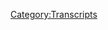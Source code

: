 {{Transcript
    | title         = [[265: September 1, 2011]]
    | caption       = [https://knowledgefight.libsyn.com/knowledge-fight-september-1-2011 Listen to this episode on Libsyn]
    | episodeNumber = [[265: September 1, 2011|265]]
    | length        = 01:34:54
}}

{{MessageBox
    | header     = Warning: Bot Generated Content
    | text       = This transcript was automatically generated by transcription software and likely contains many mistakes and misattributions. Please check the audio for definitive quotes, attribution, and context.
    | image      = N3yvass4myg91.webp
    | imagewidth = 50px
    | id         = warning
}}

{{TranscriptBlock
    | name      = Unknown Speaker
    | timestamp = 00:00:00.000
    | text      = Andy in Kansas, you're on the air, thanks for holding.
}}

{{TranscriptBlock
    | name      = Unknown Speaker
    | timestamp = 00:00:04.000
    | text      = Hello Alex, I'm a first time caller, I'm a huge fan, I love your work.
}}

{{TranscriptBlock
    | name      = Unknown Speaker
    | timestamp = 00:00:07.000
    | text      = I love you.
}}

{{TranscriptBlock
    | name      = Unknown Speaker
    | timestamp = 00:00:08.000
    | text      = Hey everybody, welcome back to Knowledge Fight, I'm Dan.
}}

{{TranscriptBlock
    | name      = Unknown Speaker
    | timestamp = 00:00:10.000
    | text      = I'm Jordan!
}}

{{TranscriptBlock
    | name      = Unknown Speaker
    | timestamp = 00:00:11.000
    | text      = We're a couple dudes, like to sit around, drink novelty beverages, and talk a little bit about Alex Jones.
}}

{{TranscriptBlock
    | name      = Unknown Speaker
    | timestamp = 00:00:14.000
    | text      = Oh indeed we are, Dan!
}}

{{TranscriptBlock
    | name      = Unknown Speaker
    | timestamp = 00:00:16.000
    | text      = Jordan.
}}

{{TranscriptBlock
    | name      = Unknown Speaker
    | timestamp = 00:00:17.000
    | text      = Dan!
}}

{{TranscriptBlock
    | name      = Unknown Speaker
    | timestamp = 00:00:18.000
    | text      = Yep.
}}

{{TranscriptBlock
    | name      = Unknown Speaker
    | timestamp = 00:00:19.000
    | text      = Yep.
}}

{{TranscriptBlock
    | name      = Unknown Speaker
    | timestamp = 00:00:20.000
    | text      = Have you ever heard Broken Social Scene?
}}

{{TranscriptBlock
    | name      = Unknown Speaker
    | timestamp = 00:00:21.000
    | text      = Uh...
}}

{{TranscriptBlock
    | name      = Unknown Speaker
    | timestamp = 00:00:22.000
    | text      = I don't know if you, I've never talked to you about the old Broken Social Scene.
}}

{{TranscriptBlock
    | name      = Unknown Speaker
    | timestamp = 00:00:27.000
    | text      = I don't know if you're interested.
}}

{{TranscriptBlock
    | name      = Unknown Speaker
    | timestamp = 00:00:28.000
    | text      = I'm constantly aware of them.
}}

{{TranscriptBlock
    | name      = Unknown Speaker
    | timestamp = 00:00:30.000
    | text      = I don't know if I, I bet, it's one of those groups that I'm sure I've heard and like if you played a couple songs you'd be like, I know this.
}}

{{TranscriptBlock
    | name      = Unknown Speaker
    | timestamp = 00:00:36.000
    | text      = But not off the top of my head, no.
}}

{{TranscriptBlock
    | name      = Unknown Speaker
    | timestamp = 00:00:38.000
    | text      = Not a fan?
}}

{{TranscriptBlock
    | name      = Unknown Speaker
    | timestamp = 00:00:39.000
    | text      = I don't know, maybe I am!
}}

{{TranscriptBlock
    | name      = Unknown Speaker
    | timestamp = 00:00:40.000
    | text      = Maybe you are?
}}

{{TranscriptBlock
    | name      = Unknown Speaker
    | timestamp = 00:00:41.000
    | text      = I don't know!
}}

{{TranscriptBlock
    | name      = Unknown Speaker
    | timestamp = 00:00:42.000
    | text      = Cue it up, we got a clip right there.
}}

{{TranscriptBlock
    | name      = Unknown Speaker
    | timestamp = 00:00:43.000
    | text      = Not a chance.
}}

{{TranscriptBlock
    | name      = Unknown Speaker
    | timestamp = 00:00:44.000
    | text      = Oh okay, sorry.
}}

{{TranscriptBlock
    | name      = Unknown Speaker
    | timestamp = 00:00:45.000
    | text      = Uh, I don't know, there's a whole litany of groups whose names I knew and I just had written off as like, even when I was in college and all that, it was like, ah, dump college rock bullshit.
}}

{{TranscriptBlock
    | name      = Unknown Speaker
    | timestamp = 00:00:55.000
    | text      = No, this is not that.
}}

{{TranscriptBlock
    | name      = Unknown Speaker
    | timestamp = 00:00:56.000
    | text      = How about Feist?
}}

{{TranscriptBlock
    | name      = Unknown Speaker
    | timestamp = 00:00:57.000
    | text      = College rock bullshit.
}}

{{TranscriptBlock
    | name      = Unknown Speaker
    | timestamp = 00:00:58.000
    | text      = How about Metric?
}}

{{TranscriptBlock
    | name      = Unknown Speaker
    | timestamp = 00:00:59.000
    | text      = College, I actually like Metric.
}}

{{TranscriptBlock
    | name      = Unknown Speaker
    | timestamp = 00:01:02.000
    | text      = How about Do Make Say Think?
}}

{{TranscriptBlock
    | name      = Unknown Speaker
    | timestamp = 00:01:04.000
    | text      = I have no idea what that is.
}}

{{TranscriptBlock
    | name      = Unknown Speaker
    | timestamp = 00:01:05.000
    | text      = Alright, how about Godspeed You Black Emperor?
}}

{{TranscriptBlock
    | name      = Unknown Speaker
    | timestamp = 00:01:08.000
    | text      = I'm aware of them, yeah.
}}

{{TranscriptBlock
    | name      = Unknown Speaker
    | timestamp = 00:01:09.000
    | text      = Alright.
}}

{{TranscriptBlock
    | name      = Unknown Speaker
    | timestamp = 00:01:10.000
    | text      = All Canadian.
}}

{{TranscriptBlock
    | name      = Unknown Speaker
    | timestamp = 00:01:11.000
    | text      = Oh no.
}}

{{TranscriptBlock
    | name      = Unknown Speaker
    | timestamp = 00:01:12.000
    | text      = All essentially in the same band.
}}

{{TranscriptBlock
    | name      = Unknown Speaker
    | timestamp = 00:01:14.000
    | text      = All just garbage and rush ripoffs, that's what I say.
}}

{{TranscriptBlock
    | name      = Unknown Speaker
    | timestamp = 00:01:16.000
    | text      = They will rush ripoffs!
}}

{{TranscriptBlock
    | name      = Unknown Speaker
    | timestamp = 00:01:17.000
    | text      = Any Canadian band, just a ripoff, a rush, I'll stand by that.
}}

{{TranscriptBlock
    | name      = Unknown Speaker
    | timestamp = 00:01:22.000
    | text      = Every member of all of those bands has probably been in Broken Social Scene at one point in time.
}}

{{TranscriptBlock
    | name      = Unknown Speaker
    | timestamp = 00:01:27.000
    | text      = Is that why they're called that?
}}

{{TranscriptBlock
    | name      = Unknown Speaker
    | timestamp = 00:01:28.000
    | text      = Uh, yeah, there you go.
}}

{{TranscriptBlock
    | name      = Unknown Speaker
    | timestamp = 00:01:30.000
    | text      = I had an aversion.
}}

{{TranscriptBlock
    | name      = Unknown Speaker
    | timestamp = 00:01:31.000
    | text      = And they just released a new AP, which is why I was curious.
}}

{{TranscriptBlock
    | name      = Unknown Speaker
    | timestamp = 00:01:33.000
    | text      = I recognize this as a deficiency on my part, but I am very prejudiced when it comes to bands, but just about the people I think like them.
}}

{{TranscriptBlock
    | name      = Unknown Speaker
    | timestamp = 00:01:43.000
    | text      = Okay, okay.
}}

{{TranscriptBlock
    | name      = Unknown Speaker
    | timestamp = 00:01:44.000
    | text      = If that makes sense.
}}

{{TranscriptBlock
    | name      = Unknown Speaker
    | timestamp = 00:01:45.000
    | text      = Alright.
}}

{{TranscriptBlock
    | name      = Unknown Speaker
    | timestamp = 00:01:46.000
    | text      = The longer I never got into Nirvana, because the cool kids at school that didn't want to hang out with me all wore Nirvana shirts and stuff like that.
}}

{{TranscriptBlock
    | name      = Unknown Speaker
    | timestamp = 00:01:52.000
    | text      = Gotcha, okay.
}}

{{TranscriptBlock
    | name      = Unknown Speaker
    | timestamp = 00:01:53.000
    | text      = Well, if it's for them, then it's not for me, I'll go listen to Ska.
}}

{{TranscriptBlock
    | name      = Unknown Speaker
    | timestamp = 00:01:56.000
    | text      = Fair, fair.
}}

{{TranscriptBlock
    | name      = Unknown Speaker
    | timestamp = 00:01:57.000
    | text      = Something like that, you know?
}}

{{TranscriptBlock
    | name      = Unknown Speaker
    | timestamp = 00:01:58.000
    | text      = Yeah.
}}

{{TranscriptBlock
    | name      = Unknown Speaker
    | timestamp = 00:01:59.000
    | text      = And I'm not saying I'm better because of it, I'm saying it's a piece of my brain I've not been able to coach out of myself.
}}

{{TranscriptBlock
    | name      = Unknown Speaker
    | timestamp = 00:02:05.000
    | text      = I famously discovered The Go Team a year ago.
}}

{{TranscriptBlock
    | name      = Unknown Speaker
    | timestamp = 00:02:10.000
    | text      = Famously!
}}

{{TranscriptBlock
    | name      = Unknown Speaker
    | timestamp = 00:02:11.000
    | text      = Famously!
}}

{{TranscriptBlock
    | name      = Unknown Speaker
    | timestamp = 00:02:12.000
    | text      = Famously!
}}

{{TranscriptBlock
    | name      = Unknown Speaker
    | timestamp = 00:02:13.000
    | text      = Everyone knows this!
}}

{{TranscriptBlock
    | name      = Unknown Speaker
    | timestamp = 00:02:14.000
    | text      = Yeah, I texted my brother, I'm like, what does it mean if I think The Go Team is pretty cool?
}}

{{TranscriptBlock
    | name      = Unknown Speaker
    | timestamp = 00:02:18.000
    | text      = He's like, it means you were in college ten years ago.
}}

{{TranscriptBlock
    | name      = Unknown Speaker
    | timestamp = 00:02:21.000
    | text      = I'm like, I'm an asshole.
}}

{{TranscriptBlock
    | name      = Unknown Speaker
    | timestamp = 00:02:23.000
    | text      = Thunder Lightning Strike, Dan.
}}

{{TranscriptBlock
    | name      = Unknown Speaker
    | timestamp = 00:02:24.000
    | text      = Thunder Lightning Strike.
}}

{{TranscriptBlock
    | name      = Unknown Speaker
    | timestamp = 00:02:25.000
    | text      = There's a lot of good music I miss just because of that weird blind spot that I have.
}}

{{TranscriptBlock
    | name      = Unknown Speaker
    | timestamp = 00:02:29.000
    | text      = I try to rectify that, I try to be more open, but it's tough because I just end up listening to old No Limit albums and Steely Dan.
}}

{{TranscriptBlock
    | name      = Unknown Speaker
    | timestamp = 00:02:38.000
    | text      = What if I threw this wrinkle in there?
}}

{{TranscriptBlock
    | name      = Unknown Speaker
    | timestamp = 00:02:42.000
    | text      = The way that I would describe Broken Social Scene is Baroque post-rock.
}}

{{TranscriptBlock
    | name      = Unknown Speaker
    | timestamp = 00:02:48.000
    | text      = Does that sound interesting to you?
}}

{{TranscriptBlock
    | name      = Unknown Speaker
    | timestamp = 00:02:50.000
    | text      = You've actually made it less likely that I'm going to listen now.
}}

{{TranscriptBlock
    | name      = Unknown Speaker
    | timestamp = 00:02:52.000
    | text      = Come on, man!
}}

{{TranscriptBlock
    | name      = Unknown Speaker
    | timestamp = 00:02:53.000
    | text      = There's horns?
}}

{{TranscriptBlock
    | name      = Unknown Speaker
    | timestamp = 00:02:54.000
    | text      = You love horns?
}}

{{TranscriptBlock
    | name      = Unknown Speaker
    | timestamp = 00:02:55.000
    | text      = You like a ska band?
}}

{{TranscriptBlock
    | name      = Unknown Speaker
    | timestamp = 00:02:56.000
    | text      = I do like horns.
}}

{{TranscriptBlock
    | name      = Unknown Speaker
    | timestamp = 00:02:57.000
    | text      = You love horns?
}}

{{TranscriptBlock
    | name      = Unknown Speaker
    | timestamp = 00:02:58.000
    | text      = You love a good horn section?
}}

{{TranscriptBlock
    | name      = Unknown Speaker
    | timestamp = 00:02:59.000
    | text      = Broken Social Scene's got the horn section for you.
}}

{{TranscriptBlock
    | name      = Unknown Speaker
    | timestamp = 00:03:01.000
    | text      = Alright, I'm going to give you a maybe on this.
}}

{{TranscriptBlock
    | name      = Unknown Speaker
    | timestamp = 00:03:03.000
    | text      = Something I'm not going to give a maybe to is giving a shout out to some of our new donors.
}}

{{TranscriptBlock
    | name      = Unknown Speaker
    | timestamp = 00:03:07.000
    | text      = Perfect.
}}

{{TranscriptBlock
    | name      = Unknown Speaker
    | timestamp = 00:03:08.000
    | text      = We appreciate everyone signing up so much.
}}

{{TranscriptBlock
    | name      = Unknown Speaker
    | timestamp = 00:03:10.000
    | text      = First of all, I'd like to say to Lonn. L-A-H-N.
}}

{{TranscriptBlock
    | name      = Unknown Speaker
    | timestamp = 00:03:14.000
    | text      = Thank you so much, you are now policy wonk.
}}

{{TranscriptBlock
    | name      = Unknown Speaker
    | timestamp = 00:03:16.000
    | text      = I'm a policy wonk!
}}

{{TranscriptBlock
    | name      = Unknown Speaker
    | timestamp = 00:03:17.000
    | text      = Thank you, Lonn.
}}

{{TranscriptBlock
    | name      = Unknown Speaker
    | timestamp = 00:03:18.000
    | text      = Thank you very much, Lonn.
}}

{{TranscriptBlock
    | name      = Unknown Speaker
    | timestamp = 00:03:19.000
    | text      = Next, Emma, thank you so much, you are now a policy wonk.
}}

{{TranscriptBlock
    | name      = Unknown Speaker
    | timestamp = 00:03:22.000
    | text      = I'm a policy wonk.
}}

{{TranscriptBlock
    | name      = Unknown Speaker
    | timestamp = 00:03:23.000
    | text      = Thank you, Emma.
}}

{{TranscriptBlock
    | name      = Unknown Speaker
    | timestamp = 00:03:24.000
    | text      = Thank you, Emma.
}}

{{TranscriptBlock
    | name      = Unknown Speaker
    | timestamp = 00:03:25.000
    | text      = Next, Drew, thank you so much, you are now a policy wonk.
}}

{{TranscriptBlock
    | name      = Unknown Speaker
    | timestamp = 00:03:28.000
    | text      = I'm a policy wonk.
}}

{{TranscriptBlock
    | name      = Unknown Speaker
    | timestamp = 00:03:29.000
    | text      = Thank you, Drew.
}}

{{TranscriptBlock
    | name      = Unknown Speaker
    | timestamp = 00:03:30.000
    | text      = Thank you very much, Drew.
}}

{{TranscriptBlock
    | name      = Unknown Speaker
    | timestamp = 00:03:31.000
    | text      = Next, the ex-consciously theorist.
}}

{{TranscriptBlock
    | name      = Unknown Speaker
    | timestamp = 00:03:33.000
    | text      = Thank you so much, you are now a policy wonk.
}}

{{TranscriptBlock
    | name      = Unknown Speaker
    | timestamp = 00:03:35.000
    | text      = I'm a policy wonk.
}}

{{TranscriptBlock
    | name      = Unknown Speaker
    | timestamp = 00:03:37.000
    | text      = Thank you so much.
}}

{{TranscriptBlock
    | name      = Unknown Speaker
    | timestamp = 00:03:38.000
    | text      = ex-conspiracy theorist. Although I have a conspiracy for you, he's not ex.
}}

{{TranscriptBlock
    | name      = Unknown Speaker
    | timestamp = 00:03:42.879
    | text      = Oh shit. Finally, I'd like to say thank you to somebody who donated on a little bit of
}}

{{TranscriptBlock
    | name      = Unknown Speaker
    | timestamp = 00:03:47.039
    | text      = an elevated level. We appreciate it. Oh, so very much so. Emmy, thank you so much. You
}}

{{TranscriptBlock
    | name      = Unknown Speaker
    | timestamp = 00:03:51.479
    | text      = are now a globalist. I'm a policy wonk. Four stars. Go home to
}}

{{TranscriptBlock
    | name      = Unknown Speaker
    | timestamp = 00:03:56.199
    | text      = your mother and tell her you're brilliant. Someone, someone sodomized and sent me a bucket
}}

{{TranscriptBlock
    | name      = Unknown Speaker
    | timestamp = 00:03:59.879
    | text      = of poop. Daddy shark. Thank you, Emmy. Thank you very much, Emmy.
}}

{{TranscriptBlock
    | name      = Unknown Speaker
    | timestamp = 00:04:05.240
    | text      = If I recall correctly, that is someone who has requested that we send them a postcard
}}

{{TranscriptBlock
    | name      = Unknown Speaker
    | timestamp = 00:04:11.800
    | text      = and I just got a postcard. You just got a postcard?
}}

{{TranscriptBlock
    | name      = Unknown Speaker
    | timestamp = 00:04:14.960
    | text      = I did. I got a postcard finally. I'm not around postcards very often, so I hope I'm not mixing
}}

{{TranscriptBlock
    | name      = Unknown Speaker
    | timestamp = 00:04:20.040
    | text      = up people. If I am, I feel very bad. But if this is the correct person, postcard's coming
}}

{{TranscriptBlock
    | name      = Unknown Speaker
    | timestamp = 00:04:25.800
    | text      = soon. Fantastic.
}}

{{TranscriptBlock
    | name      = Unknown Speaker
    | timestamp = 00:04:26.800
    | text      = And if you out there would like to support the show like these wonderful wonks have done,
}}

{{TranscriptBlock
    | name      = Unknown Speaker
    | timestamp = 00:04:31.959
    | text      = you can do that by going to our website, knowledgefight.com, clicking the button that says support the
}}

{{TranscriptBlock
    | name      = Unknown Speaker
    | timestamp = 00:04:35.759
    | text      = show. We would appreciate it. Yes, absolutely. And if you have requested
}}

{{TranscriptBlock
    | name      = Unknown Speaker
    | timestamp = 00:04:39.920
    | text      = a button, thank God, but I have finally gotten up off my lazy cop ass.
}}

{{TranscriptBlock
    | name      = Unknown Speaker
    | timestamp = 00:04:45.720
    | text      = Well, you should blame the shipping department, which is you.
}}

{{TranscriptBlock
    | name      = Unknown Speaker
    | timestamp = 00:04:50.600
    | text      = That's a different hat I wear. That guy's a fucking lazy piece of shit.
}}

{{TranscriptBlock
    | name      = Unknown Speaker
    | timestamp = 00:04:54.639
    | text      = You need to break heads in that shop, man. That union is too strong.
}}

{{TranscriptBlock
    | name      = Unknown Speaker
    | timestamp = 00:04:59.879
    | text      = Come on, man. Come on, man. Fair day's work. Fair day's pay. That's all
}}

{{TranscriptBlock
    | name      = Unknown Speaker
    | timestamp = 00:05:06.600
    | text      = I'm saying. Fair enough. But you recently just sent out all the button
}}

{{TranscriptBlock
    | name      = Unknown Speaker
    | timestamp = 00:05:11.959
    | text      = requests that we have. Yeah, yeah, yeah. I sent out, we literally
}}

{{TranscriptBlock
    | name      = Unknown Speaker
    | timestamp = 00:05:15.360
    | text      = have one button left. So I sent out all of our buttons if you requested a button. Hopefully
}}

{{TranscriptBlock
    | name      = Unknown Speaker
    | timestamp = 00:05:22.000
    | text      = it will be coming soon if you are in England and requested a button. I bought an international
}}

{{TranscriptBlock
    | name      = Unknown Speaker
    | timestamp = 00:05:26.920
    | text      = stamp, but I honestly don't know how that works, so it might show up. It might just
}}

{{TranscriptBlock
    | name      = Unknown Speaker
    | timestamp = 00:05:30.040
    | text      = go to England. Yup. So thank you all for requesting them buttons.
}}

{{TranscriptBlock
    | name      = Unknown Speaker
    | timestamp = 00:05:33.639
    | text      = They should be coming. So now, Jordan, we need to make good on something
}}

{{TranscriptBlock
    | name      = Unknown Speaker
    | timestamp = 00:05:38.040
    | text      = here today, and that is a at least year old time travel suggestion.
}}

{{TranscriptBlock
    | name      = Unknown Speaker
    | timestamp = 00:05:43.120
    | text      = Hey, somebody's in that department. Time travel department.
}}

{{TranscriptBlock
    | name      = Unknown Speaker
    | timestamp = 00:05:48.160
    | text      = That one's me. Yeah. So Jim, Policy Wonk Jim, actually came to Chicago and got some drinks
}}

{{TranscriptBlock
    | name      = Unknown Speaker
    | timestamp = 00:05:55.720
    | text      = with him, and I was supposed to do a time travel episode for him, and I delayed on it.
}}

{{TranscriptBlock
    | name      = Unknown Speaker
    | timestamp = 00:06:03.680
    | text      = Now that I have re-asked him what his date was that he wanted me to do, I got everything
}}

{{TranscriptBlock
    | name      = Unknown Speaker
    | timestamp = 00:06:08.560
    | text      = fucking backwards. So I didn't want to do the episode a year and a half ago or whenever
}}

{{TranscriptBlock
    | name      = Unknown Speaker
    | timestamp = 00:06:14.480
    | text      = he requested it, because the date that I was looking at for it was the day that Benjamin
}}

{{TranscriptBlock
    | name      = Unknown Speaker
    | timestamp = 00:06:19.839
    | text      = Netanyahu came and addressed Congress. Right.
}}

{{TranscriptBlock
    | name      = Unknown Speaker
    | timestamp = 00:06:23.000
    | text      = And Alex had some very weird thoughts on it, and I didn't think we were in a position to
}}

{{TranscriptBlock
    | name      = Unknown Speaker
    | timestamp = 00:06:26.980
    | text      = know what was weird and what wasn't for Alex to be saying.
}}

{{TranscriptBlock
    | name      = Unknown Speaker
    | timestamp = 00:06:30.240
    | text      = Oh, yeah, yeah. Good point. So I didn't want to do that, but I wanted
}}

{{TranscriptBlock
    | name      = Unknown Speaker
    | timestamp = 00:06:33.000
    | text      = to get to it down the road. So I forgot. But I felt-
}}

{{TranscriptBlock
    | name      = Unknown Speaker
    | timestamp = 00:06:41.279
    | text      = So there we go. But I would constantly be reminded whenever
}}

{{TranscriptBlock
    | name      = Unknown Speaker
    | timestamp = 00:06:44.259
    | text      = I would think about the time travel episodes, shit, I got to get to that one.
}}

{{TranscriptBlock
    | name      = Unknown Speaker
    | timestamp = 00:06:47.480
    | text      = Yeah. But by the time I was sitting down to really
}}

{{TranscriptBlock
    | name      = Unknown Speaker
    | timestamp = 00:06:50.040
    | text      = get it prepared, I'd forgotten what date he actually requested. So I sent Jim a message.
}}

{{TranscriptBlock
    | name      = Unknown Speaker
    | timestamp = 00:06:54.959
    | text      = What date would you like us to do? We're finally going to get around to it. So sorry.
}}

{{TranscriptBlock
    | name      = Unknown Speaker
    | timestamp = 00:06:58.560
    | text      = And Jim was like, Jesus fucking Christ, really? Yeah.
}}

{{TranscriptBlock
    | name      = Unknown Speaker
    | timestamp = 00:07:02.279
    | text      = Okay. He said September 1st. I'm not sure what year.
}}

{{TranscriptBlock
    | name      = Unknown Speaker
    | timestamp = 00:07:06.279
    | text      = So that is not the date- Oh, that's when the Twin Towers fell.
}}

{{TranscriptBlock
    | name      = Unknown Speaker
    | timestamp = 00:07:09.079
    | text      = Nope. That is not the date that Benjamin Netanyahu came to the United States, so we're not doing
}}

{{TranscriptBlock
    | name      = Unknown Speaker
    | timestamp = 00:07:13.160
    | text      = that. Although maybe because we were so bad about
}}

{{TranscriptBlock
    | name      = Unknown Speaker
    | timestamp = 00:07:17.199
    | text      = doing this in time, we'll do that episode for him too.
}}

{{TranscriptBlock
    | name      = Unknown Speaker
    | timestamp = 00:07:20.079
    | text      = About a year and a half from now? Right. But he said September 1st of whatever
}}

{{TranscriptBlock
    | name      = Unknown Speaker
    | timestamp = 00:07:23.720
    | text      = year. So I ran with that. We got to do what we can to make things right. So I chose September
}}

{{TranscriptBlock
    | name      = Unknown Speaker
    | timestamp = 00:07:30.000
    | text      = 1st, 2011 because I feel like that's a time period that we don't know a whole lot about.
}}

{{TranscriptBlock
    | name      = Unknown Speaker
    | timestamp = 00:07:34.959
    | text      = 2011? That's in the sweet spot between our two investigations.
}}

{{TranscriptBlock
    | name      = Unknown Speaker
    | timestamp = 00:07:38.319
    | text      = Somewhat, yeah. And I think that we have a pretty good sense of after December 2012,
}}

{{TranscriptBlock
    | name      = Unknown Speaker
    | timestamp = 00:07:44.959
    | text      = things get real weird for him because that's when Sandy Hook happened.
}}

{{TranscriptBlock
    | name      = Unknown Speaker
    | timestamp = 00:07:49.160
    | text      = That's when Sandy Hook happened? In December 2012, yes.
}}

{{TranscriptBlock
    | name      = Unknown Speaker
    | timestamp = 00:07:51.519
    | text      = Gotcha. And so I had a sense of like, let's see where
}}

{{TranscriptBlock
    | name      = Unknown Speaker
    | timestamp = 00:07:56.319
    | text      = he's at. I think that's the sweet spot for a random year choice. So I chose 2011. This
}}

{{TranscriptBlock
    | name      = Unknown Speaker
    | timestamp = 00:08:03.639
    | text      = episode's weird, man. I don't know. He's already claimed that the Sandy Hook kids
}}

{{TranscriptBlock
    | name      = Unknown Speaker
    | timestamp = 00:08:08.680
    | text      = are crisis actors? No, but actually-
}}

{{TranscriptBlock
    | name      = Unknown Speaker
    | timestamp = 00:08:10.480
    | text      = A year in advance? Since I obliquely brought that up, I want
}}

{{TranscriptBlock
    | name      = Unknown Speaker
    | timestamp = 00:08:13.439
    | text      = to address the structure of the show moving forward a little bit. I think I'm done with
}}

{{TranscriptBlock
    | name      = Unknown Speaker
    | timestamp = 00:08:19.040
    | text      = 2009 for now. I went and listened to Tax Day. We were going to cover that for today's episode
}}

{{TranscriptBlock
    | name      = Unknown Speaker
    | timestamp = 00:08:24.439
    | text      = and do this episode on Wednesday, but it's just nothing. The show is really bad. It's
}}

{{TranscriptBlock
    | name      = Unknown Speaker
    | timestamp = 00:08:29.000
    | text      = really boring. The only thing to take away from it would be two clips of him basically
}}

{{TranscriptBlock
    | name      = Unknown Speaker
    | timestamp = 00:08:33.919
    | text      = expressing exactly what we've said about him getting in board with the Tea Party. That
}}

{{TranscriptBlock
    | name      = Unknown Speaker
    | timestamp = 00:08:38.840
    | text      = he believes that Ron Paul and the 9-11 Truth Movement is responsible for the Tea Parties
}}

{{TranscriptBlock
    | name      = Unknown Speaker
    | timestamp = 00:08:44.039
    | text      = and Glenn Beck and his ilk are stealing it. So we've come to the conclusion, there's not
}}

{{TranscriptBlock
    | name      = Unknown Speaker
    | timestamp = 00:08:47.879
    | text      = really a whole lot left there. I think it would be better use of our time to jump to
}}

{{TranscriptBlock
    | name      = Unknown Speaker
    | timestamp = 00:08:52.480
    | text      = a new investigation. And I've said that I think Occupy Wall Street would be a good investigation.
}}

{{TranscriptBlock
    | name      = Unknown Speaker
    | timestamp = 00:08:57.679
    | text      = I think that Ebola timeline would be an interesting one, but the one that I want to do the most-
}}

{{TranscriptBlock
    | name      = Unknown Speaker
    | timestamp = 00:09:01.679
    | text      = The alternate timeline where everybody got Ebola and died?
}}

{{TranscriptBlock
    | name      = Unknown Speaker
    | timestamp = 00:09:04.200
    | text      = The one where Alex is a liberal. Also, the one I want to do most is Sandy Hook. I want
}}

{{TranscriptBlock
    | name      = Unknown Speaker
    | timestamp = 00:09:10.000
    | text      = to start on the day of Sandy Hook and see what Alex says moving forward. So I want to
}}

{{TranscriptBlock
    | name      = Unknown Speaker
    | timestamp = 00:09:14.799
    | text      = soft pitch that and see what the audience thinks. If you guys think that that's a good
}}

{{TranscriptBlock
    | name      = Unknown Speaker
    | timestamp = 00:09:19.159
    | text      = idea, let me know. I would like that to be what our Monday episodes are moving forward.
}}

{{TranscriptBlock
    | name      = Unknown Speaker
    | timestamp = 00:09:23.360
    | text      = That's going to be emotionally intense.
}}

{{TranscriptBlock
    | name      = Unknown Speaker
    | timestamp = 00:09:25.159
    | text      = It may be. It might be deceptively not that emotionally intense.
}}

{{TranscriptBlock
    | name      = Unknown Speaker
    | timestamp = 00:09:28.600
    | text      = It's possible.
}}

{{TranscriptBlock
    | name      = Unknown Speaker
    | timestamp = 00:09:29.159
    | text      = He might ignore it for a long time. I don't know.
}}

{{TranscriptBlock
    | name      = Unknown Speaker
    | timestamp = 00:09:32.039
    | text      = That's possible.
}}

{{TranscriptBlock
    | name      = Unknown Speaker
    | timestamp = 00:09:32.639
    | text      = We might find... Who knows what we might find by opening that box up? Anyway-
}}

{{TranscriptBlock
    | name      = Unknown Speaker
    | timestamp = 00:09:37.720
    | text      = Sandy Hook kids are all crisis actors, day two. Where did ice cream go? Didn't we just
}}

{{TranscriptBlock
    | name      = Unknown Speaker
    | timestamp = 00:09:43.320
    | text      = eat ice cream?
}}

{{TranscriptBlock
    | name      = Unknown Speaker
    | timestamp = 00:09:44.279
    | text      = I don't know. I think that that might be the best use of our time. I think we could find
}}

{{TranscriptBlock
    | name      = Unknown Speaker
    | timestamp = 00:09:47.820
    | text      = a more detailed version of what he was up to in that time. But I understand if a large
}}

{{TranscriptBlock
    | name      = Unknown Speaker
    | timestamp = 00:09:53.440
    | text      = portion of our audience would think that that would be somehow... Like you're expressing,
}}

{{TranscriptBlock
    | name      = Unknown Speaker
    | timestamp = 00:09:57.399
    | text      = too heavy or something like that. And if so, then maybe the Occupy Wall Street would be
}}

{{TranscriptBlock
    | name      = Unknown Speaker
    | timestamp = 00:10:01.559
    | text      = the next one to jump to.
}}

{{TranscriptBlock
    | name      = Unknown Speaker
    | timestamp = 00:10:03.000
    | text      = But whatever it is, I want to jump to a new investigation. I'm a little bit raw on 2009
}}

{{TranscriptBlock
    | name      = Unknown Speaker
    | timestamp = 00:10:08.019
    | text      = at the moment. I don't feel like there's a lot of answers left there.
}}

{{TranscriptBlock
    | name      = Unknown Speaker
    | timestamp = 00:10:11.519
    | text      = Gotcha.
}}

{{TranscriptBlock
    | name      = Unknown Speaker
    | timestamp = 00:10:12.120
    | text      = In April at least. I think later in 2009 there probably is. So yeah, that's that. Let's get
}}

{{TranscriptBlock
    | name      = Unknown Speaker
    | timestamp = 00:10:21.120
    | text      = to the show.
}}

{{TranscriptBlock
    | name      = Unknown Speaker
    | timestamp = 00:10:21.679
    | text      = Oh, do we do a show?
}}

{{TranscriptBlock
    | name      = Unknown Speaker
    | timestamp = 00:10:22.799
    | text      = Yeah.
}}

{{TranscriptBlock
    | name      = Unknown Speaker
    | timestamp = 00:10:23.120
    | text      = I thought we were just doing production meetings on air.
}}

{{TranscriptBlock
    | name      = Unknown Speaker
    | timestamp = 00:10:25.279
    | text      = No.
}}

{{TranscriptBlock
    | name      = Unknown Speaker
    | timestamp = 00:10:25.679
    | text      = Oh, okay.
}}

{{TranscriptBlock
    | name      = Unknown Speaker
    | timestamp = 00:10:26.320
    | text      = 2011, September 1st, here's an out of context drop from today's show.
}}

{{TranscriptBlock
    | name      = Unknown Speaker
    | timestamp = 00:10:30.440
    | text      = You don't have to take vaccines. It's not the law. You can spank your children.
}}

{{TranscriptBlock
    | name      = Unknown Speaker
    | timestamp = 00:10:35.240
    | text      = Okay. It's the law.
}}

{{TranscriptBlock
    | name      = Unknown Speaker
    | timestamp = 00:10:37.639
    | text      = I feel like that should be switched around.
}}

{{TranscriptBlock
    | name      = Unknown Speaker
    | timestamp = 00:10:40.240
    | text      = You don't have to take vaccines.
}}

{{TranscriptBlock
    | name      = Unknown Speaker
    | timestamp = 00:10:41.320
    | text      = No, you do have to take vaccines.
}}

{{TranscriptBlock
    | name      = Unknown Speaker
    | timestamp = 00:10:42.759
    | text      = And you can spank the hell out of your children.
}}

{{TranscriptBlock
    | name      = Unknown Speaker
    | timestamp = 00:10:44.039
    | text      = You should not be allowed to spank the hell out of your children. Switch them around.
}}

{{TranscriptBlock
    | name      = Unknown Speaker
    | timestamp = 00:10:48.440
    | text      = This episode takes a lot of time with Alex talking about whether or not it's appropriate
}}

{{TranscriptBlock
    | name      = Unknown Speaker
    | timestamp = 00:10:55.100
    | text      = for people to hit kids.
}}

{{TranscriptBlock
    | name      = Unknown Speaker
    | timestamp = 00:10:58.320
    | text      = That seems odd.
}}

{{TranscriptBlock
    | name      = Unknown Speaker
    | timestamp = 00:10:59.879
    | text      = It's 2011, right?
}}

{{TranscriptBlock
    | name      = Unknown Speaker
    | timestamp = 00:11:00.879
    | text      = Yep.
}}

{{TranscriptBlock
    | name      = Unknown Speaker
    | timestamp = 00:11:01.879
    | text      = It's not 1911.
}}

{{TranscriptBlock
    | name      = Unknown Speaker
    | timestamp = 00:11:02.879
    | text      = Yep.
}}

{{TranscriptBlock
    | name      = Unknown Speaker
    | timestamp = 00:11:03.879
    | text      = It's 2011.
}}

{{TranscriptBlock
    | name      = Unknown Speaker
    | timestamp = 00:11:04.879
    | text      = It's weird. And I didn't think his angle on it would be what it is. I thought it would
}}

{{TranscriptBlock
    | name      = Unknown Speaker
    | timestamp = 00:11:11.639
    | text      = be very different from everything.
}}

{{TranscriptBlock
    | name      = Unknown Speaker
    | timestamp = 00:11:15.480
    | text      = Yes, but only with rocks.
}}

{{TranscriptBlock
    | name      = Unknown Speaker
    | timestamp = 00:11:16.919
    | text      = From what I can tell, he is staunchly pro hitting kids.
}}

{{TranscriptBlock
    | name      = Unknown Speaker
    | timestamp = 00:11:20.440
    | text      = That sounds right.
}}

{{TranscriptBlock
    | name      = Unknown Speaker
    | timestamp = 00:11:21.440
    | text      = Which we'll get through. But before we do, Alex starts off the show with an announcement
}}

{{TranscriptBlock
    | name      = Unknown Speaker
    | timestamp = 00:11:26.519
    | text      = that I thought was the definition of trivial.
}}

{{TranscriptBlock
    | name      = Unknown Speaker
    | timestamp = 00:11:29.960
    | text      = Welcome ladies and gentlemen. Welcome and thank you so much for joining us. It is Thursday,
}}

{{TranscriptBlock
    | name      = Unknown Speaker
    | timestamp = 00:11:37.120
    | text      = the first day of September 2011. And we're going to be live here for the next three hours.
}}

{{TranscriptBlock
    | name      = Unknown Speaker
    | timestamp = 00:11:45.600
    | text      = We have Alex Schaeffer joining us at the bottom of the hour. He is the Southern California
}}

{{TranscriptBlock
    | name      = Unknown Speaker
    | timestamp = 00:11:53.960
    | text      = based painter who painted images of the town burning and of a bank burning and the police
}}

{{TranscriptBlock
    | name      = Unknown Speaker
    | timestamp = 00:12:00.759
    | text      = were called by a good see something, say something citizen. And the FBI was dispatched. We're
}}

{{TranscriptBlock
    | name      = Unknown Speaker
    | timestamp = 00:12:06.639
    | text      = going to be talking to him.
}}

{{TranscriptBlock
    | name      = Unknown Speaker
    | timestamp = 00:12:09.120
    | text      = So he has this guy, Alex Schaeffer on, and we'll listen to a tiny bit of his interview,
}}

{{TranscriptBlock
    | name      = Unknown Speaker
    | timestamp = 00:12:13.279
    | text      = but just to give you the details of this, oh, the broad strokes, if I remember.
}}

{{TranscriptBlock
    | name      = Unknown Speaker
    | timestamp = 00:12:17.440
    | text      = No, no, stop it. Bad. Bad deal.
}}

{{TranscriptBlock
    | name      = Unknown Speaker
    | timestamp = 00:12:20.360
    | text      = He's a guy who set up and was outside painting a Chase bank, but it was also painting it
}}

{{TranscriptBlock
    | name      = Unknown Speaker
    | timestamp = 00:12:25.139
    | text      = on fire.
}}

{{TranscriptBlock
    | name      = Unknown Speaker
    | timestamp = 00:12:26.139
    | text      = That's pretty funny.
}}

{{TranscriptBlock
    | name      = Unknown Speaker
    | timestamp = 00:12:27.600
    | text      = Someone who walked by was like, this is weird, and probably told police that maybe you should
}}

{{TranscriptBlock
    | name      = Unknown Speaker
    | timestamp = 00:12:32.480
    | text      = check in on that guy. And they checked in and just wrote an incident report about it
}}

{{TranscriptBlock
    | name      = Unknown Speaker
    | timestamp = 00:12:37.659
    | text      = and it's not a big deal.
}}

{{TranscriptBlock
    | name      = Unknown Speaker
    | timestamp = 00:12:39.799
    | text      = I agree noticing it's weird. I disagree calling the cops.
}}

{{TranscriptBlock
    | name      = Unknown Speaker
    | timestamp = 00:12:42.799
    | text      = No, totally.
}}

{{TranscriptBlock
    | name      = Unknown Speaker
    | timestamp = 00:12:43.799
    | text      = Yeah. No snitches.
}}

{{TranscriptBlock
    | name      = Unknown Speaker
    | timestamp = 00:12:45.440
    | text      = I would say that there's a fair conversation that this person should have minded their
}}

{{TranscriptBlock
    | name      = Unknown Speaker
    | timestamp = 00:12:48.639
    | text      = own business. But also, if this guy wasn't a white dude, he probably would have gotten
}}

{{TranscriptBlock
    | name      = Unknown Speaker
    | timestamp = 00:12:53.539
    | text      = actually arrested.
}}

{{TranscriptBlock
    | name      = Unknown Speaker
    | timestamp = 00:12:54.600
    | text      = That's kind of what I was... At this point in time, it is almost a negative moral choice
}}

{{TranscriptBlock
    | name      = Unknown Speaker
    | timestamp = 00:13:01.980
    | text      = to call the cops. It is almost an act of violence to call the cops at this point.
}}

{{TranscriptBlock
    | name      = Unknown Speaker
    | timestamp = 00:13:08.120
    | text      = That's something I was talking about with my parents when I was in Austin. The first
}}

{{TranscriptBlock
    | name      = Unknown Speaker
    | timestamp = 00:13:11.100
    | text      = night that we were there, next door, there was a huge raging college party until about
}}

{{TranscriptBlock
    | name      = Unknown Speaker
    | timestamp = 00:13:16.419
    | text      = three in the morning, and none of us could sleep. And one of the things I was talking
}}

{{TranscriptBlock
    | name      = Unknown Speaker
    | timestamp = 00:13:20.899
    | text      = to my dad about was like, this sucks, but it's probably awful, the idea of calling the
}}

{{TranscriptBlock
    | name      = Unknown Speaker
    | timestamp = 00:13:26.679
    | text      = police right now. Because what you could accidentally bring into somebody's life, who knows? Maybe
}}

{{TranscriptBlock
    | name      = Unknown Speaker
    | timestamp = 00:13:32.840
    | text      = there's someone who's undocumented, who's at that party, and then they have to leave
}}

{{TranscriptBlock
    | name      = Unknown Speaker
    | timestamp = 00:13:36.639
    | text      = the country or something like that. There's so many unintended consequences from calling
}}

{{TranscriptBlock
    | name      = Unknown Speaker
    | timestamp = 00:13:41.399
    | text      = the police that it's weird to think about now.
}}

{{TranscriptBlock
    | name      = Unknown Speaker
    | timestamp = 00:13:44.600
    | text      = No, if you call the cops on a black person, that is almost attempted murder. It kind of
}}

{{TranscriptBlock
    | name      = Unknown Speaker
    | timestamp = 00:13:49.480
    | text      = really is.
}}

{{TranscriptBlock
    | name      = Unknown Speaker
    | timestamp = 00:13:51.279
    | text      = Attempted strong. But I know what you're saying, and I don't disagree with the idea that you're
}}

{{TranscriptBlock
    | name      = Unknown Speaker
    | timestamp = 00:13:56.480
    | text      = putting forth. But the point is that this guy just got a talking to from the cop, because
}}

{{TranscriptBlock
    | name      = Unknown Speaker
    | timestamp = 00:14:00.759
    | text      = he was painting a building on fire as he was looking at that building.
}}

{{TranscriptBlock
    | name      = Unknown Speaker
    | timestamp = 00:14:04.279
    | text      = Pretty funny.
}}

{{TranscriptBlock
    | name      = Unknown Speaker
    | timestamp = 00:14:04.639
    | text      = I have some questions.
}}

{{TranscriptBlock
    | name      = Unknown Speaker
    | timestamp = 00:14:05.960
    | text      = That's pretty funny.
}}

{{TranscriptBlock
    | name      = Unknown Speaker
    | timestamp = 00:14:06.600
    | text      = I would probably come talk to him like, hey, what's up, weirdo?
}}

{{TranscriptBlock
    | name      = Unknown Speaker
    | timestamp = 00:14:09.360
    | text      = Was he just like a regular painter?
}}

{{TranscriptBlock
    | name      = Unknown Speaker
    | timestamp = 00:14:10.759
    | text      = Yeah, he was just a painter.
}}

{{TranscriptBlock
    | name      = Unknown Speaker
    | timestamp = 00:14:12.000
    | text      = He was just a regular painter who just...
}}

{{TranscriptBlock
    | name      = Unknown Speaker
    | timestamp = 00:14:13.639
    | text      = Painting.
}}

{{TranscriptBlock
    | name      = Unknown Speaker
    | timestamp = 00:14:14.639
    | text      = Who just decided that he wasn't like a mural guy. He was just like a jobber, just going
}}

{{TranscriptBlock
    | name      = Unknown Speaker
    | timestamp = 00:14:20.720
    | text      = in there painting.
}}

{{TranscriptBlock
    | name      = Unknown Speaker
    | timestamp = 00:14:21.720
    | text      = No, no, no, no. Not like a house painter.
}}

{{TranscriptBlock
    | name      = Unknown Speaker
    | timestamp = 00:14:23.080
    | text      = Oh, he's not a house painter.
}}

{{TranscriptBlock
    | name      = Unknown Speaker
    | timestamp = 00:14:24.679
    | text      = No, he's like easel.
}}

{{TranscriptBlock
    | name      = Unknown Speaker
    | timestamp = 00:14:25.679
    | text      = Oh, okay, okay.
}}

{{TranscriptBlock
    | name      = Unknown Speaker
    | timestamp = 00:14:26.679
    | text      = He's painting the... Yeah.
}}

{{TranscriptBlock
    | name      = Unknown Speaker
    | timestamp = 00:14:27.679
    | text      = Okay.
}}

{{TranscriptBlock
    | name      = Unknown Speaker
    | timestamp = 00:14:28.679
    | text      = I'm not sure what you're imagining, but it's strange.
}}

{{TranscriptBlock
    | name      = Unknown Speaker
    | timestamp = 00:14:30.360
    | text      = I was imagining just a regular old painter wearing the white overalls and the white hat.
}}

{{TranscriptBlock
    | name      = Unknown Speaker
    | timestamp = 00:14:37.240
    | text      = You know, the painter from the 1970s? I don't know why that's the painter I'm thinking of.
}}

{{TranscriptBlock
    | name      = Unknown Speaker
    | timestamp = 00:14:40.960
    | text      = That's not the case. That's not what we're talking about here.
}}

{{TranscriptBlock
    | name      = Unknown Speaker
    | timestamp = 00:14:44.519
    | text      = So in this next clip, Alex has big news, and that is that Ron Paul agrees with him about
}}

{{TranscriptBlock
    | name      = Unknown Speaker
    | timestamp = 00:14:50.639
    | text      = stuff.
}}

{{TranscriptBlock
    | name      = Unknown Speaker
    | timestamp = 00:14:51.639
    | text      = Okay. That is huge news.
}}

{{TranscriptBlock
    | name      = Unknown Speaker
    | timestamp = 00:14:53.519
    | text      = But at this point, the Iowa Straw Poll had happened already for the coming 2012 elections.
}}

{{TranscriptBlock
    | name      = Unknown Speaker
    | timestamp = 00:14:59.320
    | text      = And of course, as we remember, Michelle Bachmann won that with Ron Paul coming in a close second
}}

{{TranscriptBlock
    | name      = Unknown Speaker
    | timestamp = 00:15:04.080
    | text      = because Mitt Romney said that he wasn't taking part in straw polls, only caucuses and primaries.
}}

{{TranscriptBlock
    | name      = Unknown Speaker
    | timestamp = 00:15:09.480
    | text      = I remember Michelle Bachmann's statement she put out after she won that primary or that
}}

{{TranscriptBlock
    | name      = Unknown Speaker
    | timestamp = 00:15:13.879
    | text      = straw poll, which was just...
}}

{{TranscriptBlock
    | name      = Unknown Speaker
    | timestamp = 00:15:16.639
    | text      = She was very thrilled, very thrilled.
}}

{{TranscriptBlock
    | name      = Unknown Speaker
    | timestamp = 00:15:19.000
    | text      = So in this next clip, Alex talks about Ron Paul, his momentum, and then disparages the
}}

{{TranscriptBlock
    | name      = Unknown Speaker
    | timestamp = 00:15:24.360
    | text      = fact that he got beat by Michelle Bachmann because she was cheating.
}}

{{TranscriptBlock
    | name      = Unknown Speaker
    | timestamp = 00:15:28.039
    | text      = Ron Paul, feds preparing for breakdown of law and order.
}}

{{TranscriptBlock
    | name      = Unknown Speaker
    | timestamp = 00:15:33.559
    | text      = I was able to confirm his views that he gave Robert Wanick, reporter, a few weeks ago at
}}

{{TranscriptBlock
    | name      = Unknown Speaker
    | timestamp = 00:15:37.879
    | text      = the Iowa Ames Straw Poll, that he was a statistical tie with Bachmann who bought 90% plus of her
}}

{{TranscriptBlock
    | name      = Unknown Speaker
    | timestamp = 00:15:47.159
    | text      = votes.
}}

{{TranscriptBlock
    | name      = Unknown Speaker
    | timestamp = 00:15:48.159
    | text      = And I brought up the FEMA centers, and he agreed that they're preparing for collapse
}}

{{TranscriptBlock
    | name      = Unknown Speaker
    | timestamp = 00:15:52.480
    | text      = because they understand what's happening in the economy because they've engineered it.
}}

{{TranscriptBlock
    | name      = Unknown Speaker
    | timestamp = 00:15:57.480
    | text      = So I don't particularly care about this, but Alex seems to be surprised by Ron Paul agreeing
}}

{{TranscriptBlock
    | name      = Unknown Speaker
    | timestamp = 00:16:02.559
    | text      = with him on this, which shouldn't be happening in 2011.
}}

{{TranscriptBlock
    | name      = Unknown Speaker
    | timestamp = 00:16:06.299
    | text      = If you've already been like Ron Paul comes on your show all the time, like you guys are
}}

{{TranscriptBlock
    | name      = Unknown Speaker
    | timestamp = 00:16:10.519
    | text      = buddies, you've been supporting him since the 2008 election, it shouldn't be news that
}}

{{TranscriptBlock
    | name      = Unknown Speaker
    | timestamp = 00:16:17.000
    | text      = he agrees with you about FEMA camps.
}}

{{TranscriptBlock
    | name      = Unknown Speaker
    | timestamp = 00:16:19.059
    | text      = That implies that for years he hasn't said that or something.
}}

{{TranscriptBlock
    | name      = Unknown Speaker
    | timestamp = 00:16:22.039
    | text      = That's a good point.
}}

{{TranscriptBlock
    | name      = Unknown Speaker
    | timestamp = 00:16:23.039
    | text      = Right.
}}

{{TranscriptBlock
    | name      = Unknown Speaker
    | timestamp = 00:16:24.039
    | text      = So that's weird.
}}

{{TranscriptBlock
    | name      = Unknown Speaker
    | timestamp = 00:16:25.039
    | text      = I don't really care about that.
}}

{{TranscriptBlock
    | name      = Unknown Speaker
    | timestamp = 00:16:26.039
    | text      = Second, Michelle Bachmann buys all her votes at the straw poll or whatever.
}}

{{TranscriptBlock
    | name      = Unknown Speaker
    | timestamp = 00:16:28.159
    | text      = Sure.
}}

{{TranscriptBlock
    | name      = Unknown Speaker
    | timestamp = 00:16:29.159
    | text      = Is that how that works?
}}

{{TranscriptBlock
    | name      = Unknown Speaker
    | timestamp = 00:16:30.159
    | text      = I guess so.
}}

{{TranscriptBlock
    | name      = Unknown Speaker
    | timestamp = 00:16:31.159
    | text      = Like any time there's something inconvenient to Alex's political narrative of how things
}}

{{TranscriptBlock
    | name      = Unknown Speaker
    | timestamp = 00:16:35.200
    | text      = are going, paid protesters, they bought the votes, they shipped in the illegals, all that.
}}

{{TranscriptBlock
    | name      = Unknown Speaker
    | timestamp = 00:16:40.059
    | text      = No matter what, any time a fact is inconvenient, fuck it, there's a conspiracy behind it.
}}

{{TranscriptBlock
    | name      = Unknown Speaker
    | timestamp = 00:16:44.720
    | text      = Yeah, that sounds right.
}}

{{TranscriptBlock
    | name      = Unknown Speaker
    | timestamp = 00:16:45.720
    | text      = That sounds right.
}}

{{TranscriptBlock
    | name      = Unknown Speaker
    | timestamp = 00:16:46.720
    | text      = Smart.
}}

{{TranscriptBlock
    | name      = Unknown Speaker
    | timestamp = 00:16:47.720
    | text      = That's good thinking.
}}

{{TranscriptBlock
    | name      = Unknown Speaker
    | timestamp = 00:16:48.720
    | text      = Is she using campaign funds to buy those votes?
}}

{{TranscriptBlock
    | name      = Unknown Speaker
    | timestamp = 00:16:50.799
    | text      = Probably.
}}

{{TranscriptBlock
    | name      = Unknown Speaker
    | timestamp = 00:16:51.799
    | text      = Or is she using those former governor of Minnesota monies?
}}

{{TranscriptBlock
    | name      = Unknown Speaker
    | timestamp = 00:16:54.639
    | text      = Who knows, man.
}}

{{TranscriptBlock
    | name      = Unknown Speaker
    | timestamp = 00:16:55.919
    | text      = Could be anything, could be all of it.
}}

{{TranscriptBlock
    | name      = Unknown Speaker
    | timestamp = 00:16:58.879
    | text      = Totally inconsequential because almost immediately after this, Alex starts talking about kids
}}

{{TranscriptBlock
    | name      = Unknown Speaker
    | timestamp = 00:17:02.759
    | text      = getting hit in schools.
}}

{{TranscriptBlock
    | name      = Unknown Speaker
    | timestamp = 00:17:04.000
    | text      = That sounds right.
}}

{{TranscriptBlock
    | name      = Unknown Speaker
    | timestamp = 00:17:05.000
    | text      = That sounds like corporal punishment.
}}

{{TranscriptBlock
    | name      = Unknown Speaker
    | timestamp = 00:17:06.519
    | text      = And I was certain when I started hearing him talk that I was going to hear him say like,
}}

{{TranscriptBlock
    | name      = Unknown Speaker
    | timestamp = 00:17:11.759
    | text      = these goddamn teachers never lay a hand on a kid.
}}

{{TranscriptBlock
    | name      = Unknown Speaker
    | timestamp = 00:17:15.839
    | text      = Really?
}}

{{TranscriptBlock
    | name      = Unknown Speaker
    | timestamp = 00:17:16.839
    | text      = I thought for sure.
}}

{{TranscriptBlock
    | name      = Unknown Speaker
    | timestamp = 00:17:17.839
    | text      = No chance of that in my mind.
}}

{{TranscriptBlock
    | name      = Unknown Speaker
    | timestamp = 00:17:18.839
    | text      = He hates schools.
}}

{{TranscriptBlock
    | name      = Unknown Speaker
    | timestamp = 00:17:19.839
    | text      = Never got there.
}}

{{TranscriptBlock
    | name      = Unknown Speaker
    | timestamp = 00:17:21.839
    | text      = My first default was he would say, why aren't those paddles with the holes in them anymore?
}}

{{TranscriptBlock
    | name      = Unknown Speaker
    | timestamp = 00:17:29.079
    | text      = Why aren't we using devices that were specifically invented to hurt children more?
}}

{{TranscriptBlock
    | name      = Unknown Speaker
    | timestamp = 00:17:34.680
    | text      = I thought he would be so against the idea that there are public schools and stuff like
}}

{{TranscriptBlock
    | name      = Unknown Speaker
    | timestamp = 00:17:40.400
    | text      = that, that by virtue of the fact that they're run by the globalist and UNESCO makes their
}}

{{TranscriptBlock
    | name      = Unknown Speaker
    | timestamp = 00:17:46.880
    | text      = information that they put out, the unified curricula and what have you, by virtue of
}}

{{TranscriptBlock
    | name      = Unknown Speaker
    | timestamp = 00:17:52.000
    | text      = that, teachers are suspect, ergo, they can't hit your kids.
}}

{{TranscriptBlock
    | name      = Unknown Speaker
    | timestamp = 00:17:56.400
    | text      = I thought for sure that would override whatever I like the idea of violence stuff would.
}}

{{TranscriptBlock
    | name      = Unknown Speaker
    | timestamp = 00:18:02.920
    | text      = But no, he didn't blow my mind.
}}

{{TranscriptBlock
    | name      = Unknown Speaker
    | timestamp = 00:18:06.460
    | text      = That's not fair.
}}

{{TranscriptBlock
    | name      = Unknown Speaker
    | timestamp = 00:18:07.460
    | text      = But he really took me aback for a second when he starts talking about this and he seems
}}

{{TranscriptBlock
    | name      = Unknown Speaker
    | timestamp = 00:18:11.660
    | text      = to be really into the idea of teachers hitting kids.
}}

{{TranscriptBlock
    | name      = Unknown Speaker
    | timestamp = 00:18:15.039
    | text      = Why?
}}

{{TranscriptBlock
    | name      = Unknown Speaker
    | timestamp = 00:18:16.039
    | text      = Well, in this first clip, he sort of expresses that it's better than them getting arrested,
}}

{{TranscriptBlock
    | name      = Unknown Speaker
    | timestamp = 00:18:20.400
    | text      = but that is reliant on a false dichotomy.
}}

{{TranscriptBlock
    | name      = Unknown Speaker
    | timestamp = 00:18:23.640
    | text      = There are only two choices.
}}

{{TranscriptBlock
    | name      = Unknown Speaker
    | timestamp = 00:18:25.640
    | text      = There's either we hit your kids or the cops hit your kids.
}}

{{TranscriptBlock
    | name      = Unknown Speaker
    | timestamp = 00:18:29.279
    | text      = Sure.
}}

{{TranscriptBlock
    | name      = Unknown Speaker
    | timestamp = 00:18:30.759
    | text      = That's a problem in thinking.
}}

{{TranscriptBlock
    | name      = Unknown Speaker
    | timestamp = 00:18:31.759
    | text      = Yeah, yeah, that's an issue.
}}

{{TranscriptBlock
    | name      = Unknown Speaker
    | timestamp = 00:18:34.000
    | text      = But here, let Alex speak his piece and then we will we'll see where he's at.
}}

{{TranscriptBlock
    | name      = Unknown Speaker
    | timestamp = 00:18:39.119
    | text      = They want to destroy law and order.
}}

{{TranscriptBlock
    | name      = Unknown Speaker
    | timestamp = 00:18:42.000
    | text      = So yes.
}}

{{TranscriptBlock
    | name      = Unknown Speaker
    | timestamp = 00:18:44.700
    | text      = In the name of allowing banking and corporal punishment in schools, they passed a law restricting
}}

{{TranscriptBlock
    | name      = Unknown Speaker
    | timestamp = 00:18:53.099
    | text      = the right of the independent school district, which I don't like government training centers
}}

{{TranscriptBlock
    | name      = Unknown Speaker
    | timestamp = 00:18:56.859
    | text      = and I wouldn't put my child in them, but some people don't have a choice.
}}

{{TranscriptBlock
    | name      = Unknown Speaker
    | timestamp = 00:19:00.200
    | text      = And if you're going to put them in there, they've got to maintain order.
}}

{{TranscriptBlock
    | name      = Unknown Speaker
    | timestamp = 00:19:03.619
    | text      = But see, instead, in a few areas in Illinois and New York where they do not have corporal
}}

{{TranscriptBlock
    | name      = Unknown Speaker
    | timestamp = 00:19:08.000
    | text      = punishment, dodgeball is not allowed either because it's seen as aggressive.
}}

{{TranscriptBlock
    | name      = Unknown Speaker
    | timestamp = 00:19:15.740
    | text      = That's where they have the shootings.
}}

{{TranscriptBlock
    | name      = Unknown Speaker
    | timestamp = 00:19:16.880
    | text      = That's where the teachers are getting attacked.
}}

{{TranscriptBlock
    | name      = Unknown Speaker
    | timestamp = 00:19:18.220
    | text      = That's where your kids are being beaten up.
}}

{{TranscriptBlock
    | name      = Unknown Speaker
    | timestamp = 00:19:21.799
    | text      = That's where there's absolutely no control.
}}

{{TranscriptBlock
    | name      = Unknown Speaker
    | timestamp = 00:19:23.960
    | text      = But then if there's a little fistfight or a scuffle or even kids shake hands, not allowed
}}

{{TranscriptBlock
    | name      = Unknown Speaker
    | timestamp = 00:19:28.359
    | text      = in many schools, the police are called to instead of being run around the track till
}}

{{TranscriptBlock
    | name      = Unknown Speaker
    | timestamp = 00:19:33.240
    | text      = you throw up or being given a few painful pops that don't hurt you physically, but you're
}}

{{TranscriptBlock
    | name      = Unknown Speaker
    | timestamp = 00:19:38.720
    | text      = lying instead of that, you said painful.
}}

{{TranscriptBlock
    | name      = Unknown Speaker
    | timestamp = 00:19:42.000
    | text      = You're just going to go to a jail cell when you're 13 and they're 17 year olds in there.
}}

{{TranscriptBlock
    | name      = Unknown Speaker
    | timestamp = 00:19:49.559
    | text      = They're going to take you in the shower and they're going to rape you and they're going
}}

{{TranscriptBlock
    | name      = Unknown Speaker
    | timestamp = 00:19:53.559
    | text      = to give you as T.D.
}}

{{TranscriptBlock
    | name      = Unknown Speaker
    | timestamp = 00:19:54.559
    | text      = And that's what goes on every day.
}}

{{TranscriptBlock
    | name      = Unknown Speaker
    | timestamp = 00:19:56.960
    | text      = That's a little much.
}}

{{TranscriptBlock
    | name      = Unknown Speaker
    | timestamp = 00:20:00.279
    | text      = You know what, he's almost there with the school to prison pipeline, but he's way off
}}

{{TranscriptBlock
    | name      = Unknown Speaker
    | timestamp = 00:20:04.440
    | text      = on the solution.
}}

{{TranscriptBlock
    | name      = Unknown Speaker
    | timestamp = 00:20:05.440
    | text      = I also think that, I mean, when you're really looking at it, I agree, Alex, we should reform
}}

{{TranscriptBlock
    | name      = Unknown Speaker
    | timestamp = 00:20:09.539
    | text      = the prisons and the child detention centers.
}}

{{TranscriptBlock
    | name      = Unknown Speaker
    | timestamp = 00:20:13.240
    | text      = Sure.
}}

{{TranscriptBlock
    | name      = Unknown Speaker
    | timestamp = 00:20:14.240
    | text      = Isn't that the answer?
}}

{{TranscriptBlock
    | name      = Unknown Speaker
    | timestamp = 00:20:15.240
    | text      = Nope.
}}

{{TranscriptBlock
    | name      = Unknown Speaker
    | timestamp = 00:20:16.240
    | text      = Not let the coach hit him?
}}

{{TranscriptBlock
    | name      = Unknown Speaker
    | timestamp = 00:20:17.240
    | text      = Nope.
}}

{{TranscriptBlock
    | name      = Unknown Speaker
    | timestamp = 00:20:18.240
    | text      = Nope.
}}

{{TranscriptBlock
    | name      = Unknown Speaker
    | timestamp = 00:20:19.240
    | text      = Or let the teacher give him a couple painful pops?
}}

{{TranscriptBlock
    | name      = Unknown Speaker
    | timestamp = 00:20:20.359
    | text      = Those don't hurt you physically though.
}}

{{TranscriptBlock
    | name      = Unknown Speaker
    | timestamp = 00:20:22.400
    | text      = I don't know, painful suggests physical harm.
}}

{{TranscriptBlock
    | name      = Unknown Speaker
    | timestamp = 00:20:29.160
    | text      = I don't understand how he sees the problem of like an assault at a detention facility
}}

{{TranscriptBlock
    | name      = Unknown Speaker
    | timestamp = 00:20:34.359
    | text      = or, you know, whatever.
}}

{{TranscriptBlock
    | name      = Unknown Speaker
    | timestamp = 00:20:36.279
    | text      = He sees that problem and his solution is let the fucking teachers beat their ass.
}}

{{TranscriptBlock
    | name      = Unknown Speaker
    | timestamp = 00:20:41.440
    | text      = Yes.
}}

{{TranscriptBlock
    | name      = Unknown Speaker
    | timestamp = 00:20:42.440
    | text      = Like the solution is, you know, systemic reform of the place where the assault is happening.
}}

{{TranscriptBlock
    | name      = Unknown Speaker
    | timestamp = 00:20:48.440
    | text      = But hey, let's introduce all this archaic old, you know, sort of respect your teachers
}}

{{TranscriptBlock
    | name      = Unknown Speaker
    | timestamp = 00:20:54.799
    | text      = or you get the hit.
}}

{{TranscriptBlock
    | name      = Unknown Speaker
    | timestamp = 00:20:56.279
    | text      = Did juvie exist in the 1800s?
}}

{{TranscriptBlock
    | name      = Unknown Speaker
    | timestamp = 00:20:58.640
    | text      = I'm not sure.
}}

{{TranscriptBlock
    | name      = Unknown Speaker
    | timestamp = 00:20:59.640
    | text      = They kept order just fine, didn't they?
}}

{{TranscriptBlock
    | name      = Unknown Speaker
    | timestamp = 00:21:00.960
    | text      = I don't know if they did.
}}

{{TranscriptBlock
    | name      = Unknown Speaker
    | timestamp = 00:21:01.960
    | text      = Yes, they did.
}}

{{TranscriptBlock
    | name      = Unknown Speaker
    | timestamp = 00:21:02.960
    | text      = Of course.
}}

{{TranscriptBlock
    | name      = Unknown Speaker
    | timestamp = 00:21:03.960
    | text      = If you remember Anne of Green Gables, she got hit all the time.
}}

{{TranscriptBlock
    | name      = Unknown Speaker
    | timestamp = 00:21:07.079
    | text      = I'm not sure that makes your case.
}}

{{TranscriptBlock
    | name      = Unknown Speaker
    | timestamp = 00:21:09.039
    | text      = I think it does.
}}

{{TranscriptBlock
    | name      = Unknown Speaker
    | timestamp = 00:21:11.539
    | text      = So he loves the idea of like, and you know what, here's the other thing too, like just
}}

{{TranscriptBlock
    | name      = Unknown Speaker
    | timestamp = 00:21:17.640
    | text      = the idea of like a teacher giving you a couple of pops or whatever, terrible.
}}

{{TranscriptBlock
    | name      = Unknown Speaker
    | timestamp = 00:21:21.160
    | text      = But the idea of like being run until you throw up is a emotional abuse too.
}}

{{TranscriptBlock
    | name      = Unknown Speaker
    | timestamp = 00:21:26.559
    | text      = Oh, yeah.
}}

{{TranscriptBlock
    | name      = Unknown Speaker
    | timestamp = 00:21:27.559
    | text      = Because there is the like, if you don't complete the punishment I'm ascribing to you, you are
}}

{{TranscriptBlock
    | name      = Unknown Speaker
    | timestamp = 00:21:33.319
    | text      = weak.
}}

{{TranscriptBlock
    | name      = Unknown Speaker
    | timestamp = 00:21:34.319
    | text      = There's that level.
}}

{{TranscriptBlock
    | name      = Unknown Speaker
    | timestamp = 00:21:35.319
    | text      = And then if you're doing that, if you're running until you can't run anymore or something like
}}

{{TranscriptBlock
    | name      = Unknown Speaker
    | timestamp = 00:21:38.980
    | text      = that, it's also a public shaming.
}}

{{TranscriptBlock
    | name      = Unknown Speaker
    | timestamp = 00:21:41.299
    | text      = Like everyone else is watching you do the running.
}}

{{TranscriptBlock
    | name      = Unknown Speaker
    | timestamp = 00:21:43.680
    | text      = Right.
}}

{{TranscriptBlock
    | name      = Unknown Speaker
    | timestamp = 00:21:44.680
    | text      = And stuff like that.
}}

{{TranscriptBlock
    | name      = Unknown Speaker
    | timestamp = 00:21:45.680
    | text      = And it's all upon layers of like abuse that Alex is really into when it's being directed
}}

{{TranscriptBlock
    | name      = Unknown Speaker
    | timestamp = 00:21:51.200
    | text      = towards children, which is really fucked up and I did not expect to find this.
}}

{{TranscriptBlock
    | name      = Unknown Speaker
    | timestamp = 00:21:54.240
    | text      = Do you know what the problem is?
}}

{{TranscriptBlock
    | name      = Unknown Speaker
    | timestamp = 00:21:55.359
    | text      = They make those kids run and run and run until they throw up and that's because they stop
}}

{{TranscriptBlock
    | name      = Unknown Speaker
    | timestamp = 00:21:59.559
    | text      = using the stocks for public humiliation.
}}

{{TranscriptBlock
    | name      = Unknown Speaker
    | timestamp = 00:22:02.519
    | text      = You just put a big stock right back next to the basketball court and you have the kid
}}

{{TranscriptBlock
    | name      = Unknown Speaker
    | timestamp = 00:22:08.680
    | text      = hang in there, everybody gets to throw a few painful pop tomatoes at them and then everybody
}}

{{TranscriptBlock
    | name      = Unknown Speaker
    | timestamp = 00:22:13.619
    | text      = moves on.
}}

{{TranscriptBlock
    | name      = Unknown Speaker
    | timestamp = 00:22:14.619
    | text      = So I kind of thought that that was going to be the extent of it in being like these child
}}

{{TranscriptBlock
    | name      = Unknown Speaker
    | timestamp = 00:22:19.960
    | text      = detention centers and stuff like juvenile hall is a bad place that we don't want kids
}}

{{TranscriptBlock
    | name      = Unknown Speaker
    | timestamp = 00:22:25.119
    | text      = to go to and the only solution and the best way to deal with that is prior abuse to get
}}

{{TranscriptBlock
    | name      = Unknown Speaker
    | timestamp = 00:22:29.720
    | text      = them in line.
}}

{{TranscriptBlock
    | name      = Unknown Speaker
    | timestamp = 00:22:30.720
    | text      = I thought that that kind of bad thinking was going to be it, but Alex does an hour about
}}

{{TranscriptBlock
    | name      = Unknown Speaker
    | timestamp = 00:22:35.759
    | text      = this.
}}

{{TranscriptBlock
    | name      = Unknown Speaker
    | timestamp = 00:22:36.759
    | text      = Really?
}}

{{TranscriptBlock
    | name      = Unknown Speaker
    | timestamp = 00:22:37.759
    | text      = He does an hour and in this next clip he starts talking about the problem with liberals.
}}

{{TranscriptBlock
    | name      = Unknown Speaker
    | timestamp = 00:22:41.160
    | text      = That's the problem.
}}

{{TranscriptBlock
    | name      = Unknown Speaker
    | timestamp = 00:22:42.160
    | text      = The problem with liberals is they need to hit their kids more.
}}

{{TranscriptBlock
    | name      = Unknown Speaker
    | timestamp = 00:22:45.599
    | text      = You can't go to a movie with your children and not watch the liberals come in and just
}}

{{TranscriptBlock
    | name      = Unknown Speaker
    | timestamp = 00:22:48.640
    | text      = gripe at their kids and get in their face and needle them and psychologically mess with
}}

{{TranscriptBlock
    | name      = Unknown Speaker
    | timestamp = 00:22:53.039
    | text      = them and peck at them and I mean I had to leave a movie a month ago with my children
}}

{{TranscriptBlock
    | name      = Unknown Speaker
    | timestamp = 00:22:57.359
    | text      = because in the ten minutes before these people were, these socialists were in front of me
}}

{{TranscriptBlock
    | name      = Unknown Speaker
    | timestamp = 00:23:01.599
    | text      = and I heard enough to then to hear that they actually were basically socialists and they
}}

{{TranscriptBlock
    | name      = Unknown Speaker
    | timestamp = 00:23:05.720
    | text      = had like this three year old daughter.
}}

{{TranscriptBlock
    | name      = Unknown Speaker
    | timestamp = 00:23:07.180
    | text      = They were totally screwing up, just needling her and telling her this and that and guaranteed
}}

{{TranscriptBlock
    | name      = Unknown Speaker
    | timestamp = 00:23:13.400
    | text      = they don't disappoint her.
}}

{{TranscriptBlock
    | name      = Unknown Speaker
    | timestamp = 00:23:16.000
    | text      = These are mentally ill people.
}}

{{TranscriptBlock
    | name      = Unknown Speaker
    | timestamp = 00:23:18.240
    | text      = They've taken control of our society.
}}

{{TranscriptBlock
    | name      = Unknown Speaker
    | timestamp = 00:23:20.240
    | text      = They've totally wrecked it and they love it.
}}

{{TranscriptBlock
    | name      = Unknown Speaker
    | timestamp = 00:23:22.440
    | text      = So he ran into some socialists who were obviously expressing their economic beliefs while at
}}

{{TranscriptBlock
    | name      = Unknown Speaker
    | timestamp = 00:23:29.039
    | text      = the same time needling a three year old.
}}

{{TranscriptBlock
    | name      = Unknown Speaker
    | timestamp = 00:23:30.680
    | text      = They were saying that the three year old wasn't doing enough to help seize the means of production
}}

{{TranscriptBlock
    | name      = Unknown Speaker
    | timestamp = 00:23:34.839
    | text      = at the movie theater for the workers.
}}

{{TranscriptBlock
    | name      = Unknown Speaker
    | timestamp = 00:23:37.160
    | text      = The concession stand needs to be unionized and everyone needs to work together and that
}}

{{TranscriptBlock
    | name      = Unknown Speaker
    | timestamp = 00:23:41.160
    | text      = baby isn't pulling its part.
}}

{{TranscriptBlock
    | name      = Unknown Speaker
    | timestamp = 00:23:43.119
    | text      = That's probably true though.
}}

{{TranscriptBlock
    | name      = Unknown Speaker
    | timestamp = 00:23:44.559
    | text      = Just talking about its dipey.
}}

{{TranscriptBlock
    | name      = Unknown Speaker
    | timestamp = 00:23:46.059
    | text      = The baby was like, oh, trickle down economics actually works and they were like, no, Reagan
}}

{{TranscriptBlock
    | name      = Unknown Speaker
    | timestamp = 00:23:51.279
    | text      = was evil.
}}

{{TranscriptBlock
    | name      = Unknown Speaker
    | timestamp = 00:23:52.279
    | text      = No, they didn't yell at the kid.
}}

{{TranscriptBlock
    | name      = Unknown Speaker
    | timestamp = 00:23:53.279
    | text      = They needled it.
}}

{{TranscriptBlock
    | name      = Unknown Speaker
    | timestamp = 00:23:54.279
    | text      = That's right.
}}

{{TranscriptBlock
    | name      = Unknown Speaker
    | timestamp = 00:23:55.279
    | text      = That's right.
}}

{{TranscriptBlock
    | name      = Unknown Speaker
    | timestamp = 00:23:56.279
    | text      = Oh, you think Reagan was so great.
}}

{{TranscriptBlock
    | name      = Unknown Speaker
    | timestamp = 00:23:57.279
    | text      = Don't you little baby.
}}

{{TranscriptBlock
    | name      = Unknown Speaker
    | timestamp = 00:23:58.279
    | text      = Don't you little baby.
}}

{{TranscriptBlock
    | name      = Unknown Speaker
    | timestamp = 00:23:59.279
    | text      = They're sarcastically mocking the economic ideas of a three year old.
}}

{{TranscriptBlock
    | name      = Unknown Speaker
    | timestamp = 00:24:04.039
    | text      = That image is so fucking funny.
}}

{{TranscriptBlock
    | name      = Unknown Speaker
    | timestamp = 00:24:05.920
    | text      = Oh God.
}}

{{TranscriptBlock
    | name      = Unknown Speaker
    | timestamp = 00:24:07.160
    | text      = And Alex had to leave the theater.
}}

{{TranscriptBlock
    | name      = Unknown Speaker
    | timestamp = 00:24:10.200
    | text      = This didn't happen at all.
}}

{{TranscriptBlock
    | name      = Unknown Speaker
    | timestamp = 00:24:12.279
    | text      = It's so hilarious.
}}

{{TranscriptBlock
    | name      = Unknown Speaker
    | timestamp = 00:24:13.279
    | text      = What kind of imaginary situation is this?
}}

{{TranscriptBlock
    | name      = Unknown Speaker
    | timestamp = 00:24:15.960
    | text      = It's crazy.
}}

{{TranscriptBlock
    | name      = Unknown Speaker
    | timestamp = 00:24:16.960
    | text      = But it's also reliant on this idea that liberals don't hit their kids enough and they do stuff
}}

{{TranscriptBlock
    | name      = Unknown Speaker
    | timestamp = 00:24:21.200
    | text      = like this.
}}

{{TranscriptBlock
    | name      = Unknown Speaker
    | timestamp = 00:24:22.200
    | text      = Right.
}}

{{TranscriptBlock
    | name      = Unknown Speaker
    | timestamp = 00:24:23.200
    | text      = Right.
}}

{{TranscriptBlock
    | name      = Unknown Speaker
    | timestamp = 00:24:24.200
    | text      = Right.
}}

{{TranscriptBlock
    | name      = Unknown Speaker
    | timestamp = 00:24:25.200
    | text      = Right.
}}

{{TranscriptBlock
    | name      = Unknown Speaker
    | timestamp = 00:24:26.200
    | text      = So in this next clip, Alex develops this theme a little bit more and talks about how liberals
}}

{{TranscriptBlock
    | name      = Unknown Speaker
    | timestamp = 00:24:29.240
    | text      = not only are bad at raising kids, of course, you can't raise anything like plants, maybe
}}

{{TranscriptBlock
    | name      = Unknown Speaker
    | timestamp = 00:24:34.839
    | text      = a plant.
}}

{{TranscriptBlock
    | name      = Unknown Speaker
    | timestamp = 00:24:36.079
    | text      = I learned what what all the old timers said from experience.
}}

{{TranscriptBlock
    | name      = Unknown Speaker
    | timestamp = 00:24:39.240
    | text      = You you let them be lazy.
}}

{{TranscriptBlock
    | name      = Unknown Speaker
    | timestamp = 00:24:40.920
    | text      = You start getting problems as soon as you start getting on them, then they're a lot
}}

{{TranscriptBlock
    | name      = Unknown Speaker
    | timestamp = 00:24:45.160
    | text      = happier.
}}

{{TranscriptBlock
    | name      = Unknown Speaker
    | timestamp = 00:24:46.160
    | text      = It's like a dog.
}}

{{TranscriptBlock
    | name      = Unknown Speaker
    | timestamp = 00:24:48.160
    | text      = You don't train a puppy.
}}

{{TranscriptBlock
    | name      = Unknown Speaker
    | timestamp = 00:24:50.200
    | text      = It's going to be absolutely miserable and have a horrible life.
}}

{{TranscriptBlock
    | name      = Unknown Speaker
    | timestamp = 00:24:53.319
    | text      = You train it.
}}

{{TranscriptBlock
    | name      = Unknown Speaker
    | timestamp = 00:24:54.319
    | text      = It's going to be happier, smarter.
}}

{{TranscriptBlock
    | name      = Unknown Speaker
    | timestamp = 00:24:56.839
    | text      = People are going to like it.
}}

{{TranscriptBlock
    | name      = Unknown Speaker
    | timestamp = 00:24:58.599
    | text      = First of all, we're going to get to his later theme here, but that is a fucked up way to
}}

{{TranscriptBlock
    | name      = Unknown Speaker
    | timestamp = 00:25:02.000
    | text      = look at kids.
}}

{{TranscriptBlock
    | name      = Unknown Speaker
    | timestamp = 00:25:03.000
    | text      = I think.
}}

{{TranscriptBlock
    | name      = Unknown Speaker
    | timestamp = 00:25:04.000
    | text      = I mean, when you compare it to training a dog, I don't know.
}}

{{TranscriptBlock
    | name      = Unknown Speaker
    | timestamp = 00:25:07.240
    | text      = I don't know.
}}

{{TranscriptBlock
    | name      = Unknown Speaker
    | timestamp = 00:25:08.519
    | text      = I mean, this should be in his custody stuff like this.
}}

{{TranscriptBlock
    | name      = Unknown Speaker
    | timestamp = 00:25:14.119
    | text      = This is an episode that should be played in his custody hearing.
}}

{{TranscriptBlock
    | name      = Unknown Speaker
    | timestamp = 00:25:16.440
    | text      = He's comparing child raising to having a dog.
}}

{{TranscriptBlock
    | name      = Unknown Speaker
    | timestamp = 00:25:19.480
    | text      = Yeah.
}}

{{TranscriptBlock
    | name      = Unknown Speaker
    | timestamp = 00:25:20.480
    | text      = Well, that's not.
}}

{{TranscriptBlock
    | name      = Unknown Speaker
    | timestamp = 00:25:21.480
    | text      = Yeah, that's great.
}}

{{TranscriptBlock
    | name      = Unknown Speaker
    | timestamp = 00:25:22.480
    | text      = Damn liberals.
}}

{{TranscriptBlock
    | name      = Unknown Speaker
    | timestamp = 00:25:23.480
    | text      = It's I mean, I challenge you.
}}

{{TranscriptBlock
    | name      = Unknown Speaker
    | timestamp = 00:25:26.240
    | text      = A study should be done at dog parks.
}}

{{TranscriptBlock
    | name      = Unknown Speaker
    | timestamp = 00:25:27.880
    | text      = Don't ask people.
}}

{{TranscriptBlock
    | name      = Unknown Speaker
    | timestamp = 00:25:28.960
    | text      = Are you a conservative or are you a liberal?
}}

{{TranscriptBlock
    | name      = Unknown Speaker
    | timestamp = 00:25:31.559
    | text      = Have them mark down a note and observe them for a month when they come to the dog park.
}}

{{TranscriptBlock
    | name      = Unknown Speaker
    | timestamp = 00:25:35.079
    | text      = And I'm telling you, when liberals on average have animals, it is because they're so nice.
}}

{{TranscriptBlock
    | name      = Unknown Speaker
    | timestamp = 00:25:41.339
    | text      = They let the dog bite your dog.
}}

{{TranscriptBlock
    | name      = Unknown Speaker
    | timestamp = 00:25:42.859
    | text      = They let their dog act weird.
}}

{{TranscriptBlock
    | name      = Unknown Speaker
    | timestamp = 00:25:44.559
    | text      = They let their dog urinate on the carpet.
}}

{{TranscriptBlock
    | name      = Unknown Speaker
    | timestamp = 00:25:46.420
    | text      = They let the dog run off and get run over by a car.
}}

{{TranscriptBlock
    | name      = Unknown Speaker
    | timestamp = 00:25:49.680
    | text      = They don't understand any laws of anything because they were taught to be rudderless
}}

{{TranscriptBlock
    | name      = Unknown Speaker
    | timestamp = 00:25:56.359
    | text      = by the social engineers.
}}

{{TranscriptBlock
    | name      = Unknown Speaker
    | timestamp = 00:25:58.319
    | text      = So you can't if you're a liberal, you can't really raise a dog because you allow it to
}}

{{TranscriptBlock
    | name      = Unknown Speaker
    | timestamp = 00:26:01.380
    | text      = do weird things.
}}

{{TranscriptBlock
    | name      = Unknown Speaker
    | timestamp = 00:26:02.380
    | text      = I don't know in the realm of dogs what weird like wearing a beanie or a propeller beanie.
}}

{{TranscriptBlock
    | name      = Unknown Speaker
    | timestamp = 00:26:08.000
    | text      = That's weird for a dog.
}}

{{TranscriptBlock
    | name      = Unknown Speaker
    | timestamp = 00:26:09.839
    | text      = Liberals do.
}}

{{TranscriptBlock
    | name      = Unknown Speaker
    | timestamp = 00:26:10.839
    | text      = Liberals are more likely to dress up their dogs in costume.
}}

{{TranscriptBlock
    | name      = Unknown Speaker
    | timestamp = 00:26:13.640
    | text      = Right.
}}

{{TranscriptBlock
    | name      = Unknown Speaker
    | timestamp = 00:26:14.640
    | text      = But I do think that is true.
}}

{{TranscriptBlock
    | name      = Unknown Speaker
    | timestamp = 00:26:15.640
    | text      = That's not allowing weird behavior on the dog.
}}

{{TranscriptBlock
    | name      = Unknown Speaker
    | timestamp = 00:26:17.720
    | text      = It's projecting a personality on the dog.
}}

{{TranscriptBlock
    | name      = Unknown Speaker
    | timestamp = 00:26:20.319
    | text      = That's of your own accord.
}}

{{TranscriptBlock
    | name      = Unknown Speaker
    | timestamp = 00:26:21.319
    | text      = And don't tell me that conservatives don't do that to fair.
}}

{{TranscriptBlock
    | name      = Unknown Speaker
    | timestamp = 00:26:24.359
    | text      = That's that's absurd.
}}

{{TranscriptBlock
    | name      = Unknown Speaker
    | timestamp = 00:26:25.359
    | text      = Fair, fair.
}}

{{TranscriptBlock
    | name      = Unknown Speaker
    | timestamp = 00:26:26.359
    | text      = You're right.
}}

{{TranscriptBlock
    | name      = Unknown Speaker
    | timestamp = 00:26:27.359
    | text      = I think the ladies who think Barack Obama is the great Satan also probably put their
}}

{{TranscriptBlock
    | name      = Unknown Speaker
    | timestamp = 00:26:31.960
    | text      = dogs in dog boots.
}}

{{TranscriptBlock
    | name      = Unknown Speaker
    | timestamp = 00:26:33.240
    | text      = So if we take the conclusion that Alex is sort of presenting here, it is also that you
}}

{{TranscriptBlock
    | name      = Unknown Speaker
    | timestamp = 00:26:37.599
    | text      = should beat your dog.
}}

{{TranscriptBlock
    | name      = Unknown Speaker
    | timestamp = 00:26:39.079
    | text      = It is kind of that.
}}

{{TranscriptBlock
    | name      = Unknown Speaker
    | timestamp = 00:26:40.839
    | text      = I mean, I know that's not what he's saying, but it's it and I I'm using loose lips here
}}

{{TranscriptBlock
    | name      = Unknown Speaker
    | timestamp = 00:26:46.720
    | text      = in terms of like you should beat because he's not saying like abuse in a in a like a pummeling
}}

{{TranscriptBlock
    | name      = Unknown Speaker
    | timestamp = 00:26:51.799
    | text      = kind of way.
}}

{{TranscriptBlock
    | name      = Unknown Speaker
    | timestamp = 00:26:52.799
    | text      = Yeah.
}}

{{TranscriptBlock
    | name      = Unknown Speaker
    | timestamp = 00:26:53.799
    | text      = Yeah, I'm going to go with beating is still well, still bad.
}}

{{TranscriptBlock
    | name      = Unknown Speaker
    | timestamp = 00:26:57.400
    | text      = What he would want to just be talking about is spanking in the home.
}}

{{TranscriptBlock
    | name      = Unknown Speaker
    | timestamp = 00:27:01.299
    | text      = But because he's comparing it to corporal violence and punishment in schools being OK,
}}

{{TranscriptBlock
    | name      = Unknown Speaker
    | timestamp = 00:27:09.640
    | text      = it does.
}}

{{TranscriptBlock
    | name      = Unknown Speaker
    | timestamp = 00:27:10.640
    | text      = It does cross that line a little bit into things that are appropriate.
}}

{{TranscriptBlock
    | name      = Unknown Speaker
    | timestamp = 00:27:15.519
    | text      = It is.
}}

{{TranscriptBlock
    | name      = Unknown Speaker
    | timestamp = 00:27:16.519
    | text      = It is insane to me because studying is not really cool either.
}}

{{TranscriptBlock
    | name      = Unknown Speaker
    | timestamp = 00:27:20.720
    | text      = Study after study has has proven that if you use violence against your kids, they're far
}}

{{TranscriptBlock
    | name      = Unknown Speaker
    | timestamp = 00:27:26.759
    | text      = more likely to be violent later on in life.
}}

{{TranscriptBlock
    | name      = Unknown Speaker
    | timestamp = 00:27:29.559
    | text      = It is not they become nicer and cool.
}}

{{TranscriptBlock
    | name      = Unknown Speaker
    | timestamp = 00:27:32.700
    | text      = It is that you're just breeding violence over and over and over again.
}}

{{TranscriptBlock
    | name      = Unknown Speaker
    | timestamp = 00:27:37.480
    | text      = Mild spanking is appropriate in certain settings when there's like a life threatening condition
}}

{{TranscriptBlock
    | name      = Unknown Speaker
    | timestamp = 00:27:42.960
    | text      = or something like that, like running into traffic or something like that.
}}

{{TranscriptBlock
    | name      = Unknown Speaker
    | timestamp = 00:27:46.200
    | text      = I believe from my understanding of the literature on it, the sociologists, psychologists agree
}}

{{TranscriptBlock
    | name      = Unknown Speaker
    | timestamp = 00:27:53.000
    | text      = that in those sorts of instances, it's OK.
}}

{{TranscriptBlock
    | name      = Unknown Speaker
    | timestamp = 00:27:55.720
    | text      = But once you expand it into a punishment, once you expand spanking into something that
}}

{{TranscriptBlock
    | name      = Unknown Speaker
    | timestamp = 00:28:00.660
    | text      = is then associated with behaviors and things like that, that's where you run into trouble.
}}

{{TranscriptBlock
    | name      = Unknown Speaker
    | timestamp = 00:28:05.960
    | text      = And I don't think Alex is interested in the nuance of that and and the damaging effects
}}

{{TranscriptBlock
    | name      = Unknown Speaker
    | timestamp = 00:28:09.599
    | text      = that can be the result of that.
}}

{{TranscriptBlock
    | name      = Unknown Speaker
    | timestamp = 00:28:12.839
    | text      = Yeah.
}}

{{TranscriptBlock
    | name      = Unknown Speaker
    | timestamp = 00:28:13.839
    | text      = That's what he's saying people should do.
}}

{{TranscriptBlock
    | name      = Unknown Speaker
    | timestamp = 00:28:15.440
    | text      = Girls don't do it enough.
}}

{{TranscriptBlock
    | name      = Unknown Speaker
    | timestamp = 00:28:16.839
    | text      = And also they don't beat their dogs.
}}

{{TranscriptBlock
    | name      = Unknown Speaker
    | timestamp = 00:28:19.599
    | text      = It's it's crazy to me because all of those guys who are like, I got hit when I was a
}}

{{TranscriptBlock
    | name      = Unknown Speaker
    | timestamp = 00:28:24.900
    | text      = kid and I turned out fine, it's like, dude, I got hit when I was a kid.
}}

{{TranscriptBlock
    | name      = Unknown Speaker
    | timestamp = 00:28:29.480
    | text      = First off, you didn't turn out fine.
}}

{{TranscriptBlock
    | name      = Unknown Speaker
    | timestamp = 00:28:31.759
    | text      = And second, neither did I. Right.
}}

{{TranscriptBlock
    | name      = Unknown Speaker
    | timestamp = 00:28:33.880
    | text      = I did not turn out fine.
}}

{{TranscriptBlock
    | name      = Unknown Speaker
    | timestamp = 00:28:35.519
    | text      = Right.
}}

{{TranscriptBlock
    | name      = Unknown Speaker
    | timestamp = 00:28:36.519
    | text      = And generally those excuses or those sorts of sentiments are being expressed when someone
}}

{{TranscriptBlock
    | name      = Unknown Speaker
    | timestamp = 00:28:41.140
    | text      = is trying to justify them hitting their kids.
}}

{{TranscriptBlock
    | name      = Unknown Speaker
    | timestamp = 00:28:43.279
    | text      = Exactly.
}}

{{TranscriptBlock
    | name      = Unknown Speaker
    | timestamp = 00:28:44.279
    | text      = And in other ways, like I sure I spank my kid for a punitive sort of thing, but I got
}}

{{TranscriptBlock
    | name      = Unknown Speaker
    | timestamp = 00:28:51.519
    | text      = spanked when I was a kid with a belt and I turned out fine.
}}

{{TranscriptBlock
    | name      = Unknown Speaker
    | timestamp = 00:28:54.039
    | text      = Not realizing that what you're doing is expressing exactly how this is passed down.
}}

{{TranscriptBlock
    | name      = Unknown Speaker
    | timestamp = 00:28:59.240
    | text      = Yeah, exactly.
}}

{{TranscriptBlock
    | name      = Unknown Speaker
    | timestamp = 00:29:00.240
    | text      = Yeah.
}}

{{TranscriptBlock
    | name      = Unknown Speaker
    | timestamp = 00:29:01.240
    | text      = I what I got hit when I was a kid and I decided that it's a good idea to continue the endless
}}

{{TranscriptBlock
    | name      = Unknown Speaker
    | timestamp = 00:29:06.779
    | text      = cycle of violence.
}}

{{TranscriptBlock
    | name      = Unknown Speaker
    | timestamp = 00:29:08.400
    | text      = Everybody knows that creating more violent young men is a great idea, right?
}}

{{TranscriptBlock
    | name      = Unknown Speaker
    | timestamp = 00:29:13.319
    | text      = Sure.
}}

{{TranscriptBlock
    | name      = Unknown Speaker
    | timestamp = 00:29:14.319
    | text      = So he's talking about how liberals can't raise dogs.
}}

{{TranscriptBlock
    | name      = Unknown Speaker
    | timestamp = 00:29:18.920
    | text      = There's socialists in the movie theater who needle their children when they should be
}}

{{TranscriptBlock
    | name      = Unknown Speaker
    | timestamp = 00:29:22.000
    | text      = disciplining them or whatever.
}}

{{TranscriptBlock
    | name      = Unknown Speaker
    | timestamp = 00:29:25.180
    | text      = But at this point, he's kind of a little vague on his definition of liberal.
}}

{{TranscriptBlock
    | name      = Unknown Speaker
    | timestamp = 00:29:29.119
    | text      = So you might just think he's talking about Democrats, any of that stuff.
}}

{{TranscriptBlock
    | name      = Unknown Speaker
    | timestamp = 00:29:32.720
    | text      = But no, in this next clip, he legit defines what he means by liberal is a disappointing
}}

{{TranscriptBlock
    | name      = Unknown Speaker
    | timestamp = 00:29:38.400
    | text      = definition.
}}

{{TranscriptBlock
    | name      = Unknown Speaker
    | timestamp = 00:29:39.400
    | text      = When I get up here and I say liberals are a bunch of gibbering moron idiots, hi, I'm
}}

{{TranscriptBlock
    | name      = Unknown Speaker
    | timestamp = 00:29:45.200
    | text      = not talking about some organic farmer who sees themselves as a liberal.
}}

{{TranscriptBlock
    | name      = Unknown Speaker
    | timestamp = 00:29:49.319
    | text      = See, it's all these labels.
}}

{{TranscriptBlock
    | name      = Unknown Speaker
    | timestamp = 00:29:50.640
    | text      = Huh?
}}

{{TranscriptBlock
    | name      = Unknown Speaker
    | timestamp = 00:29:51.640
    | text      = Thomas Jefferson was a liberal.
}}

{{TranscriptBlock
    | name      = Unknown Speaker
    | timestamp = 00:29:55.160
    | text      = But Thomas Jefferson is diametrically opposed to what a liberal is today.
}}

{{TranscriptBlock
    | name      = Unknown Speaker
    | timestamp = 00:29:59.400
    | text      = I'm talking about these people that are scared of snakes, scared of guns, scared of the countryside,
}}

{{TranscriptBlock
    | name      = Unknown Speaker
    | timestamp = 00:30:08.319
    | text      = scared of cow.
}}

{{TranscriptBlock
    | name      = Unknown Speaker
    | timestamp = 00:30:09.319
    | text      = Yep.
}}

{{TranscriptBlock
    | name      = Unknown Speaker
    | timestamp = 00:30:10.319
    | text      = Why did you start with snakes?
}}

{{TranscriptBlock
    | name      = Unknown Speaker
    | timestamp = 00:30:11.599
    | text      = Snakes are, look, do you know who is the most disappointing liberal of all?
}}

{{TranscriptBlock
    | name      = Unknown Speaker
    | timestamp = 00:30:17.000
    | text      = Indiana Jones.
}}

{{TranscriptBlock
    | name      = Unknown Speaker
    | timestamp = 00:30:18.000
    | text      = Indiana Jones.
}}

{{TranscriptBlock
    | name      = Unknown Speaker
    | timestamp = 00:30:19.000
    | text      = You bet.
}}

{{TranscriptBlock
    | name      = Unknown Speaker
    | timestamp = 00:30:20.000
    | text      = Look, why do you start with snakes?
}}

{{TranscriptBlock
    | name      = Unknown Speaker
    | timestamp = 00:30:22.599
    | text      = Guns, I get.
}}

{{TranscriptBlock
    | name      = Unknown Speaker
    | timestamp = 00:30:23.599
    | text      = I get that serves his sort of political definitions and stuff.
}}

{{TranscriptBlock
    | name      = Unknown Speaker
    | timestamp = 00:30:26.920
    | text      = And the countryside, fine.
}}

{{TranscriptBlock
    | name      = Unknown Speaker
    | timestamp = 00:30:28.880
    | text      = You don't like people who are rural living or whatever.
}}

{{TranscriptBlock
    | name      = Unknown Speaker
    | timestamp = 00:30:31.200
    | text      = Snakes?
}}

{{TranscriptBlock
    | name      = Unknown Speaker
    | timestamp = 00:30:32.200
    | text      = Well, Rex was just-
}}

{{TranscriptBlock
    | name      = Unknown Speaker
    | timestamp = 00:30:33.200
    | text      = Snakes are something that a lot of people are afraid of.
}}

{{TranscriptBlock
    | name      = Unknown Speaker
    | timestamp = 00:30:35.599
    | text      = Rex was just out in the Texas countryside and he was like, oh no, I'm afraid of snakes.
}}

{{TranscriptBlock
    | name      = Unknown Speaker
    | timestamp = 00:30:40.240
    | text      = And Alex was like, well, I guess I have to hit you now.
}}

{{TranscriptBlock
    | name      = Unknown Speaker
    | timestamp = 00:30:42.359
    | text      = Don't gibbering liberal.
}}

{{TranscriptBlock
    | name      = Unknown Speaker
    | timestamp = 00:30:43.359
    | text      = Yeah.
}}

{{TranscriptBlock
    | name      = Unknown Speaker
    | timestamp = 00:30:44.359
    | text      = But now he goes to cows too, I guess, which is the same problem as snakes, but here we
}}

{{TranscriptBlock
    | name      = Unknown Speaker
    | timestamp = 00:30:47.960
    | text      = go.
}}

{{TranscriptBlock
    | name      = Unknown Speaker
    | timestamp = 00:30:48.960
    | text      = ... scared of everything.
}}

{{TranscriptBlock
    | name      = Unknown Speaker
    | timestamp = 00:30:52.920
    | text      = They're scared of everything, but things that they shouldn't be scared of.
}}

{{TranscriptBlock
    | name      = Unknown Speaker
    | timestamp = 00:30:59.119
    | text      = What I'm saying is they're scared of things that they really shouldn't be that scared
}}

{{TranscriptBlock
    | name      = Unknown Speaker
    | timestamp = 00:31:03.119
    | text      = of and then things that they should be scared of.
}}

{{TranscriptBlock
    | name      = Unknown Speaker
    | timestamp = 00:31:05.599
    | text      = They have no basic instincts of understanding, no government, big, powerful groups getting
}}

{{TranscriptBlock
    | name      = Unknown Speaker
    | timestamp = 00:31:10.960
    | text      = together.
}}

{{TranscriptBlock
    | name      = Unknown Speaker
    | timestamp = 00:31:11.960
    | text      = That's what can really destroy societies and kill a lot of people and enslave a lot of
}}

{{TranscriptBlock
    | name      = Unknown Speaker
    | timestamp = 00:31:17.519
    | text      = people and humiliate a lot of people and turn great societies into very sour societies.
}}

{{TranscriptBlock
    | name      = Unknown Speaker
    | timestamp = 00:31:23.380
    | text      = So now we know that Alex's definition of liberal-
}}

{{TranscriptBlock
    | name      = Unknown Speaker
    | timestamp = 00:31:25.279
    | text      = Did he say they turn grape societies into very sour societies?
}}

{{TranscriptBlock
    | name      = Unknown Speaker
    | timestamp = 00:31:27.960
    | text      = It sounds like he did say that.
}}

{{TranscriptBlock
    | name      = Unknown Speaker
    | timestamp = 00:31:30.640
    | text      = So a liberal is one who is afraid of snakes, but not of the government.
}}

{{TranscriptBlock
    | name      = Unknown Speaker
    | timestamp = 00:31:35.079
    | text      = Right.
}}

{{TranscriptBlock
    | name      = Unknown Speaker
    | timestamp = 00:31:36.079
    | text      = Good to know.
}}

{{TranscriptBlock
    | name      = Unknown Speaker
    | timestamp = 00:31:37.079
    | text      = Yes.
}}

{{TranscriptBlock
    | name      = Unknown Speaker
    | timestamp = 00:31:38.079
    | text      = Good to know.
}}

{{TranscriptBlock
    | name      = Unknown Speaker
    | timestamp = 00:31:39.079
    | text      = That sounds right.
}}

{{TranscriptBlock
    | name      = Unknown Speaker
    | timestamp = 00:31:40.079
    | text      = Yeah.
}}

{{TranscriptBlock
    | name      = Unknown Speaker
    | timestamp = 00:31:41.079
    | text      = That sounds really right.
}}

{{TranscriptBlock
    | name      = Unknown Speaker
    | timestamp = 00:31:42.079
    | text      = Huh.
}}

{{TranscriptBlock
    | name      = Unknown Speaker
    | timestamp = 00:31:43.079
    | text      = Not sure I agree with that definition.
}}

{{TranscriptBlock
    | name      = Unknown Speaker
    | timestamp = 00:31:45.759
    | text      = I'm not a poli-sci major or anything like that.
}}

{{TranscriptBlock
    | name      = Unknown Speaker
    | timestamp = 00:31:48.240
    | text      = I don't have a degree, but I don't think that that accurately depicts the political spectrum.
}}

{{TranscriptBlock
    | name      = Unknown Speaker
    | timestamp = 00:31:54.160
    | text      = Just saying.
}}

{{TranscriptBlock
    | name      = Unknown Speaker
    | timestamp = 00:31:55.160
    | text      = Well, I mean, these polarized, like we're in a more polarized nation than ever before.
}}

{{TranscriptBlock
    | name      = Unknown Speaker
    | timestamp = 00:32:00.200
    | text      = True.
}}

{{TranscriptBlock
    | name      = Unknown Speaker
    | timestamp = 00:32:01.200
    | text      = And if you see these polls, there's like 88% of liberals disapprove of the job that Trump
}}

{{TranscriptBlock
    | name      = Unknown Speaker
    | timestamp = 00:32:05.880
    | text      = is doing, and they also agree that snakes are bad.
}}

{{TranscriptBlock
    | name      = Unknown Speaker
    | timestamp = 00:32:10.119
    | text      = Well, so many liberals aren't afraid of Joe Rogan, and as we know, sneaky snake.
}}

{{TranscriptBlock
    | name      = Unknown Speaker
    | timestamp = 00:32:14.240
    | text      = Sneaky snake.
}}

{{TranscriptBlock
    | name      = Unknown Speaker
    | timestamp = 00:32:15.240
    | text      = So that kind of throws-
}}

{{TranscriptBlock
    | name      = Unknown Speaker
    | timestamp = 00:32:16.480
    | text      = That throws a wrench in there.
}}

{{TranscriptBlock
    | name      = Unknown Speaker
    | timestamp = 00:32:18.000
    | text      = Yeah, absolutely.
}}

{{TranscriptBlock
    | name      = Unknown Speaker
    | timestamp = 00:32:19.000
    | text      = I don't know.
}}

{{TranscriptBlock
    | name      = Unknown Speaker
    | timestamp = 00:32:20.000
    | text      = I don't know.
}}

{{TranscriptBlock
    | name      = Unknown Speaker
    | timestamp = 00:32:21.000
    | text      = Does he, does he, like, you should-
}}

{{TranscriptBlock
    | name      = Unknown Speaker
    | timestamp = 00:32:23.319
    | text      = The answer's no.
}}

{{TranscriptBlock
    | name      = Unknown Speaker
    | timestamp = 00:32:24.319
    | text      = You should at least be like specific snakes.
}}

{{TranscriptBlock
    | name      = Unknown Speaker
    | timestamp = 00:32:26.599
    | text      = Because I'm not afraid of a garden snake?
}}

{{TranscriptBlock
    | name      = Unknown Speaker
    | timestamp = 00:32:28.640
    | text      = Okay.
}}

{{TranscriptBlock
    | name      = Unknown Speaker
    | timestamp = 00:32:29.640
    | text      = I'm not afraid of a-
}}

{{TranscriptBlock
    | name      = Unknown Speaker
    | timestamp = 00:32:30.640
    | text      = What?
}}

{{TranscriptBlock
    | name      = Unknown Speaker
    | timestamp = 00:32:31.640
    | text      = You want a medal?
}}

{{TranscriptBlock
    | name      = Unknown Speaker
    | timestamp = 00:32:32.640
    | text      = You're not afraid of a garden snake?
}}

{{TranscriptBlock
    | name      = Unknown Speaker
    | timestamp = 00:32:33.640
    | text      = Well, apparently I'm not a liberal anymore.
}}

{{TranscriptBlock
    | name      = Unknown Speaker
    | timestamp = 00:32:34.640
    | text      = Nope.
}}

{{TranscriptBlock
    | name      = Unknown Speaker
    | timestamp = 00:32:35.640
    | text      = Gotta give your card back.
}}

{{TranscriptBlock
    | name      = Unknown Speaker
    | timestamp = 00:32:36.640
    | text      = Yeah.
}}

{{TranscriptBlock
    | name      = Unknown Speaker
    | timestamp = 00:32:37.640
    | text      = Unfortunately.
}}

{{TranscriptBlock
    | name      = Unknown Speaker
    | timestamp = 00:32:38.640
    | text      = DSA just kicked me out.
}}

{{TranscriptBlock
    | name      = Unknown Speaker
    | timestamp = 00:32:39.640
    | text      = I don't know, man.
}}

{{TranscriptBlock
    | name      = Unknown Speaker
    | timestamp = 00:32:40.720
    | text      = I think, I think it's rational to be scared of all snakes.
}}

{{TranscriptBlock
    | name      = Unknown Speaker
    | timestamp = 00:32:45.480
    | text      = Even though some of them aren't dangerous, yeah, I think it's still probably, they move
}}

{{TranscriptBlock
    | name      = Unknown Speaker
    | timestamp = 00:32:48.880
    | text      = weird.
}}

{{TranscriptBlock
    | name      = Unknown Speaker
    | timestamp = 00:32:49.880
    | text      = I think there's an instinctual, like, human discomfort with things that crawl around on
}}

{{TranscriptBlock
    | name      = Unknown Speaker
    | timestamp = 00:32:54.920
    | text      = their belly and slither.
}}

{{TranscriptBlock
    | name      = Unknown Speaker
    | timestamp = 00:32:55.920
    | text      = Well, and also-
}}

{{TranscriptBlock
    | name      = Unknown Speaker
    | timestamp = 00:32:56.920
    | text      = It's a weird way to move.
}}

{{TranscriptBlock
    | name      = Unknown Speaker
    | timestamp = 00:32:57.960
    | text      = There's also that whole they bite you and you die thing.
}}

{{TranscriptBlock
    | name      = Unknown Speaker
    | timestamp = 00:33:00.519
    | text      = Well, that's-
}}

{{TranscriptBlock
    | name      = Unknown Speaker
    | timestamp = 00:33:01.519
    | text      = Like, that's, like-
}}

{{TranscriptBlock
    | name      = Unknown Speaker
    | timestamp = 00:33:02.519
    | text      = Yeah.
}}

{{TranscriptBlock
    | name      = Unknown Speaker
    | timestamp = 00:33:03.519
    | text      = And most people don't know the difference.
}}

{{TranscriptBlock
    | name      = Unknown Speaker
    | timestamp = 00:33:04.519
    | text      = Not all of us are crocodile Dundee over here.
}}

{{TranscriptBlock
    | name      = Unknown Speaker
    | timestamp = 00:33:06.480
    | text      = Right, right, right.
}}

{{TranscriptBlock
    | name      = Unknown Speaker
    | timestamp = 00:33:08.480
    | text      = Not all of us.
}}

{{TranscriptBlock
    | name      = Unknown Speaker
    | timestamp = 00:33:09.519
    | text      = Most of us are Indiana Jones, though, in that we are afraid of snakes.
}}

{{TranscriptBlock
    | name      = Unknown Speaker
    | timestamp = 00:33:12.480
    | text      = That is true.
}}

{{TranscriptBlock
    | name      = Unknown Speaker
    | timestamp = 00:33:13.480
    | text      = So, in this next clip, he gets back to talking about how teachers should be able to just
}}

{{TranscriptBlock
    | name      = Unknown Speaker
    | timestamp = 00:33:18.920
    | text      = go ahead and hit your kids if they want to, if they deem them out of line, basically.
}}

{{TranscriptBlock
    | name      = Unknown Speaker
    | timestamp = 00:33:24.319
    | text      = But Alex is, like, the part that I find very uncomfortable about this is he seems to be
}}

{{TranscriptBlock
    | name      = Unknown Speaker
    | timestamp = 00:33:28.539
    | text      = pining for the times when that could happen, when he is an adult and is not subject to
}}

{{TranscriptBlock
    | name      = Unknown Speaker
    | timestamp = 00:33:34.519
    | text      = that sort of thing, and he would never allow his kids to be put in that situation.
}}

{{TranscriptBlock
    | name      = Unknown Speaker
    | timestamp = 00:33:40.279
    | text      = And see, it's so alien today that just 50 years ago, people wouldn't bat an eyelash
}}

{{TranscriptBlock
    | name      = Unknown Speaker
    | timestamp = 00:33:50.559
    | text      = if the football coach gave ten pops to their son, and if the sun bowed up and hit the football
}}

{{TranscriptBlock
    | name      = Unknown Speaker
    | timestamp = 00:34:00.839
    | text      = coach, and the football coach broke his jaw.
}}

{{TranscriptBlock
    | name      = Unknown Speaker
    | timestamp = 00:34:03.839
    | text      = What?
}}

{{TranscriptBlock
    | name      = Unknown Speaker
    | timestamp = 00:34:04.839
    | text      = Uh-
}}

{{TranscriptBlock
    | name      = Unknown Speaker
    | timestamp = 00:34:05.839
    | text      = And, quite frankly-
}}

{{TranscriptBlock
    | name      = Unknown Speaker
    | timestamp = 00:34:08.400
    | text      = It could lead to disciplinary action?
}}

{{TranscriptBlock
    | name      = Unknown Speaker
    | timestamp = 00:34:09.400
    | text      = Back in the old days, if the teenager ended up beating up the coach, everybody kind of
}}

{{TranscriptBlock
    | name      = Unknown Speaker
    | timestamp = 00:34:12.880
    | text      = bowed down to him.
}}

{{TranscriptBlock
    | name      = Unknown Speaker
    | timestamp = 00:34:13.880
    | text      = I'm not going to tell any stories.
}}

{{TranscriptBlock
    | name      = Unknown Speaker
    | timestamp = 00:34:18.219
    | text      = The point is-
}}

{{TranscriptBlock
    | name      = Unknown Speaker
    | timestamp = 00:34:19.219
    | text      = You just did.
}}

{{TranscriptBlock
    | name      = Unknown Speaker
    | timestamp = 00:34:20.219
    | text      = The point is that we have gone from a manhood-based society to a scientific, ninnying society
}}

{{TranscriptBlock
    | name      = Unknown Speaker
    | timestamp = 00:34:28.960
    | text      = that is not altruistic and just failing and wrong.
}}

{{TranscriptBlock
    | name      = Unknown Speaker
    | timestamp = 00:34:32.860
    | text      = It's designed to make us a bunch of weak jellyfish.
}}

{{TranscriptBlock
    | name      = Unknown Speaker
    | timestamp = 00:34:37.480
    | text      = Option two, option two, let me re-up on option two.
}}

{{TranscriptBlock
    | name      = Unknown Speaker
    | timestamp = 00:34:39.920
    | text      = What's that?
}}

{{TranscriptBlock
    | name      = Unknown Speaker
    | timestamp = 00:34:41.639
    | text      = Scientifically-based ninnies.
}}

{{TranscriptBlock
    | name      = Unknown Speaker
    | timestamp = 00:34:42.639
    | text      = I'm fine with that.
}}

{{TranscriptBlock
    | name      = Unknown Speaker
    | timestamp = 00:34:43.639
    | text      = Super fine with that.
}}

{{TranscriptBlock
    | name      = Unknown Speaker
    | timestamp = 00:34:44.639
    | text      = Option two, no manhood society.
}}

{{TranscriptBlock
    | name      = Unknown Speaker
    | timestamp = 00:34:47.239
    | text      = Yeah.
}}

{{TranscriptBlock
    | name      = Unknown Speaker
    | timestamp = 00:34:48.239
    | text      = I mean, so he's trying to express that he beat up his football coach 100%.
}}

{{TranscriptBlock
    | name      = Unknown Speaker
    | timestamp = 00:34:53.280
    | text      = That's what he's trying- and everyone bowed down to it.
}}

{{TranscriptBlock
    | name      = Unknown Speaker
    | timestamp = 00:34:55.480
    | text      = Everybody was like, yeah.
}}

{{TranscriptBlock
    | name      = Unknown Speaker
    | timestamp = 00:34:56.480
    | text      = Which makes me very uncomfortable, and I don't believe- that's as believable as the socialist
}}

{{TranscriptBlock
    | name      = Unknown Speaker
    | timestamp = 00:35:00.079
    | text      = at the movie theater story, but I think what he's describing is a profoundly fucked up
}}

{{TranscriptBlock
    | name      = Unknown Speaker
    | timestamp = 00:35:05.599
    | text      = situation.
}}

{{TranscriptBlock
    | name      = Unknown Speaker
    | timestamp = 00:35:06.599
    | text      = The idea that a coach would punch a kid ten times, first of all, too many times, second
}}

{{TranscriptBlock
    | name      = Unknown Speaker
    | timestamp = 00:35:11.519
    | text      = of all, kid hits him back, and then the coach breaks his jaw, and Alex is like, no one would
}}

{{TranscriptBlock
    | name      = Unknown Speaker
    | timestamp = 00:35:15.840
    | text      = bat an eyelash at that.
}}

{{TranscriptBlock
    | name      = Unknown Speaker
    | timestamp = 00:35:18.320
    | text      = I think even back then, someone might bat an eyelash.
}}

{{TranscriptBlock
    | name      = Unknown Speaker
    | timestamp = 00:35:21.280
    | text      = I would hope so.
}}

{{TranscriptBlock
    | name      = Unknown Speaker
    | timestamp = 00:35:22.280
    | text      = I think that that goes beyond what is acceptable, even in the times when corporal punishment
}}

{{TranscriptBlock
    | name      = Unknown Speaker
    | timestamp = 00:35:29.039
    | text      = was much more regular in schools.
}}

{{TranscriptBlock
    | name      = Unknown Speaker
    | timestamp = 00:35:30.960
    | text      = Now, Jordan, it's really interesting.
}}

{{TranscriptBlock
    | name      = Unknown Speaker
    | timestamp = 00:35:33.599
    | text      = When you look at the map of states that still allow corporal punishment in schools-
}}

{{TranscriptBlock
    | name      = Unknown Speaker
    | timestamp = 00:35:37.199
    | text      = South.
}}

{{TranscriptBlock
    | name      = Unknown Speaker
    | timestamp = 00:35:38.199
    | text      = Man.
}}

{{TranscriptBlock
    | name      = Unknown Speaker
    | timestamp = 00:35:39.199
    | text      = It's pretty much just the south.
}}

{{TranscriptBlock
    | name      = Unknown Speaker
    | timestamp = 00:35:42.599
    | text      = I didn't even-
}}

{{TranscriptBlock
    | name      = Unknown Speaker
    | timestamp = 00:35:43.599
    | text      = Nope.
}}

{{TranscriptBlock
    | name      = Unknown Speaker
    | timestamp = 00:35:44.599
    | text      = Don't even- it's the south.
}}

{{TranscriptBlock
    | name      = Unknown Speaker
    | timestamp = 00:35:45.599
    | text      = It's the south.
}}

{{TranscriptBlock
    | name      = Unknown Speaker
    | timestamp = 00:35:46.599
    | text      = It's pretty much just the south, with a little bit of the Midwest thrown in, like Missouri
}}

{{TranscriptBlock
    | name      = Unknown Speaker
    | timestamp = 00:35:49.920
    | text      = and Kentucky.
}}

{{TranscriptBlock
    | name      = Unknown Speaker
    | timestamp = 00:35:50.920
    | text      = Both, basically the south.
}}

{{TranscriptBlock
    | name      = Unknown Speaker
    | timestamp = 00:35:52.679
    | text      = And then Wyoming, where it's legal, but not used in any public schools anymore.
}}

{{TranscriptBlock
    | name      = Unknown Speaker
    | timestamp = 00:35:57.039
    | text      = So it's still legal, but it's kind of a vestigial thing.
}}

{{TranscriptBlock
    | name      = Unknown Speaker
    | timestamp = 00:36:00.360
    | text      = This may be slightly dated info, as some of the states here that I'm gonna discuss may
}}

{{TranscriptBlock
    | name      = Unknown Speaker
    | timestamp = 00:36:05.019
    | text      = have passed laws since the 2016 map I was working off of from NPR.
}}

{{TranscriptBlock
    | name      = Unknown Speaker
    | timestamp = 00:36:10.400
    | text      = Things might have changed since then, but it's legitimately jarring to see the geographical
}}

{{TranscriptBlock
    | name      = Unknown Speaker
    | timestamp = 00:36:14.400
    | text      = split so clearly defined.
}}

{{TranscriptBlock
    | name      = Unknown Speaker
    | timestamp = 00:36:16.599
    | text      = The more likely a state was to be a part of the Confederacy, the more likely it is that
}}

{{TranscriptBlock
    | name      = Unknown Speaker
    | timestamp = 00:36:21.000
    | text      = they still allow corporal punishment in schools.
}}

{{TranscriptBlock
    | name      = Unknown Speaker
    | timestamp = 00:36:23.860
    | text      = Those are things you can track pretty clearly.
}}

{{TranscriptBlock
    | name      = Unknown Speaker
    | timestamp = 00:36:26.800
    | text      = Our children's butts will swell again.
}}

{{TranscriptBlock
    | name      = Unknown Speaker
    | timestamp = 00:36:29.440
    | text      = Is that what they're- the south will rise again, and swelling.
}}

{{TranscriptBlock
    | name      = Unknown Speaker
    | timestamp = 00:36:33.800
    | text      = Yeah.
}}

{{TranscriptBlock
    | name      = Unknown Speaker
    | timestamp = 00:36:34.800
    | text      = Yeah.
}}

{{TranscriptBlock
    | name      = Unknown Speaker
    | timestamp = 00:36:35.800
    | text      = In 1977, the Supreme Court decided, five to four, the corporal punishment did not constitute
}}

{{TranscriptBlock
    | name      = Unknown Speaker
    | timestamp = 00:36:39.400
    | text      = cruel and unusual punishment, nor did it deny the student in question of due process.
}}

{{TranscriptBlock
    | name      = Unknown Speaker
    | timestamp = 00:36:45.280
    | text      = In the case Ingraham versus Wright.
}}

{{TranscriptBlock
    | name      = Unknown Speaker
    | timestamp = 00:36:47.739
    | text      = That case involved a 14-year-old, eighth grade student, who didn't promptly leave an auditorium
}}

{{TranscriptBlock
    | name      = Unknown Speaker
    | timestamp = 00:36:52.159
    | text      = when asked to by a teacher.
}}

{{TranscriptBlock
    | name      = Unknown Speaker
    | timestamp = 00:36:54.099
    | text      = At that point, he was taken to the principal's office, restrained, and struck with a paddle
}}

{{TranscriptBlock
    | name      = Unknown Speaker
    | timestamp = 00:36:57.760
    | text      = at least 20 times.
}}

{{TranscriptBlock
    | name      = Unknown Speaker
    | timestamp = 00:36:59.239
    | text      = A paddling so severe, the child suffered a hematoma that required medical attention and
}}

{{TranscriptBlock
    | name      = Unknown Speaker
    | timestamp = 00:37:03.780
    | text      = was advised by doctors to rest for 11 days.
}}

{{TranscriptBlock
    | name      = Unknown Speaker
    | timestamp = 00:37:07.659
    | text      = Another student at the school had received a paddling that allegedly was so severe, he
}}

{{TranscriptBlock
    | name      = Unknown Speaker
    | timestamp = 00:37:11.119
    | text      = was unable to use his arms for a brief period of time.
}}

{{TranscriptBlock
    | name      = Unknown Speaker
    | timestamp = 00:37:14.800
    | text      = Nothing cruel and unusual about that, according to our legal system.
}}

{{TranscriptBlock
    | name      = Unknown Speaker
    | timestamp = 00:37:19.000
    | text      = Pretty fucked up.
}}

{{TranscriptBlock
    | name      = Unknown Speaker
    | timestamp = 00:37:20.639
    | text      = I mean, I guess unusual, like if you have to use both of those words, like it is 100%
}}

{{TranscriptBlock
    | name      = Unknown Speaker
    | timestamp = 00:37:27.400
    | text      = cruel, but it is not unusual for the south.
}}

{{TranscriptBlock
    | name      = Unknown Speaker
    | timestamp = 00:37:31.480
    | text      = It's both to me.
}}

{{TranscriptBlock
    | name      = Unknown Speaker
    | timestamp = 00:37:34.159
    | text      = All but 19 states now have laws prohibiting corporal punishment in public schools.
}}

{{TranscriptBlock
    | name      = Unknown Speaker
    | timestamp = 00:37:39.119
    | text      = But look at this.
}}

{{TranscriptBlock
    | name      = Unknown Speaker
    | timestamp = 00:37:40.119
    | text      = Only two states, Iowa and New Jersey, have passed laws about hitting kids in private
}}

{{TranscriptBlock
    | name      = Unknown Speaker
    | timestamp = 00:37:44.280
    | text      = schools.
}}

{{TranscriptBlock
    | name      = Unknown Speaker
    | timestamp = 00:37:45.280
    | text      = Those are the only two states out of the 50 that have rules about what private schools
}}

{{TranscriptBlock
    | name      = Unknown Speaker
    | timestamp = 00:37:49.760
    | text      = can do to your children.
}}

{{TranscriptBlock
    | name      = Unknown Speaker
    | timestamp = 00:37:51.119
    | text      = Dude, you don't want to regulate private enterprise.
}}

{{TranscriptBlock
    | name      = Unknown Speaker
    | timestamp = 00:37:53.519
    | text      = You don't want to keep corporations from dumping toxic waste into our natural parks, and you
}}

{{TranscriptBlock
    | name      = Unknown Speaker
    | timestamp = 00:38:00.000
    | text      = definitely don't want to keep corporations from hitting our kids.
}}

{{TranscriptBlock
    | name      = Unknown Speaker
    | timestamp = 00:38:03.920
    | text      = Interestingly, a 2016 study in the journal Social Policy lays out some interesting information
}}

{{TranscriptBlock
    | name      = Unknown Speaker
    | timestamp = 00:38:08.920
    | text      = found by digging into data gathered from school districts that allow corporal punishment.
}}

{{TranscriptBlock
    | name      = Unknown Speaker
    | timestamp = 00:38:13.679
    | text      = Imagine my surprise to read that black students are way more likely to receive corporal punishment,
}}

{{TranscriptBlock
    | name      = Unknown Speaker
    | timestamp = 00:38:18.639
    | text      = in some states, as much as five times more likely than white students.
}}

{{TranscriptBlock
    | name      = Unknown Speaker
    | timestamp = 00:38:22.480
    | text      = Equally troubling, their research revealed that students with protected disability statuses
}}

{{TranscriptBlock
    | name      = Unknown Speaker
    | timestamp = 00:38:26.519
    | text      = were similarly more likely to be recipients of corporal punishment in schools.
}}

{{TranscriptBlock
    | name      = Unknown Speaker
    | timestamp = 00:38:30.719
    | text      = All of their data was examined for possible explanations that didn't involve bias and
}}

{{TranscriptBlock
    | name      = Unknown Speaker
    | timestamp = 00:38:34.880
    | text      = punishment, but they were all excluded by further examination of the data.
}}

{{TranscriptBlock
    | name      = Unknown Speaker
    | timestamp = 00:38:38.440
    | text      = Pure and simple, black students, male students, and students with disabilities were consistently
}}

{{TranscriptBlock
    | name      = Unknown Speaker
    | timestamp = 00:38:43.400
    | text      = the target of disproportionate punishment in terms of corporal punishment.
}}

{{TranscriptBlock
    | name      = Unknown Speaker
    | timestamp = 00:38:48.639
    | text      = Their summary is crystal clear.
}}

{{TranscriptBlock
    | name      = Unknown Speaker
    | timestamp = 00:38:50.360
    | text      = Quote, the data make clear that where school corporal punishment continues to be used,
}}

{{TranscriptBlock
    | name      = Unknown Speaker
    | timestamp = 00:38:54.880
    | text      = it is typically used disproportionately with some subgroups of children more likely to
}}

{{TranscriptBlock
    | name      = Unknown Speaker
    | timestamp = 00:38:59.119
    | text      = be corporally punished than others.
}}

{{TranscriptBlock
    | name      = Unknown Speaker
    | timestamp = 00:39:01.199
    | text      = They went in and found that, like, obviously, there's a bias in terms of, like, suspensions
}}

{{TranscriptBlock
    | name      = Unknown Speaker
    | timestamp = 00:39:05.480
    | text      = and expulsions.
}}

{{TranscriptBlock
    | name      = Unknown Speaker
    | timestamp = 00:39:06.480
    | text      = South!
}}

{{TranscriptBlock
    | name      = Unknown Speaker
    | timestamp = 00:39:07.480
    | text      = Well, there is a very large discrepancy in expulsions and suspensions that is on a racial
}}

{{TranscriptBlock
    | name      = Unknown Speaker
    | timestamp = 00:39:14.440
    | text      = basis.
}}

{{TranscriptBlock
    | name      = Unknown Speaker
    | timestamp = 00:39:15.440
    | text      = Absolutely.
}}

{{TranscriptBlock
    | name      = Unknown Speaker
    | timestamp = 00:39:16.440
    | text      = Even controlling for other factors in terms of, like, what percentage of the school is
}}

{{TranscriptBlock
    | name      = Unknown Speaker
    | timestamp = 00:39:19.619
    | text      = black and what is white, it is disproportionately applied, those punishments towards black
}}

{{TranscriptBlock
    | name      = Unknown Speaker
    | timestamp = 00:39:25.039
    | text      = students.
}}

{{TranscriptBlock
    | name      = Unknown Speaker
    | timestamp = 00:39:26.039
    | text      = Of course.
}}

{{TranscriptBlock
    | name      = Unknown Speaker
    | timestamp = 00:39:27.039
    | text      = A similar trend is found when you look at corporal punishment.
}}

{{TranscriptBlock
    | name      = Unknown Speaker
    | timestamp = 00:39:30.000
    | text      = For similar infractions, irregardless of populations, like, majority black school, majority white
}}

{{TranscriptBlock
    | name      = Unknown Speaker
    | timestamp = 00:39:39.320
    | text      = school, any of that stuff, it doesn't matter, across the board, black students are far more
}}

{{TranscriptBlock
    | name      = Unknown Speaker
    | timestamp = 00:39:44.920
    | text      = likely in almost every locale that they studied to be the recipients of this.
}}

{{TranscriptBlock
    | name      = Unknown Speaker
    | timestamp = 00:39:50.599
    | text      = And that is, as awful as that is, you kind of expect it because of how bad we think humans
}}

{{TranscriptBlock
    | name      = Unknown Speaker
    | timestamp = 00:39:57.519
    | text      = are.
}}

{{TranscriptBlock
    | name      = Unknown Speaker
    | timestamp = 00:39:58.519
    | text      = Yeah.
}}

{{TranscriptBlock
    | name      = Unknown Speaker
    | timestamp = 00:39:59.519
    | text      = You kind of expect that.
}}

{{TranscriptBlock
    | name      = Unknown Speaker
    | timestamp = 00:40:00.519
    | text      = The revelation of looking at this was the disability students, the people with protected
}}

{{TranscriptBlock
    | name      = Unknown Speaker
    | timestamp = 00:40:04.320
    | text      = disability statuses.
}}

{{TranscriptBlock
    | name      = Unknown Speaker
    | timestamp = 00:40:05.719
    | text      = Like, that's really fucked up, the idea that corporal punishment is consistently used at
}}

{{TranscriptBlock
    | name      = Unknown Speaker
    | timestamp = 00:40:10.480
    | text      = a higher level on students who are disabled is really troubling.
}}

{{TranscriptBlock
    | name      = Unknown Speaker
    | timestamp = 00:40:15.960
    | text      = You know, it makes sense to me, mainly because I know how much abuse happens in, like, old
}}

{{TranscriptBlock
    | name      = Unknown Speaker
    | timestamp = 00:40:23.760
    | text      = folks' homes.
}}

{{TranscriptBlock
    | name      = Unknown Speaker
    | timestamp = 00:40:24.760
    | text      = Yeah.
}}

{{TranscriptBlock
    | name      = Unknown Speaker
    | timestamp = 00:40:25.760
    | text      = I don't know why.
}}

{{TranscriptBlock
    | name      = Unknown Speaker
    | timestamp = 00:40:26.760
    | text      = In nursing homes and the like.
}}

{{TranscriptBlock
    | name      = Unknown Speaker
    | timestamp = 00:40:27.760
    | text      = Because they're easy.
}}

{{TranscriptBlock
    | name      = Unknown Speaker
    | timestamp = 00:40:28.760
    | text      = Because they're easy targets.
}}

{{TranscriptBlock
    | name      = Unknown Speaker
    | timestamp = 00:40:29.760
    | text      = Because rather than being, because they're clearly like, I'm frustrated, I can't talk
}}

{{TranscriptBlock
    | name      = Unknown Speaker
    | timestamp = 00:40:34.199
    | text      = to you as fast as I normally talk to people, so I'm just going to hit you.
}}

{{TranscriptBlock
    | name      = Unknown Speaker
    | timestamp = 00:40:37.360
    | text      = Yeah.
}}

{{TranscriptBlock
    | name      = Unknown Speaker
    | timestamp = 00:40:38.360
    | text      = Yeah, and who knows how much of it is based on that.
}}

{{TranscriptBlock
    | name      = Unknown Speaker
    | timestamp = 00:40:41.360
    | text      = I don't know.
}}

{{TranscriptBlock
    | name      = Unknown Speaker
    | timestamp = 00:40:42.360
    | text      = And the study stops short of making any kind of, like, this is why this is the case or
}}

{{TranscriptBlock
    | name      = Unknown Speaker
    | timestamp = 00:40:48.199
    | text      = anything like that.
}}

{{TranscriptBlock
    | name      = Unknown Speaker
    | timestamp = 00:40:49.199
    | text      = Yeah, yeah, psychological analysis of some sort.
}}

{{TranscriptBlock
    | name      = Unknown Speaker
    | timestamp = 00:40:50.719
    | text      = Yeah.
}}

{{TranscriptBlock
    | name      = Unknown Speaker
    | timestamp = 00:40:51.719
    | text      = And so, and I can't really come up with a good reason other, I mean, your idea is fine.
}}

{{TranscriptBlock
    | name      = Unknown Speaker
    | timestamp = 00:40:55.880
    | text      = I don't know if that's the case, but, like, it's really fucked up.
}}

{{TranscriptBlock
    | name      = Unknown Speaker
    | timestamp = 00:40:59.360
    | text      = I mean, just based on the fact that there are these statistical anomalies that you find
}}

{{TranscriptBlock
    | name      = Unknown Speaker
    | timestamp = 00:41:04.719
    | text      = in terms of who is the recipient of these corporal punishments, that's enough that we
}}

{{TranscriptBlock
    | name      = Unknown Speaker
    | timestamp = 00:41:10.019
    | text      = shouldn't do it ever again.
}}

{{TranscriptBlock
    | name      = Unknown Speaker
    | timestamp = 00:41:11.320
    | text      = Like, it should be outlawed across the country just based on it being used as a systematic
}}

{{TranscriptBlock
    | name      = Unknown Speaker
    | timestamp = 00:41:18.800
    | text      = tool against certain subgroups.
}}

{{TranscriptBlock
    | name      = Unknown Speaker
    | timestamp = 00:41:21.960
    | text      = And if Alex wants to get on board with that, male students were one of those subgroups
}}

{{TranscriptBlock
    | name      = Unknown Speaker
    | timestamp = 00:41:26.760
    | text      = that were disproportionately affected by the corporal punishment.
}}

{{TranscriptBlock
    | name      = Unknown Speaker
    | timestamp = 00:41:30.800
    | text      = So he wants to, you know, stand up for men and stuff like that.
}}

{{TranscriptBlock
    | name      = Unknown Speaker
    | timestamp = 00:41:34.559
    | text      = He could do that.
}}

{{TranscriptBlock
    | name      = Unknown Speaker
    | timestamp = 00:41:35.840
    | text      = Unfortunately, he thinks that getting hit in schools makes you better as a man.
}}

{{TranscriptBlock
    | name      = Unknown Speaker
    | timestamp = 00:41:40.400
    | text      = So God, it is it is something that never, ever fails to be a massive disappointment,
}}

{{TranscriptBlock
    | name      = Unknown Speaker
    | timestamp = 00:41:47.920
    | text      = no matter how many times you hear it.
}}

{{TranscriptBlock
    | name      = Unknown Speaker
    | timestamp = 00:41:49.559
    | text      = But a black child at seven years old is told already that you're worse than other people
}}

{{TranscriptBlock
    | name      = Unknown Speaker
    | timestamp = 00:41:59.159
    | text      = and is then hit.
}}

{{TranscriptBlock
    | name      = Unknown Speaker
    | timestamp = 00:42:00.539
    | text      = And this continues for their entire life, for their entire life in the United States.
}}

{{TranscriptBlock
    | name      = Unknown Speaker
    | timestamp = 00:42:06.539
    | text      = It is a constant, it is something that is constant.
}}

{{TranscriptBlock
    | name      = Unknown Speaker
    | timestamp = 00:42:10.719
    | text      = Like it's unreal.
}}

{{TranscriptBlock
    | name      = Unknown Speaker
    | timestamp = 00:42:11.719
    | text      = I think based on the data, all they can say is that they are, that happens to them at
}}

{{TranscriptBlock
    | name      = Unknown Speaker
    | timestamp = 00:42:14.599
    | text      = a much elevated rate comparatively.
}}

{{TranscriptBlock
    | name      = Unknown Speaker
    | timestamp = 00:42:16.639
    | text      = Fair enough.
}}

{{TranscriptBlock
    | name      = Unknown Speaker
    | timestamp = 00:42:17.639
    | text      = Yeah.
}}

{{TranscriptBlock
    | name      = Unknown Speaker
    | timestamp = 00:42:18.639
    | text      = Yeah.
}}

{{TranscriptBlock
    | name      = Unknown Speaker
    | timestamp = 00:42:19.639
    | text      = But your point is very real, it sucks.
}}

{{TranscriptBlock
    | name      = Unknown Speaker
    | timestamp = 00:42:22.300
    | text      = So I was looking at all this stuff and I was trying to make sense of it because I know
}}

{{TranscriptBlock
    | name      = Unknown Speaker
    | timestamp = 00:42:27.039
    | text      = that Alex hates violence against children.
}}

{{TranscriptBlock
    | name      = Unknown Speaker
    | timestamp = 00:42:29.559
    | text      = He talks about it all the time.
}}

{{TranscriptBlock
    | name      = Unknown Speaker
    | timestamp = 00:42:30.960
    | text      = Like it's one of his biggest issues now.
}}

{{TranscriptBlock
    | name      = Unknown Speaker
    | timestamp = 00:42:33.559
    | text      = I mean, it's imagined violence against children.
}}

{{TranscriptBlock
    | name      = Unknown Speaker
    | timestamp = 00:42:36.119
    | text      = Right, right, right, right.
}}

{{TranscriptBlock
    | name      = Unknown Speaker
    | timestamp = 00:42:37.119
    | text      = Satanic blood drinking and what have you.
}}

{{TranscriptBlock
    | name      = Unknown Speaker
    | timestamp = 00:42:38.880
    | text      = But you would think that the trend would still be towards, hey, the data's clear.
}}

{{TranscriptBlock
    | name      = Unknown Speaker
    | timestamp = 00:42:43.760
    | text      = This is bad.
}}

{{TranscriptBlock
    | name      = Unknown Speaker
    | timestamp = 00:42:44.920
    | text      = I understand if you want to have a debate about in the home whether or not spanking
}}

{{TranscriptBlock
    | name      = Unknown Speaker
    | timestamp = 00:42:48.639
    | text      = is good.
}}

{{TranscriptBlock
    | name      = Unknown Speaker
    | timestamp = 00:42:49.639
    | text      = You know, I understand where that gets messy.
}}

{{TranscriptBlock
    | name      = Unknown Speaker
    | timestamp = 00:42:54.679
    | text      = You know.
}}

{{TranscriptBlock
    | name      = Unknown Speaker
    | timestamp = 00:42:55.679
    | text      = Yeah, yeah, yeah.
}}

{{TranscriptBlock
    | name      = Unknown Speaker
    | timestamp = 00:42:56.679
    | text      = I get you.
}}

{{TranscriptBlock
    | name      = Unknown Speaker
    | timestamp = 00:42:57.679
    | text      = I'm squarely on the side of you shouldn't spank kids except in those severe situations
}}

{{TranscriptBlock
    | name      = Unknown Speaker
    | timestamp = 00:43:01.880
    | text      = that it may or may not be necessary.
}}

{{TranscriptBlock
    | name      = Unknown Speaker
    | timestamp = 00:43:03.820
    | text      = But I do understand where the debate is a little bit, I guess.
}}

{{TranscriptBlock
    | name      = Unknown Speaker
    | timestamp = 00:43:07.760
    | text      = I guess.
}}

{{TranscriptBlock
    | name      = Unknown Speaker
    | timestamp = 00:43:08.760
    | text      = I don't think-
}}

{{TranscriptBlock
    | name      = Unknown Speaker
    | timestamp = 00:43:09.760
    | text      = It's the vaccine debate.
}}

{{TranscriptBlock
    | name      = Unknown Speaker
    | timestamp = 00:43:11.480
    | text      = Somewhat.
}}

{{TranscriptBlock
    | name      = Unknown Speaker
    | timestamp = 00:43:12.480
    | text      = Maybe.
}}

{{TranscriptBlock
    | name      = Unknown Speaker
    | timestamp = 00:43:14.480
    | text      = I don't think that there is much of a debate about school violence.
}}

{{TranscriptBlock
    | name      = Unknown Speaker
    | timestamp = 00:43:18.440
    | text      = Oh, no, absolutely not.
}}

{{TranscriptBlock
    | name      = Unknown Speaker
    | timestamp = 00:43:19.920
    | text      = I don't think so.
}}

{{TranscriptBlock
    | name      = Unknown Speaker
    | timestamp = 00:43:21.360
    | text      = And for Alex to think that there is not only debate about it, the other side is right.
}}

{{TranscriptBlock
    | name      = Unknown Speaker
    | timestamp = 00:43:26.159
    | text      = The side that says hating kids is cool is very weird to me.
}}

{{TranscriptBlock
    | name      = Unknown Speaker
    | timestamp = 00:43:29.860
    | text      = And so I was wondering where the fuck does this come from?
}}

{{TranscriptBlock
    | name      = Unknown Speaker
    | timestamp = 00:43:33.219
    | text      = Because it has to come from somewhere.
}}

{{TranscriptBlock
    | name      = Unknown Speaker
    | timestamp = 00:43:34.679
    | text      = There's an idea, a belief somewhere that's powering this.
}}

{{TranscriptBlock
    | name      = Unknown Speaker
    | timestamp = 00:43:38.559
    | text      = And he says this in the next clip, or I think he expresses where it's from, but it's still
}}

{{TranscriptBlock
    | name      = Unknown Speaker
    | timestamp = 00:43:43.760
    | text      = confusing.
}}

{{TranscriptBlock
    | name      = Unknown Speaker
    | timestamp = 00:43:45.320
    | text      = And so under common law, when you give your child-
}}

{{TranscriptBlock
    | name      = Unknown Speaker
    | timestamp = 00:43:48.320
    | text      = Common law.
}}

{{TranscriptBlock
    | name      = Unknown Speaker
    | timestamp = 00:43:49.320
    | text      = And that's in the penal codes, go read it.
}}

{{TranscriptBlock
    | name      = Unknown Speaker
    | timestamp = 00:43:52.000
    | text      = In every state, when you give your child to anyone to be their guardian, they now can
}}

{{TranscriptBlock
    | name      = Unknown Speaker
    | timestamp = 00:43:58.320
    | text      = use reasonable force to protect that child and to order that child.
}}

{{TranscriptBlock
    | name      = Unknown Speaker
    | timestamp = 00:44:07.880
    | text      = And that reasonable force goes up.
}}

{{TranscriptBlock
    | name      = Unknown Speaker
    | timestamp = 00:44:10.460
    | text      = Child's throwing a fit, throwing things around.
}}

{{TranscriptBlock
    | name      = Unknown Speaker
    | timestamp = 00:44:12.219
    | text      = You can restrain them, spank them, whatever's needed.
}}

{{TranscriptBlock
    | name      = Unknown Speaker
    | timestamp = 00:44:15.239
    | text      = The child starts attacking people with a weapon.
}}

{{TranscriptBlock
    | name      = Unknown Speaker
    | timestamp = 00:44:17.400
    | text      = Now you can defend yourself.
}}

{{TranscriptBlock
    | name      = Unknown Speaker
    | timestamp = 00:44:19.179
    | text      = I don't like the way you said that now you can defend yourself, as if you get to now.
}}

{{TranscriptBlock
    | name      = Unknown Speaker
    | timestamp = 00:44:23.440
    | text      = You know?
}}

{{TranscriptBlock
    | name      = Unknown Speaker
    | timestamp = 00:44:24.440
    | text      = The phrasing is interesting.
}}

{{TranscriptBlock
    | name      = Unknown Speaker
    | timestamp = 00:44:25.440
    | text      = It's unpleasant.
}}

{{TranscriptBlock
    | name      = Unknown Speaker
    | timestamp = 00:44:26.440
    | text      = It's unpleasant.
}}

{{TranscriptBlock
    | name      = Unknown Speaker
    | timestamp = 00:44:29.760
    | text      = You can't just go out and shoot somebody, no matter how much you want to.
}}

{{TranscriptBlock
    | name      = Unknown Speaker
    | timestamp = 00:44:32.920
    | text      = But if somebody breaks into your home, guess what?
}}

{{TranscriptBlock
    | name      = Unknown Speaker
    | timestamp = 00:44:34.820
    | text      = You get to shoot somebody.
}}

{{TranscriptBlock
    | name      = Unknown Speaker
    | timestamp = 00:44:36.119
    | text      = You've always wanted to, now you get the chance.
}}

{{TranscriptBlock
    | name      = Unknown Speaker
    | timestamp = 00:44:38.320
    | text      = So that was weird.
}}

{{TranscriptBlock
    | name      = Unknown Speaker
    | timestamp = 00:44:39.800
    | text      = I mean, he's talking about common law.
}}

{{TranscriptBlock
    | name      = Unknown Speaker
    | timestamp = 00:44:42.119
    | text      = And we know that that's where a lot of his weird sovereignty citizen kind of beliefs
}}

{{TranscriptBlock
    | name      = Unknown Speaker
    | timestamp = 00:44:45.820
    | text      = come from.
}}

{{TranscriptBlock
    | name      = Unknown Speaker
    | timestamp = 00:44:46.820
    | text      = Yeah, yeah, yeah.
}}

{{TranscriptBlock
    | name      = Unknown Speaker
    | timestamp = 00:44:47.820
    | text      = Like hearkening back to common law.
}}

{{TranscriptBlock
    | name      = Unknown Speaker
    | timestamp = 00:44:48.820
    | text      = So I want to say, off the bat, I'm not 100% sure that I know what he's talking about,
}}

{{TranscriptBlock
    | name      = Unknown Speaker
    | timestamp = 00:44:54.280
    | text      = but the idea that teachers are legal guardians for the students, and that somehow you give
}}

{{TranscriptBlock
    | name      = Unknown Speaker
    | timestamp = 00:44:58.639
    | text      = up your rights whenever you send a student to school, that sort of thing.
}}

{{TranscriptBlock
    | name      = Unknown Speaker
    | timestamp = 00:45:03.159
    | text      = That doesn't sound right.
}}

{{TranscriptBlock
    | name      = Unknown Speaker
    | timestamp = 00:45:04.159
    | text      = It's not.
}}

{{TranscriptBlock
    | name      = Unknown Speaker
    | timestamp = 00:45:05.300
    | text      = But there is something that's close to it.
}}

{{TranscriptBlock
    | name      = Unknown Speaker
    | timestamp = 00:45:08.679
    | text      = So if I had to guess, I would say that this is a reference to the in loco parentis principle.
}}

{{TranscriptBlock
    | name      = Unknown Speaker
    | timestamp = 00:45:13.460
    | text      = But even this is super weird.
}}

{{TranscriptBlock
    | name      = Unknown Speaker
    | timestamp = 00:45:15.280
    | text      = In loco parentis, just sort of in place of parent, that sort of principle, was something
}}

{{TranscriptBlock
    | name      = Unknown Speaker
    | timestamp = 00:45:20.699
    | text      = that was established by Cheadle Home School in Manchester in 1855.
}}

{{TranscriptBlock
    | name      = Unknown Speaker
    | timestamp = 00:45:26.000
    | text      = But it wasn't that weird for them to declare themselves parental over their students, since
}}

{{TranscriptBlock
    | name      = Unknown Speaker
    | timestamp = 00:45:30.000
    | text      = that was largely a school for orphans and wards of the state.
}}

{{TranscriptBlock
    | name      = Unknown Speaker
    | timestamp = 00:45:32.960
    | text      = I was literally about to say that's an orphan school.
}}

{{TranscriptBlock
    | name      = Unknown Speaker
    | timestamp = 00:45:35.480
    | text      = Yeah, yeah.
}}

{{TranscriptBlock
    | name      = Unknown Speaker
    | timestamp = 00:45:36.480
    | text      = So that is like where this idea comes from, this like boarding school type of place where
}}

{{TranscriptBlock
    | name      = Unknown Speaker
    | timestamp = 00:45:41.019
    | text      = the parents are dead.
}}

{{TranscriptBlock
    | name      = Unknown Speaker
    | timestamp = 00:45:43.400
    | text      = So your brain doesn't have to stretch too far to get that.
}}

{{TranscriptBlock
    | name      = Unknown Speaker
    | timestamp = 00:45:47.280
    | text      = No, in the 1850s in Manchester, either your parents were dead or your kids were dead.
}}

{{TranscriptBlock
    | name      = Unknown Speaker
    | timestamp = 00:45:51.559
    | text      = There really wasn't much middle ground.
}}

{{TranscriptBlock
    | name      = Unknown Speaker
    | timestamp = 00:45:53.360
    | text      = So the idea of in loco parentis is a vague concept that really doesn't have much legal
}}

{{TranscriptBlock
    | name      = Unknown Speaker
    | timestamp = 00:45:57.800
    | text      = backing on its own, and in fact has been regularly eroded by Supreme Court decisions.
}}

{{TranscriptBlock
    | name      = Unknown Speaker
    | timestamp = 00:46:03.000
    | text      = West Virginia State Board of Education versus Barnett from 1943 ruled that students couldn't
}}

{{TranscriptBlock
    | name      = Unknown Speaker
    | timestamp = 00:46:07.880
    | text      = be forced to salute the flag, which means that the students have First Amendment rights
}}

{{TranscriptBlock
    | name      = Unknown Speaker
    | timestamp = 00:46:11.559
    | text      = in the schools that they wouldn't have in their own home.
}}

{{TranscriptBlock
    | name      = Unknown Speaker
    | timestamp = 00:46:14.320
    | text      = So there's a difference already in terms of that, and it's a substantial difference.
}}

{{TranscriptBlock
    | name      = Unknown Speaker
    | timestamp = 00:46:19.239
    | text      = In cases like Tinker versus Des Moines Independent Community School District and New Jersey versus
}}

{{TranscriptBlock
    | name      = Unknown Speaker
    | timestamp = 00:46:23.559
    | text      = TLO, the court found that officials of the schools operate as representatives of the
}}

{{TranscriptBlock
    | name      = Unknown Speaker
    | timestamp = 00:46:28.199
    | text      = state and not purely in some sort of parental capacity towards students.
}}

{{TranscriptBlock
    | name      = Unknown Speaker
    | timestamp = 00:46:31.960
    | text      = So many of the protections from state abuse offered to citizens also applied to students.
}}

{{TranscriptBlock
    | name      = Unknown Speaker
    | timestamp = 00:46:37.159
    | text      = Now, granted the history of a lot of these decisions, that's not nearly the entirety
}}

{{TranscriptBlock
    | name      = Unknown Speaker
    | timestamp = 00:46:41.719
    | text      = of it, and it's way more complicated than that.
}}

{{TranscriptBlock
    | name      = Unknown Speaker
    | timestamp = 00:46:44.159
    | text      = I really wish this weren't true, but I swear to God I misheard you, and I heard E-L-O,
}}

{{TranscriptBlock
    | name      = Unknown Speaker
    | timestamp = 00:46:48.880
    | text      = and I was like, whoa, the Electric Light Orchestra's involved in this?
}}

{{TranscriptBlock
    | name      = Unknown Speaker
    | timestamp = 00:46:52.719
    | text      = They wanted to hit kids.
}}

{{TranscriptBlock
    | name      = Unknown Speaker
    | timestamp = 00:46:54.719
    | text      = Little known fact.
}}

{{TranscriptBlock
    | name      = Unknown Speaker
    | timestamp = 00:46:56.860
    | text      = Take the long way home, yeah, to avoid a switch.
}}

{{TranscriptBlock
    | name      = Unknown Speaker
    | timestamp = 00:47:03.199
    | text      = So one of the important things to consider is that the roots of a lot of the educational
}}

{{TranscriptBlock
    | name      = Unknown Speaker
    | timestamp = 00:47:07.239
    | text      = systems, particularly in this country, were in religion.
}}

{{TranscriptBlock
    | name      = Unknown Speaker
    | timestamp = 00:47:10.300
    | text      = As schools became more secular in nature, a lot of these weird ideas about authority
}}

{{TranscriptBlock
    | name      = Unknown Speaker
    | timestamp = 00:47:14.360
    | text      = changed a little bit to reflect the changing priority as being actual education as opposed
}}

{{TranscriptBlock
    | name      = Unknown Speaker
    | timestamp = 00:47:19.760
    | text      = to schools being a place where you got moral instruction.
}}

{{TranscriptBlock
    | name      = Unknown Speaker
    | timestamp = 00:47:23.320
    | text      = You'll notice that in Catholic and private schools, they still haven't changed that much,
}}

{{TranscriptBlock
    | name      = Unknown Speaker
    | timestamp = 00:47:27.679
    | text      = and those are the places where corporal punishment is legally protected much more.
}}

{{TranscriptBlock
    | name      = Unknown Speaker
    | timestamp = 00:47:33.159
    | text      = Protected, yeah, yeah, yeah.
}}

{{TranscriptBlock
    | name      = Unknown Speaker
    | timestamp = 00:47:34.699
    | text      = So these are the ideas of where this in loco parentis stuff sort of, where it had sway,
}}

{{TranscriptBlock
    | name      = Unknown Speaker
    | timestamp = 00:47:41.559
    | text      = and the sway has eroded.
}}

{{TranscriptBlock
    | name      = Unknown Speaker
    | timestamp = 00:47:43.039
    | text      = Our public school system as it exists now has no business being engaged in this sort
}}

{{TranscriptBlock
    | name      = Unknown Speaker
    | timestamp = 00:47:47.460
    | text      = of thing.
}}

{{TranscriptBlock
    | name      = Unknown Speaker
    | timestamp = 00:47:48.460
    | text      = Absolutely not.
}}

{{TranscriptBlock
    | name      = Unknown Speaker
    | timestamp = 00:47:49.460
    | text      = Because teachers aren't, well, they're an authority figure in as much as, you know,
}}

{{TranscriptBlock
    | name      = Unknown Speaker
    | timestamp = 00:47:54.300
    | text      = they're an authority figure.
}}

{{TranscriptBlock
    | name      = Unknown Speaker
    | timestamp = 00:47:55.300
    | text      = Right.
}}

{{TranscriptBlock
    | name      = Unknown Speaker
    | timestamp = 00:47:56.300
    | text      = But they're not in the sense of like the Catholic priest who's over the school who is there
}}

{{TranscriptBlock
    | name      = Unknown Speaker
    | timestamp = 00:48:01.320
    | text      = to safeguard the virtue of all the students and all that stuff.
}}

{{TranscriptBlock
    | name      = Unknown Speaker
    | timestamp = 00:48:06.239
    | text      = It's very different.
}}

{{TranscriptBlock
    | name      = Unknown Speaker
    | timestamp = 00:48:07.840
    | text      = So while in loco parentis type ideas haven't entirely disappeared, they've eased up considerably
}}

{{TranscriptBlock
    | name      = Unknown Speaker
    | timestamp = 00:48:13.119
    | text      = in the past 100 years.
}}

{{TranscriptBlock
    | name      = Unknown Speaker
    | timestamp = 00:48:14.800
    | text      = You still see some things like on a college campus, they'll say it's a dry campus where
}}

{{TranscriptBlock
    | name      = Unknown Speaker
    | timestamp = 00:48:18.719
    | text      = there's a zero tolerance policy towards alcohol, even though students there may be of legal
}}

{{TranscriptBlock
    | name      = Unknown Speaker
    | timestamp = 00:48:23.139
    | text      = drinking age.
}}

{{TranscriptBlock
    | name      = Unknown Speaker
    | timestamp = 00:48:24.500
    | text      = These are remnants of this legal principle that we've all just kind of decided to live
}}

{{TranscriptBlock
    | name      = Unknown Speaker
    | timestamp = 00:48:28.000
    | text      = with, and I'm not entirely sure why.
}}

{{TranscriptBlock
    | name      = Unknown Speaker
    | timestamp = 00:48:30.340
    | text      = But here's the larger...
}}

{{TranscriptBlock
    | name      = Unknown Speaker
    | timestamp = 00:48:31.340
    | text      = Same way with daylight savings time.
}}

{{TranscriptBlock
    | name      = Unknown Speaker
    | timestamp = 00:48:32.840
    | text      = Yeah.
}}

{{TranscriptBlock
    | name      = Unknown Speaker
    | timestamp = 00:48:33.840
    | text      = We're all like, this is dumb, but I guess we're just not gonna change it.
}}

{{TranscriptBlock
    | name      = Unknown Speaker
    | timestamp = 00:48:36.400
    | text      = Here, Jordan, is the larger issue.
}}

{{TranscriptBlock
    | name      = Unknown Speaker
    | timestamp = 00:48:38.800
    | text      = Alex cannot be supportive of this sort of in loco parentis common law bullshit in order
}}

{{TranscriptBlock
    | name      = Unknown Speaker
    | timestamp = 00:48:44.139
    | text      = to justify teachers hitting students, and at the same time be so opposed to schools
}}

{{TranscriptBlock
    | name      = Unknown Speaker
    | timestamp = 00:48:49.159
    | text      = placing restrictions on students bringing guns to college campuses.
}}

{{TranscriptBlock
    | name      = Unknown Speaker
    | timestamp = 00:48:53.480
    | text      = The entire principle he's arguing for is that students do not enjoy the same rights as they
}}

{{TranscriptBlock
    | name      = Unknown Speaker
    | timestamp = 00:48:57.559
    | text      = do in the outside world at schools, and that needs to extend to guns too if he actually
}}

{{TranscriptBlock
    | name      = Unknown Speaker
    | timestamp = 00:49:02.920
    | text      = thinks this is a real principle.
}}

{{TranscriptBlock
    | name      = Unknown Speaker
    | timestamp = 00:49:04.840
    | text      = Of course, he doesn't since he actively worked to try and disrupt the efforts to ban firearms
}}

{{TranscriptBlock
    | name      = Unknown Speaker
    | timestamp = 00:49:09.400
    | text      = on the UT Austin campus, and he's now hired Caitlin Bennett as a reporter who's really
}}

{{TranscriptBlock
    | name      = Unknown Speaker
    | timestamp = 00:49:14.280
    | text      = only famous for carrying a gun on the Kent State campus.
}}

{{TranscriptBlock
    | name      = Unknown Speaker
    | timestamp = 00:49:18.719
    | text      = So you understand a lot of these in loco parentis ideas only exist nowadays as these
}}

{{TranscriptBlock
    | name      = Unknown Speaker
    | timestamp = 00:49:23.960
    | text      = sort of weird restrictions that exist.
}}

{{TranscriptBlock
    | name      = Unknown Speaker
    | timestamp = 00:49:27.539
    | text      = And they existed until the 70s in terms of you could be kicked out of school if you dated
}}

{{TranscriptBlock
    | name      = Unknown Speaker
    | timestamp = 00:49:32.420
    | text      = the wrong sort of person or whatever.
}}

{{TranscriptBlock
    | name      = Unknown Speaker
    | timestamp = 00:49:34.599
    | text      = There was one case where there was, I can't remember the name of the court case, I wish
}}

{{TranscriptBlock
    | name      = Unknown Speaker
    | timestamp = 00:49:39.400
    | text      = it could, but there was a restaurant on campus and the university were like, you guys can't
}}

{{TranscriptBlock
    | name      = Unknown Speaker
    | timestamp = 00:49:43.880
    | text      = go to that restaurant, it was bad or whatever, and that was deemed okay.
}}

{{TranscriptBlock
    | name      = Unknown Speaker
    | timestamp = 00:49:50.360
    | text      = That was just fine.
}}

{{TranscriptBlock
    | name      = Unknown Speaker
    | timestamp = 00:49:51.360
    | text      = Yeah.
}}

{{TranscriptBlock
    | name      = Unknown Speaker
    | timestamp = 00:49:52.360
    | text      = They have the right to say these students are not allowed to go to this restaurant.
}}

{{TranscriptBlock
    | name      = Unknown Speaker
    | timestamp = 00:49:55.960
    | text      = That doesn't sound right.
}}

{{TranscriptBlock
    | name      = Unknown Speaker
    | timestamp = 00:49:57.159
    | text      = No.
}}

{{TranscriptBlock
    | name      = Unknown Speaker
    | timestamp = 00:49:58.159
    | text      = And that sort of thing is still okay in private institutions, like private colleges can still
}}

{{TranscriptBlock
    | name      = Unknown Speaker
    | timestamp = 00:50:01.760
    | text      = do that sort of thing.
}}

{{TranscriptBlock
    | name      = Unknown Speaker
    | timestamp = 00:50:03.639
    | text      = That still doesn't sound okay.
}}

{{TranscriptBlock
    | name      = Unknown Speaker
    | timestamp = 00:50:04.639
    | text      = Public colleges can't.
}}

{{TranscriptBlock
    | name      = Unknown Speaker
    | timestamp = 00:50:05.639
    | text      = Yeah, I know.
}}

{{TranscriptBlock
    | name      = Unknown Speaker
    | timestamp = 00:50:06.639
    | text      = It's this very weird, except in Iowa and New Jersey.
}}

{{TranscriptBlock
    | name      = Unknown Speaker
    | timestamp = 00:50:08.639
    | text      = Right, right, right, right.
}}

{{TranscriptBlock
    | name      = Unknown Speaker
    | timestamp = 00:50:09.639
    | text      = Private colleges still can't do that.
}}

{{TranscriptBlock
    | name      = Unknown Speaker
    | timestamp = 00:50:10.639
    | text      = How is Iowa somehow out in front?
}}

{{TranscriptBlock
    | name      = Unknown Speaker
    | timestamp = 00:50:13.480
    | text      = A bastion.
}}

{{TranscriptBlock
    | name      = Unknown Speaker
    | timestamp = 00:50:14.480
    | text      = This is crazy.
}}

{{TranscriptBlock
    | name      = Unknown Speaker
    | timestamp = 00:50:15.679
    | text      = Child freedom.
}}

{{TranscriptBlock
    | name      = Unknown Speaker
    | timestamp = 00:50:16.679
    | text      = I don't know.
}}

{{TranscriptBlock
    | name      = Unknown Speaker
    | timestamp = 00:50:17.679
    | text      = It's really weird.
}}

{{TranscriptBlock
    | name      = Unknown Speaker
    | timestamp = 00:50:18.679
    | text      = But this idea that he has about like you give over your authority when you give these kids
}}

{{TranscriptBlock
    | name      = Unknown Speaker
    | timestamp = 00:50:23.079
    | text      = to the school or whatever, I don't know if he understands the ramifications of it.
}}

{{TranscriptBlock
    | name      = Unknown Speaker
    | timestamp = 00:50:29.079
    | text      = If he really believes that, then where does it end?
}}

{{TranscriptBlock
    | name      = Unknown Speaker
    | timestamp = 00:50:33.800
    | text      = If they can physically assault the kids, can they assault them in other ways?
}}

{{TranscriptBlock
    | name      = Unknown Speaker
    | timestamp = 00:50:37.900
    | text      = Can they teach them lies?
}}

{{TranscriptBlock
    | name      = Unknown Speaker
    | timestamp = 00:50:40.960
    | text      = What point do their fictional parental authorities end?
}}

{{TranscriptBlock
    | name      = Unknown Speaker
    | timestamp = 00:50:46.780
    | text      = So I don't know, man.
}}

{{TranscriptBlock
    | name      = Unknown Speaker
    | timestamp = 00:50:47.780
    | text      = It's just really weird.
}}

{{TranscriptBlock
    | name      = Unknown Speaker
    | timestamp = 00:50:49.119
    | text      = It's very, very, very weird.
}}

{{TranscriptBlock
    | name      = Unknown Speaker
    | timestamp = 00:50:51.840
    | text      = I don't understand where Alex's middle ground is or his center is, his truth.
}}

{{TranscriptBlock
    | name      = Unknown Speaker
    | timestamp = 00:50:57.920
    | text      = I think he just wants kids getting hit at schools because I think he thinks it makes
}}

{{TranscriptBlock
    | name      = Unknown Speaker
    | timestamp = 00:51:02.719
    | text      = them better and tougher or something like that.
}}

{{TranscriptBlock
    | name      = Unknown Speaker
    | timestamp = 00:51:06.280
    | text      = And I mean, no, absolutely, he's wrong.
}}

{{TranscriptBlock
    | name      = Unknown Speaker
    | timestamp = 00:51:11.159
    | text      = But if it comes from that common law thing, if that is really where he gets it from, then
}}

{{TranscriptBlock
    | name      = Unknown Speaker
    | timestamp = 00:51:15.920
    | text      = he has to be for so many school prohibitions that he ostensibly isn't for.
}}

{{TranscriptBlock
    | name      = Unknown Speaker
    | timestamp = 00:51:23.639
    | text      = So I just don't understand.
}}

{{TranscriptBlock
    | name      = Unknown Speaker
    | timestamp = 00:51:27.320
    | text      = It's too late in this podcast in terms of us doing it for two years now for me to be
}}

{{TranscriptBlock
    | name      = Unknown Speaker
    | timestamp = 00:51:31.960
    | text      = surprised that there's something that is inconsistent.
}}

{{TranscriptBlock
    | name      = Unknown Speaker
    | timestamp = 00:51:34.559
    | text      = So I'm just going to go ahead and put that baby to bed.
}}

{{TranscriptBlock
    | name      = Unknown Speaker
    | timestamp = 00:51:38.400
    | text      = Let's move on to this next clip where Alex really makes it seem like he wants kids getting
}}

{{TranscriptBlock
    | name      = Unknown Speaker
    | timestamp = 00:51:42.340
    | text      = hit.
}}

{{TranscriptBlock
    | name      = Unknown Speaker
    | timestamp = 00:51:43.539
    | text      = So they create a power vacuum.
}}

{{TranscriptBlock
    | name      = Unknown Speaker
    | timestamp = 00:51:46.400
    | text      = They take it away from parents, coaches, teachers, pastors, Boy Scout leaders, Girl Scout leaders.
}}

{{TranscriptBlock
    | name      = Unknown Speaker
    | timestamp = 00:51:54.400
    | text      = And now the young people don't respect you in any mammal animal kingdom.
}}

{{TranscriptBlock
    | name      = Unknown Speaker
    | timestamp = 00:52:01.900
    | text      = This is already wrong.
}}

{{TranscriptBlock
    | name      = Unknown Speaker
    | timestamp = 00:52:02.900
    | text      = I've seen it even on the nature shows.
}}

{{TranscriptBlock
    | name      = Unknown Speaker
    | timestamp = 00:52:05.280
    | text      = All you already value the whole on the ice killer whales are hunting and eating them.
}}

{{TranscriptBlock
    | name      = Unknown Speaker
    | timestamp = 00:52:10.320
    | text      = The mom bark, said him, comes over, nudges him away, goes over a second time.
}}

{{TranscriptBlock
    | name      = Unknown Speaker
    | timestamp = 00:52:16.260
    | text      = She comes over and really bark, said him and nibbles on him a little, just kind of starts
}}

{{TranscriptBlock
    | name      = Unknown Speaker
    | timestamp = 00:52:20.960
    | text      = to bite him as the same instinct.
}}

{{TranscriptBlock
    | name      = Unknown Speaker
    | timestamp = 00:52:25.079
    | text      = She does it further down his hind quarter, away from the eyes, don't want to hurt the
}}

{{TranscriptBlock
    | name      = Unknown Speaker
    | timestamp = 00:52:28.760
    | text      = baby seal.
}}

{{TranscriptBlock
    | name      = Unknown Speaker
    | timestamp = 00:52:30.320
    | text      = She's trying to keep him from being killed.
}}

{{TranscriptBlock
    | name      = Unknown Speaker
    | timestamp = 00:52:35.039
    | text      = That's can you talk to your kid?
}}

{{TranscriptBlock
    | name      = Unknown Speaker
    | timestamp = 00:52:37.960
    | text      = That's a good point.
}}

{{TranscriptBlock
    | name      = Unknown Speaker
    | timestamp = 00:52:40.039
    | text      = I don't know if these seals have schools where teachers hit kids, so that metaphor is falling
}}

{{TranscriptBlock
    | name      = Unknown Speaker
    | timestamp = 00:52:45.599
    | text      = apart already.
}}

{{TranscriptBlock
    | name      = Unknown Speaker
    | timestamp = 00:52:46.599
    | text      = Well, where do they go to learn how to honk those fucking horns?
}}

{{TranscriptBlock
    | name      = Unknown Speaker
    | timestamp = 00:52:48.960
    | text      = I don't think it's a...
}}

{{TranscriptBlock
    | name      = Unknown Speaker
    | timestamp = 00:52:49.960
    | text      = It has to be a school.
}}

{{TranscriptBlock
    | name      = Unknown Speaker
    | timestamp = 00:52:50.960
    | text      = I don't think it's a centralized school with in loco parentis rules for seals.
}}

{{TranscriptBlock
    | name      = Unknown Speaker
    | timestamp = 00:52:56.440
    | text      = I mean, it's crazy.
}}

{{TranscriptBlock
    | name      = Unknown Speaker
    | timestamp = 00:52:57.559
    | text      = It's absolute nonsense.
}}

{{TranscriptBlock
    | name      = Unknown Speaker
    | timestamp = 00:52:58.780
    | text      = But what he's describing there in terms of the animal kingdom, I don't know, I didn't
}}

{{TranscriptBlock
    | name      = Unknown Speaker
    | timestamp = 00:53:02.800
    | text      = watch the same nature special that he watched or whatever, but that goes to the times when
}}

{{TranscriptBlock
    | name      = Unknown Speaker
    | timestamp = 00:53:07.280
    | text      = spanking is appropriate.
}}

{{TranscriptBlock
    | name      = Unknown Speaker
    | timestamp = 00:53:09.199
    | text      = Like the idea of when the kid itself is in danger.
}}

{{TranscriptBlock
    | name      = Unknown Speaker
    | timestamp = 00:53:11.000
    | text      = When it's life threatening.
}}

{{TranscriptBlock
    | name      = Unknown Speaker
    | timestamp = 00:53:12.000
    | text      = Yeah, that sort of thing.
}}

{{TranscriptBlock
    | name      = Unknown Speaker
    | timestamp = 00:53:13.360
    | text      = That's where you can make sort of exceptions to that no spanking principle or whatever,
}}

{{TranscriptBlock
    | name      = Unknown Speaker
    | timestamp = 00:53:19.920
    | text      = from what I understand as someone who doesn't have kids and won't.
}}

{{TranscriptBlock
    | name      = Unknown Speaker
    | timestamp = 00:53:23.519
    | text      = So I...
}}

{{TranscriptBlock
    | name      = Unknown Speaker
    | timestamp = 00:53:25.079
    | text      = High five on that.
}}

{{TranscriptBlock
    | name      = Unknown Speaker
    | timestamp = 00:53:27.000
    | text      = So what he's describing in the animal kingdom is the analog to the possibly okay version
}}

{{TranscriptBlock
    | name      = Unknown Speaker
    | timestamp = 00:53:32.960
    | text      = of spanking a child, but he's trying to make that as like an analogy towards teachers and
}}

{{TranscriptBlock
    | name      = Unknown Speaker
    | timestamp = 00:53:39.000
    | text      = people in the schools hitting kids, and that just doesn't work for one reason.
}}

{{TranscriptBlock
    | name      = Unknown Speaker
    | timestamp = 00:53:43.440
    | text      = Again, like I said, seals don't have an educational system.
}}

{{TranscriptBlock
    | name      = Unknown Speaker
    | timestamp = 00:53:46.760
    | text      = And second, in a school, it's not a life threatening situation.
}}

{{TranscriptBlock
    | name      = Unknown Speaker
    | timestamp = 00:53:52.280
    | text      = It's always a punitive thing.
}}

{{TranscriptBlock
    | name      = Unknown Speaker
    | timestamp = 00:53:54.000
    | text      = It's always a physical punishment that you're doing to a kid.
}}

{{TranscriptBlock
    | name      = Unknown Speaker
    | timestamp = 00:53:58.079
    | text      = It's not appropriate.
}}

{{TranscriptBlock
    | name      = Unknown Speaker
    | timestamp = 00:53:59.820
    | text      = It's not productive.
}}

{{TranscriptBlock
    | name      = Unknown Speaker
    | timestamp = 00:54:01.440
    | text      = Nothing along those lines is okay.
}}

{{TranscriptBlock
    | name      = Unknown Speaker
    | timestamp = 00:54:03.380
    | text      = So he's trying to muddy the waters by using an animal analogy, and it's stupid.
}}

{{TranscriptBlock
    | name      = Unknown Speaker
    | timestamp = 00:54:08.920
    | text      = Does it ever cross any of these people's minds who are making these arguments about the animal
}}

{{TranscriptBlock
    | name      = Unknown Speaker
    | timestamp = 00:54:14.920
    | text      = kingdom?
}}

{{TranscriptBlock
    | name      = Unknown Speaker
    | timestamp = 00:54:15.920
    | text      = It's fine.
}}

{{TranscriptBlock
    | name      = Unknown Speaker
    | timestamp = 00:54:17.260
    | text      = That we're trying to improve?
}}

{{TranscriptBlock
    | name      = Unknown Speaker
    | timestamp = 00:54:22.800
    | text      = Do they ever get this like, well, if seals do it, then it's okay for us to do it.
}}

{{TranscriptBlock
    | name      = Unknown Speaker
    | timestamp = 00:54:27.480
    | text      = And it's like, dude, seals don't build stuff.
}}

{{TranscriptBlock
    | name      = Unknown Speaker
    | timestamp = 00:54:31.519
    | text      = So maybe we're trying to outpace the whole seal evolution.
}}

{{TranscriptBlock
    | name      = Unknown Speaker
    | timestamp = 00:54:37.679
    | text      = Right, right.
}}

{{TranscriptBlock
    | name      = Unknown Speaker
    | timestamp = 00:54:39.320
    | text      = Maybe we'd create a better society if we weren't exactly like seals.
}}

{{TranscriptBlock
    | name      = Unknown Speaker
    | timestamp = 00:54:44.539
    | text      = And just to say that something is a natural response to something doesn't mean it's a
}}

{{TranscriptBlock
    | name      = Unknown Speaker
    | timestamp = 00:54:48.920
    | text      = good response or is a productive response.
}}

{{TranscriptBlock
    | name      = Unknown Speaker
    | timestamp = 00:54:52.300
    | text      = Maybe the seals aren't getting anywhere because they abused their kids.
}}

{{TranscriptBlock
    | name      = Unknown Speaker
    | timestamp = 00:54:57.639
    | text      = That's not an argument I'm making, but maybe something an animal does that's totally natural
}}

{{TranscriptBlock
    | name      = Unknown Speaker
    | timestamp = 00:55:04.119
    | text      = isn't the best thing it could do.
}}

{{TranscriptBlock
    | name      = Unknown Speaker
    | timestamp = 00:55:06.840
    | text      = Sometimes we have higher cognitive functions.
}}

{{TranscriptBlock
    | name      = Unknown Speaker
    | timestamp = 00:55:08.840
    | text      = We could observe that behavior and then be like, oh, that's fucked up.
}}

{{TranscriptBlock
    | name      = Unknown Speaker
    | timestamp = 00:55:13.519
    | text      = Those animals do that.
}}

{{TranscriptBlock
    | name      = Unknown Speaker
    | timestamp = 00:55:14.840
    | text      = There's plenty of examples of that if you want to get into it.
}}

{{TranscriptBlock
    | name      = Unknown Speaker
    | timestamp = 00:55:17.239
    | text      = Look, I'm not a crocodile Dundee over here.
}}

{{TranscriptBlock
    | name      = Unknown Speaker
    | timestamp = 00:55:19.739
    | text      = It's natural for a praying mantis to kill its mate.
}}

{{TranscriptBlock
    | name      = Unknown Speaker
    | timestamp = 00:55:24.480
    | text      = So there you go.
}}

{{TranscriptBlock
    | name      = Unknown Speaker
    | timestamp = 00:55:26.599
    | text      = Sure.
}}

{{TranscriptBlock
    | name      = Unknown Speaker
    | timestamp = 00:55:27.599
    | text      = Solved.
}}

{{TranscriptBlock
    | name      = Unknown Speaker
    | timestamp = 00:55:28.599
    | text      = All right.
}}

{{TranscriptBlock
    | name      = Unknown Speaker
    | timestamp = 00:55:29.599
    | text      = So anyway, in this next clip, we talked a little bit about seals and now Alex wants
}}

{{TranscriptBlock
    | name      = Unknown Speaker
    | timestamp = 00:55:35.500
    | text      = to talk about deer.
}}

{{TranscriptBlock
    | name      = Unknown Speaker
    | timestamp = 00:55:37.320
    | text      = I have seen when I'm in a deer blind and fawns, maybe deer that are almost grown up, almost
}}

{{TranscriptBlock
    | name      = Unknown Speaker
    | timestamp = 00:55:47.900
    | text      = leaving their mother run out, but she smells something.
}}

{{TranscriptBlock
    | name      = Unknown Speaker
    | timestamp = 00:55:51.179
    | text      = She comes out, gets in front of them, tries to push them back in.
}}

{{TranscriptBlock
    | name      = Unknown Speaker
    | timestamp = 00:55:54.119
    | text      = They don't listen.
}}

{{TranscriptBlock
    | name      = Unknown Speaker
    | timestamp = 00:55:55.119
    | text      = You know what she did?
}}

{{TranscriptBlock
    | name      = Unknown Speaker
    | timestamp = 00:55:56.119
    | text      = I've seen both.
}}

{{TranscriptBlock
    | name      = Unknown Speaker
    | timestamp = 00:55:57.360
    | text      = She reaches over and bites them on the back.
}}

{{TranscriptBlock
    | name      = Unknown Speaker
    | timestamp = 00:55:59.960
    | text      = They kick and get angry, but then run off in the woods or shield.
}}

{{TranscriptBlock
    | name      = Unknown Speaker
    | timestamp = 00:56:04.079
    | text      = I've seen them turn around and kick them.
}}

{{TranscriptBlock
    | name      = Unknown Speaker
    | timestamp = 00:56:06.599
    | text      = Look, I smell a predator.
}}

{{TranscriptBlock
    | name      = Unknown Speaker
    | timestamp = 00:56:08.679
    | text      = You're about to get killed.
}}

{{TranscriptBlock
    | name      = Unknown Speaker
    | timestamp = 00:56:09.679
    | text      = Oh, but see, the liberals would say, walk right on out there.
}}

{{TranscriptBlock
    | name      = Unknown Speaker
    | timestamp = 00:56:15.239
    | text      = That really doesn't sound right to shoot that little deer.
}}

{{TranscriptBlock
    | name      = Unknown Speaker
    | timestamp = 00:56:19.280
    | text      = We're too busy being afraid of snakes.
}}

{{TranscriptBlock
    | name      = Unknown Speaker
    | timestamp = 00:56:20.679
    | text      = The point is, is I'm waiting for the big buck to come out, but she smells the smell of the
}}

{{TranscriptBlock
    | name      = Unknown Speaker
    | timestamp = 00:56:27.480
    | text      = creature that she knows kills deer.
}}

{{TranscriptBlock
    | name      = Unknown Speaker
    | timestamp = 00:56:29.940
    | text      = That's you, Alex.
}}

{{TranscriptBlock
    | name      = Unknown Speaker
    | timestamp = 00:56:33.320
    | text      = That's you.
}}

{{TranscriptBlock
    | name      = Unknown Speaker
    | timestamp = 00:56:35.599
    | text      = She smells a murderer, someone who commits murder on a regular basis to her family.
}}

{{TranscriptBlock
    | name      = Unknown Speaker
    | timestamp = 00:56:42.599
    | text      = She's a dumb deer, but she knows I'm bad news.
}}

{{TranscriptBlock
    | name      = Unknown Speaker
    | timestamp = 00:56:45.039
    | text      = All right.
}}

{{TranscriptBlock
    | name      = Unknown Speaker
    | timestamp = 00:56:46.039
    | text      = It's a weird story to be illustrating your point.
}}

{{TranscriptBlock
    | name      = Unknown Speaker
    | timestamp = 00:56:49.639
    | text      = And again, even in this metaphor, it still is that muddying the waters of what sort of
}}

{{TranscriptBlock
    | name      = Unknown Speaker
    | timestamp = 00:56:58.519
    | text      = is appropriate.
}}

{{TranscriptBlock
    | name      = Unknown Speaker
    | timestamp = 00:56:59.519
    | text      = That sort of thing.
}}

{{TranscriptBlock
    | name      = Unknown Speaker
    | timestamp = 00:57:00.519
    | text      = This is a life or death situation for that fawn because Alex is coming.
}}

{{TranscriptBlock
    | name      = Unknown Speaker
    | timestamp = 00:57:05.159
    | text      = Right.
}}

{{TranscriptBlock
    | name      = Unknown Speaker
    | timestamp = 00:57:06.159
    | text      = Exactly.
}}

{{TranscriptBlock
    | name      = Unknown Speaker
    | timestamp = 00:57:07.159
    | text      = No.
}}

{{TranscriptBlock
    | name      = Unknown Speaker
    | timestamp = 00:57:08.159
    | text      = Even if your kid walks out into traffic and there's a car coming and you're like, I don't
}}

{{TranscriptBlock
    | name      = Unknown Speaker
    | timestamp = 00:57:12.360
    | text      = know what to do, but I got to get this kid out of the way.
}}

{{TranscriptBlock
    | name      = Unknown Speaker
    | timestamp = 00:57:14.960
    | text      = If you jump kick the kid and he goes flying out of the way, that's abuse.
}}

{{TranscriptBlock
    | name      = Unknown Speaker
    | timestamp = 00:57:18.880
    | text      = But you did save his life.
}}

{{TranscriptBlock
    | name      = Unknown Speaker
    | timestamp = 00:57:22.000
    | text      = Sure.
}}

{{TranscriptBlock
    | name      = Unknown Speaker
    | timestamp = 00:57:23.000
    | text      = I hope he lives.
}}

{{TranscriptBlock
    | name      = Unknown Speaker
    | timestamp = 00:57:24.000
    | text      = If he doesn't live, it was all for naught.
}}

{{TranscriptBlock
    | name      = Unknown Speaker
    | timestamp = 00:57:25.880
    | text      = If you were a deer, that might be appropriate.
}}

{{TranscriptBlock
    | name      = Unknown Speaker
    | timestamp = 00:57:28.440
    | text      = Right.
}}

{{TranscriptBlock
    | name      = Unknown Speaker
    | timestamp = 00:57:29.440
    | text      = You know what you could do is just be like, hey, come back.
}}

{{TranscriptBlock
    | name      = Unknown Speaker
    | timestamp = 00:57:32.599
    | text      = Sure.
}}

{{TranscriptBlock
    | name      = Unknown Speaker
    | timestamp = 00:57:33.599
    | text      = Sure.
}}

{{TranscriptBlock
    | name      = Unknown Speaker
    | timestamp = 00:57:34.599
    | text      = If the kid understands those sorts of commands.
}}

{{TranscriptBlock
    | name      = Unknown Speaker
    | timestamp = 00:57:36.800
    | text      = But look, it's a mess.
}}

{{TranscriptBlock
    | name      = Unknown Speaker
    | timestamp = 00:57:39.239
    | text      = It's a mess.
}}

{{TranscriptBlock
    | name      = Unknown Speaker
    | timestamp = 00:57:40.239
    | text      = These metaphors don't work.
}}

{{TranscriptBlock
    | name      = Unknown Speaker
    | timestamp = 00:57:41.239
    | text      = His attempts to tie it to animal behavior doesn't work.
}}

{{TranscriptBlock
    | name      = Unknown Speaker
    | timestamp = 00:57:44.840
    | text      = And I got to stress, he does an hour on this.
}}

{{TranscriptBlock
    | name      = Unknown Speaker
    | timestamp = 00:57:47.079
    | text      = I can't believe he does an hour.
}}

{{TranscriptBlock
    | name      = Unknown Speaker
    | timestamp = 00:57:48.760
    | text      = It's very weird.
}}

{{TranscriptBlock
    | name      = Unknown Speaker
    | timestamp = 00:57:49.820
    | text      = Does he just choose different animals to compare it to?
}}

{{TranscriptBlock
    | name      = Unknown Speaker
    | timestamp = 00:57:52.400
    | text      = No.
}}

{{TranscriptBlock
    | name      = Unknown Speaker
    | timestamp = 00:57:53.400
    | text      = Those are the only two.
}}

{{TranscriptBlock
    | name      = Unknown Speaker
    | timestamp = 00:57:54.400
    | text      = Okay.
}}

{{TranscriptBlock
    | name      = Unknown Speaker
    | timestamp = 00:57:55.400
    | text      = But now he gets back to his main thesis and all I can really describe it as is he wants
}}

{{TranscriptBlock
    | name      = Unknown Speaker
    | timestamp = 00:57:58.960
    | text      = teachers hitting kids.
}}

{{TranscriptBlock
    | name      = Unknown Speaker
    | timestamp = 00:58:01.079
    | text      = Because it's common law and penal code for hundreds of years in this country that when
}}

{{TranscriptBlock
    | name      = Unknown Speaker
    | timestamp = 00:58:08.000
    | text      = someone turns their child over to the school, they are now the guardian.
}}

{{TranscriptBlock
    | name      = Unknown Speaker
    | timestamp = 00:58:14.000
    | text      = And I know I'm belaboring this, it's been a lot of time, but it's a big issue.
}}

{{TranscriptBlock
    | name      = Unknown Speaker
    | timestamp = 00:58:22.340
    | text      = And so the state tries to pass a law saying that schools can spank children because it's
}}

{{TranscriptBlock
    | name      = Unknown Speaker
    | timestamp = 00:58:29.239
    | text      = out of control.
}}

{{TranscriptBlock
    | name      = Unknown Speaker
    | timestamp = 00:58:31.320
    | text      = Because parents are saying, I can't spank, so why are you?
}}

{{TranscriptBlock
    | name      = Unknown Speaker
    | timestamp = 00:58:34.760
    | text      = You can spank, you idiots.
}}

{{TranscriptBlock
    | name      = Unknown Speaker
    | timestamp = 00:58:39.000
    | text      = So they pass a law saying now the parents have to give the approval.
}}

{{TranscriptBlock
    | name      = Unknown Speaker
    | timestamp = 00:58:43.300
    | text      = The parents give the approval when you put them in that school.
}}

{{TranscriptBlock
    | name      = Unknown Speaker
    | timestamp = 00:58:48.579
    | text      = I think if I had to guess, I don't think he really believes this is true.
}}

{{TranscriptBlock
    | name      = Unknown Speaker
    | timestamp = 00:58:54.079
    | text      = Absolutely not.
}}

{{TranscriptBlock
    | name      = Unknown Speaker
    | timestamp = 00:58:55.320
    | text      = Because it's ludicrous.
}}

{{TranscriptBlock
    | name      = Unknown Speaker
    | timestamp = 00:58:57.059
    | text      = But what I think he's doing is trying to spread more fear of public schools by being like
}}

{{TranscriptBlock
    | name      = Unknown Speaker
    | timestamp = 00:59:02.440
    | text      = whenever you put them in there, they own your kids or whatever.
}}

{{TranscriptBlock
    | name      = Unknown Speaker
    | timestamp = 00:59:04.679
    | text      = They won't hit your kids.
}}

{{TranscriptBlock
    | name      = Unknown Speaker
    | timestamp = 00:59:06.079
    | text      = Well, no, it's more...
}}

{{TranscriptBlock
    | name      = Unknown Speaker
    | timestamp = 00:59:08.440
    | text      = It's more that...
}}

{{TranscriptBlock
    | name      = Unknown Speaker
    | timestamp = 00:59:09.440
    | text      = And they're filled with snakes.
}}

{{TranscriptBlock
    | name      = Unknown Speaker
    | timestamp = 00:59:10.440
    | text      = It's more that you can hit your kids and spank them, go ahead, do whatever you want to do.
}}

{{TranscriptBlock
    | name      = Unknown Speaker
    | timestamp = 00:59:16.619
    | text      = And whenever you give over, you've already...
}}

{{TranscriptBlock
    | name      = Unknown Speaker
    | timestamp = 00:59:20.059
    | text      = If they're in the school, you've given up your guardianship to the school.
}}

{{TranscriptBlock
    | name      = Unknown Speaker
    | timestamp = 00:59:24.199
    | text      = Is that in a contract somewhere?
}}

{{TranscriptBlock
    | name      = Unknown Speaker
    | timestamp = 00:59:25.840
    | text      = It's not.
}}

{{TranscriptBlock
    | name      = Unknown Speaker
    | timestamp = 00:59:26.840
    | text      = In order to be a legal guardian for somebody, there's a whole legal process.
}}

{{TranscriptBlock
    | name      = Unknown Speaker
    | timestamp = 00:59:30.880
    | text      = The court has to recognize it.
}}

{{TranscriptBlock
    | name      = Unknown Speaker
    | timestamp = 00:59:32.960
    | text      = It's very complicated.
}}

{{TranscriptBlock
    | name      = Unknown Speaker
    | timestamp = 00:59:34.280
    | text      = The idea that your kids now...
}}

{{TranscriptBlock
    | name      = Unknown Speaker
    | timestamp = 00:59:37.599
    | text      = There are shades of legal guardianship in terms of like, hey, you're in a classroom,
}}

{{TranscriptBlock
    | name      = Unknown Speaker
    | timestamp = 00:59:43.440
    | text      = kid dies on your watch or something like that.
}}

{{TranscriptBlock
    | name      = Unknown Speaker
    | timestamp = 00:59:45.880
    | text      = You are responsible.
}}

{{TranscriptBlock
    | name      = Unknown Speaker
    | timestamp = 00:59:46.880
    | text      = Yeah.
}}

{{TranscriptBlock
    | name      = Unknown Speaker
    | timestamp = 00:59:47.880
    | text      = Yeah.
}}

{{TranscriptBlock
    | name      = Unknown Speaker
    | timestamp = 00:59:48.880
    | text      = There are shades of that to that extent, but not the way Alex is describing it.
}}

{{TranscriptBlock
    | name      = Unknown Speaker
    | timestamp = 00:59:52.960
    | text      = This is a ludicrous level of like, what is it?
}}

{{TranscriptBlock
    | name      = Unknown Speaker
    | timestamp = 00:59:59.840
    | text      = Giving over ownership.
}}

{{TranscriptBlock
    | name      = Unknown Speaker
    | timestamp = 01:00:00.840
    | text      = Transitive property?
}}

{{TranscriptBlock
    | name      = Unknown Speaker
    | timestamp = 01:00:01.840
    | text      = Yeah.
}}

{{TranscriptBlock
    | name      = Unknown Speaker
    | timestamp = 01:00:02.840
    | text      = No.
}}

{{TranscriptBlock
    | name      = Unknown Speaker
    | timestamp = 01:00:03.840
    | text      = Transition of rights?
}}

{{TranscriptBlock
    | name      = Unknown Speaker
    | timestamp = 01:00:04.840
    | text      = Just giving over your rights and responsibilities as a parent.
}}

{{TranscriptBlock
    | name      = Unknown Speaker
    | timestamp = 01:00:08.440
    | text      = He imagines that it's like, oh, you step foot in that school, parent now is Mr. Weatherby.
}}

{{TranscriptBlock
    | name      = Unknown Speaker
    | timestamp = 01:00:13.559
    | text      = I really wish people would read those terms of service Apple agreements, because if you
}}

{{TranscriptBlock
    | name      = Unknown Speaker
    | timestamp = 01:00:19.559
    | text      = download music from the iTunes store in those terms and conditions, they can also hit your
}}

{{TranscriptBlock
    | name      = Unknown Speaker
    | timestamp = 01:00:26.800
    | text      = kids.
}}

{{TranscriptBlock
    | name      = Unknown Speaker
    | timestamp = 01:00:27.800
    | text      = Oh, that's true.
}}

{{TranscriptBlock
    | name      = Unknown Speaker
    | timestamp = 01:00:28.800
    | text      = Yeah.
}}

{{TranscriptBlock
    | name      = Unknown Speaker
    | timestamp = 01:00:29.800
    | text      = Tim Cook can just...
}}

{{TranscriptBlock
    | name      = Unknown Speaker
    | timestamp = 01:00:30.800
    | text      = Tim Cook can just...
}}

{{TranscriptBlock
    | name      = Unknown Speaker
    | timestamp = 01:00:31.800
    | text      = It's bananas.
}}

{{TranscriptBlock
    | name      = Unknown Speaker
    | timestamp = 01:00:32.800
    | text      = Yeah.
}}

{{TranscriptBlock
    | name      = Unknown Speaker
    | timestamp = 01:00:33.800
    | text      = So he gets to what he believes is the end game of this, I think.
}}

{{TranscriptBlock
    | name      = Unknown Speaker
    | timestamp = 01:00:37.440
    | text      = I'm not entirely sure.
}}

{{TranscriptBlock
    | name      = Unknown Speaker
    | timestamp = 01:00:39.679
    | text      = It's very weird because he starts making some complaints about things that he's afraid of,
}}

{{TranscriptBlock
    | name      = Unknown Speaker
    | timestamp = 01:00:46.480
    | text      = but at the same time, based on his idea that it's common law that the school is now your
}}

{{TranscriptBlock
    | name      = Unknown Speaker
    | timestamp = 01:00:50.920
    | text      = parent if you go to the school, they should be totally fine doing these things.
}}

{{TranscriptBlock
    | name      = Unknown Speaker
    | timestamp = 01:00:56.400
    | text      = They're certainly not worse than hitting your kid.
}}

{{TranscriptBlock
    | name      = Unknown Speaker
    | timestamp = 01:00:58.480
    | text      = Right.
}}

{{TranscriptBlock
    | name      = Unknown Speaker
    | timestamp = 01:00:59.480
    | text      = But he's complaining about them as if they are some sort of terrible transgression that
}}

{{TranscriptBlock
    | name      = Unknown Speaker
    | timestamp = 01:01:03.400
    | text      = the school is making, and he's also lying about them.
}}

{{TranscriptBlock
    | name      = Unknown Speaker
    | timestamp = 01:01:05.800
    | text      = See, it's all hoaxes and bait and switches and shell games and scams.
}}

{{TranscriptBlock
    | name      = Unknown Speaker
    | timestamp = 01:01:13.039
    | text      = Now, it gets worse.
}}

{{TranscriptBlock
    | name      = Unknown Speaker
    | timestamp = 01:01:16.199
    | text      = In thousands of school districts, last time I checked it was the majority, and there's
}}

{{TranscriptBlock
    | name      = Unknown Speaker
    | timestamp = 01:01:20.000
    | text      = 20 something thousand school districts plus in the country, but in a large portion of
}}

{{TranscriptBlock
    | name      = Unknown Speaker
    | timestamp = 01:01:24.360
    | text      = them, first it's no dodgeball, then it's no tag, then it's no wrestling, then at many
}}

{{TranscriptBlock
    | name      = Unknown Speaker
    | timestamp = 01:01:32.280
    | text      = schools, you can pull this up, schools ban jogging at recess, schools ban shaking hands
}}

{{TranscriptBlock
    | name      = Unknown Speaker
    | timestamp = 01:01:39.559
    | text      = at recess, and now the teachers aren't allowed to touch them or talk to them, oh, Billy just
}}

{{TranscriptBlock
    | name      = Unknown Speaker
    | timestamp = 01:01:45.400
    | text      = shook hands with Bobby, I'm going to call the police, and the cop shows up and writes
}}

{{TranscriptBlock
    | name      = Unknown Speaker
    | timestamp = 01:01:50.239
    | text      = you a ticket.
}}

{{TranscriptBlock
    | name      = Unknown Speaker
    | timestamp = 01:01:51.239
    | text      = I think this is socialist at the movie theater level imagined scenarios.
}}

{{TranscriptBlock
    | name      = Unknown Speaker
    | timestamp = 01:01:56.559
    | text      = First they came for my dodgeball, and I did not say anything, for I didn't have an arm.
}}

{{TranscriptBlock
    | name      = Unknown Speaker
    | timestamp = 01:02:01.079
    | text      = I think there are some schools, definitely, I wouldn't say the majority of them from what
}}

{{TranscriptBlock
    | name      = Unknown Speaker
    | timestamp = 01:02:05.639
    | text      = I've been able to tell, that don't have dodgeball as part of their curricula in gym.
}}

{{TranscriptBlock
    | name      = Unknown Speaker
    | timestamp = 01:02:12.119
    | text      = I'm really fine with that.
}}

{{TranscriptBlock
    | name      = Unknown Speaker
    | timestamp = 01:02:13.559
    | text      = Is that a big deal?
}}

{{TranscriptBlock
    | name      = Unknown Speaker
    | timestamp = 01:02:14.559
    | text      = I'm also shocked it was okay, because there were a lot, I recall when I was younger playing
}}

{{TranscriptBlock
    | name      = Unknown Speaker
    | timestamp = 01:02:19.199
    | text      = dodgeball, it was the sort of thing where people got hurt, whether it was from taking
}}

{{TranscriptBlock
    | name      = Unknown Speaker
    | timestamp = 01:02:23.760
    | text      = a ball to the head, falling over, hitting your head on the ground, or trying to dodge
}}

{{TranscriptBlock
    | name      = Unknown Speaker
    | timestamp = 01:02:27.920
    | text      = a ball and sliding on some sort of bad surface.
}}

{{TranscriptBlock
    | name      = Unknown Speaker
    | timestamp = 01:02:31.239
    | text      = I can understand why some schools would be like, there are other ways to get recreation,
}}

{{TranscriptBlock
    | name      = Unknown Speaker
    | timestamp = 01:02:36.599
    | text      = this is clearly, at least on some level, violent game.
}}

{{TranscriptBlock
    | name      = Unknown Speaker
    | timestamp = 01:02:42.199
    | text      = Well, there's always, always the kid who is playing the game as a bad actor.
}}

{{TranscriptBlock
    | name      = Unknown Speaker
    | timestamp = 01:02:46.719
    | text      = Right, too aggressive.
}}

{{TranscriptBlock
    | name      = Unknown Speaker
    | timestamp = 01:02:47.719
    | text      = Yeah, he's always like, I'm here to kill.
}}

{{TranscriptBlock
    | name      = Unknown Speaker
    | timestamp = 01:02:52.000
    | text      = So in terms of like banning running or jogging, the only things I was able to find were like,
}}

{{TranscriptBlock
    | name      = Unknown Speaker
    | timestamp = 01:02:58.800
    | text      = there are some schools that have banned running to recess, running out of the classroom, which
}}

{{TranscriptBlock
    | name      = Unknown Speaker
    | timestamp = 01:03:06.800
    | text      = obviously could create some problems.
}}

{{TranscriptBlock
    | name      = Unknown Speaker
    | timestamp = 01:03:08.960
    | text      = Many people have banned stampedes in the past.
}}

{{TranscriptBlock
    | name      = Unknown Speaker
    | timestamp = 01:03:11.280
    | text      = I don't know if it rose to that level, but in terms of like protecting kids, yeah, going
}}

{{TranscriptBlock
    | name      = Unknown Speaker
    | timestamp = 01:03:15.599
    | text      = to recess in an orderly fashion kind of makes sense.
}}

{{TranscriptBlock
    | name      = Unknown Speaker
    | timestamp = 01:03:19.119
    | text      = I think what Alex is talking here about the handshake thing, though, is that there have
}}

{{TranscriptBlock
    | name      = Unknown Speaker
    | timestamp = 01:03:24.079
    | text      = been a number of schools who have banned post-game handshakes after sports games.
}}

{{TranscriptBlock
    | name      = Unknown Speaker
    | timestamp = 01:03:28.679
    | text      = Without exception, all of these schools did so because of fights that kept breaking out
}}

{{TranscriptBlock
    | name      = Unknown Speaker
    | timestamp = 01:03:32.199
    | text      = between teams.
}}

{{TranscriptBlock
    | name      = Unknown Speaker
    | timestamp = 01:03:33.199
    | text      = Of course.
}}

{{TranscriptBlock
    | name      = Unknown Speaker
    | timestamp = 01:03:34.199
    | text      = The Kentucky High School Athletic Association got rid of post-game handshakes after they
}}

{{TranscriptBlock
    | name      = Unknown Speaker
    | timestamp = 01:03:37.860
    | text      = had to deal with over two dozen confrontations in the span of three years.
}}

{{TranscriptBlock
    | name      = Unknown Speaker
    | timestamp = 01:03:42.619
    | text      = Even in that order, though, the association made it clear that schools can decide to ignore
}}

{{TranscriptBlock
    | name      = Unknown Speaker
    | timestamp = 01:03:46.440
    | text      = the order with zero consequences, but were required to report any incidents that may
}}

{{TranscriptBlock
    | name      = Unknown Speaker
    | timestamp = 01:03:51.280
    | text      = have come about because of that decision.
}}

{{TranscriptBlock
    | name      = Unknown Speaker
    | timestamp = 01:03:53.280
    | text      = Two dozen is way too many to finally get there.
}}

{{TranscriptBlock
    | name      = Unknown Speaker
    | timestamp = 01:03:57.199
    | text      = Well, it's statewide.
}}

{{TranscriptBlock
    | name      = Unknown Speaker
    | timestamp = 01:03:58.199
    | text      = I feel like a baker's dozen is enough to get there.
}}

{{TranscriptBlock
    | name      = Unknown Speaker
    | timestamp = 01:04:00.679
    | text      = It's three years and it's statewide.
}}

{{TranscriptBlock
    | name      = Unknown Speaker
    | timestamp = 01:04:03.199
    | text      = I do agree it's too many, but it's not like one school.
}}

{{TranscriptBlock
    | name      = Unknown Speaker
    | timestamp = 01:04:06.760
    | text      = You know what I'm saying?
}}

{{TranscriptBlock
    | name      = Unknown Speaker
    | timestamp = 01:04:07.760
    | text      = Right.
}}

{{TranscriptBlock
    | name      = Unknown Speaker
    | timestamp = 01:04:08.760
    | text      = Right, right, right.
}}

{{TranscriptBlock
    | name      = Unknown Speaker
    | timestamp = 01:04:09.760
    | text      = You have to kind of look at it in the picture that it is.
}}

{{TranscriptBlock
    | name      = Unknown Speaker
    | timestamp = 01:04:10.760
    | text      = I get you.
}}

{{TranscriptBlock
    | name      = Unknown Speaker
    | timestamp = 01:04:11.760
    | text      = I agree with the decision, but I also don't think it's like, why didn't they act way sooner
}}

{{TranscriptBlock
    | name      = Unknown Speaker
    | timestamp = 01:04:16.280
    | text      = or later?
}}

{{TranscriptBlock
    | name      = Unknown Speaker
    | timestamp = 01:04:17.280
    | text      = Now that I know it's statewide, I kind of assumed it was like in a smaller area, like
}}

{{TranscriptBlock
    | name      = Unknown Speaker
    | timestamp = 01:04:22.519
    | text      = in a conference.
}}

{{TranscriptBlock
    | name      = Unknown Speaker
    | timestamp = 01:04:23.519
    | text      = You know what I'm saying?
}}

{{TranscriptBlock
    | name      = Unknown Speaker
    | timestamp = 01:04:25.000
    | text      = And the decision too of like making it a completely voluntary non-binding thing is like, sure,
}}

{{TranscriptBlock
    | name      = Unknown Speaker
    | timestamp = 01:04:31.159
    | text      = yeah, do this at your own risk.
}}

{{TranscriptBlock
    | name      = Unknown Speaker
    | timestamp = 01:04:33.219
    | text      = If you have faith that you can have your students not fight with each other, do it.
}}

{{TranscriptBlock
    | name      = Unknown Speaker
    | timestamp = 01:04:41.679
    | text      = But if not, don't do it because fights keep happening.
}}

{{TranscriptBlock
    | name      = Unknown Speaker
    | timestamp = 01:04:45.880
    | text      = Hey, also, I bet those kids who keep getting into fights probably were spanked in the home.
}}

{{TranscriptBlock
    | name      = Unknown Speaker
    | timestamp = 01:04:52.639
    | text      = Just pointing that out.
}}

{{TranscriptBlock
    | name      = Unknown Speaker
    | timestamp = 01:04:53.639
    | text      = Not sure if there's a study on that.
}}

{{TranscriptBlock
    | name      = Unknown Speaker
    | timestamp = 01:04:55.159
    | text      = In 1994, Ventura County Schools banned post-game handshakes for the same reason, but they encouraged
}}

{{TranscriptBlock
    | name      = Unknown Speaker
    | timestamp = 01:05:00.880
    | text      = students to instead shake hands pre-game to preserve sportsmanship.
}}

{{TranscriptBlock
    | name      = Unknown Speaker
    | timestamp = 01:05:05.880
    | text      = Oh, that's nice.
}}

{{TranscriptBlock
    | name      = Unknown Speaker
    | timestamp = 01:05:07.000
    | text      = So they didn't even really, it wasn't a handshake that was a problem or anything.
}}

{{TranscriptBlock
    | name      = Unknown Speaker
    | timestamp = 01:05:10.199
    | text      = It was just that, again, people kept fighting, but there wouldn't be that acrimonious difference
}}

{{TranscriptBlock
    | name      = Unknown Speaker
    | timestamp = 01:05:14.800
    | text      = between the two after the match if they just did it for sportsmanship beforehand.
}}

{{TranscriptBlock
    | name      = Unknown Speaker
    | timestamp = 01:05:18.440
    | text      = Right.
}}

{{TranscriptBlock
    | name      = Unknown Speaker
    | timestamp = 01:05:19.440
    | text      = Right, exactly.
}}

{{TranscriptBlock
    | name      = Unknown Speaker
    | timestamp = 01:05:20.440
    | text      = I like that.
}}

{{TranscriptBlock
    | name      = Unknown Speaker
    | timestamp = 01:05:21.440
    | text      = That's fine.
}}

{{TranscriptBlock
    | name      = Unknown Speaker
    | timestamp = 01:05:22.440
    | text      = Alex might be talking about the Quest Academy in Croydon in England.
}}

{{TranscriptBlock
    | name      = Unknown Speaker
    | timestamp = 01:05:25.800
    | text      = That could be what he's talking about.
}}

{{TranscriptBlock
    | name      = Unknown Speaker
    | timestamp = 01:05:26.920
    | text      = It's possible since they had banned all physical contact between students in early 2011 in
}}

{{TranscriptBlock
    | name      = Unknown Speaker
    | timestamp = 01:05:32.840
    | text      = an attempt to cut down on bullying.
}}

{{TranscriptBlock
    | name      = Unknown Speaker
    | timestamp = 01:05:34.820
    | text      = That might be what he's talking about.
}}

{{TranscriptBlock
    | name      = Unknown Speaker
    | timestamp = 01:05:36.480
    | text      = Yeah.
}}

{{TranscriptBlock
    | name      = Unknown Speaker
    | timestamp = 01:05:37.480
    | text      = Fucking Quest in Croydon.
}}

{{TranscriptBlock
    | name      = Unknown Speaker
    | timestamp = 01:05:38.480
    | text      = They do it every time.
}}

{{TranscriptBlock
    | name      = Unknown Speaker
    | timestamp = 01:05:39.739
    | text      = I have no idea if that's a good idea or not because quite frankly, I don't know what was
}}

{{TranscriptBlock
    | name      = Unknown Speaker
    | timestamp = 01:05:43.639
    | text      = going on in Croydon at the time.
}}

{{TranscriptBlock
    | name      = Unknown Speaker
    | timestamp = 01:05:45.679
    | text      = But I do know that it's not in the United States and I know that it has nothing to do
}}

{{TranscriptBlock
    | name      = Unknown Speaker
    | timestamp = 01:05:49.099
    | text      = with any schools here banning handshakes.
}}

{{TranscriptBlock
    | name      = Unknown Speaker
    | timestamp = 01:05:51.320
    | text      = First Amendment!
}}

{{TranscriptBlock
    | name      = Unknown Speaker
    | timestamp = 01:05:52.460
    | text      = And I further know that even if a school did ban handshakes, Alex shouldn't have a problem
}}

{{TranscriptBlock
    | name      = Unknown Speaker
    | timestamp = 01:05:56.639
    | text      = with that because it's the school.
}}

{{TranscriptBlock
    | name      = Unknown Speaker
    | timestamp = 01:05:58.079
    | text      = The school is-
}}

{{TranscriptBlock
    | name      = Unknown Speaker
    | timestamp = 01:05:59.079
    | text      = It's in local parenthesis.
}}

{{TranscriptBlock
    | name      = Unknown Speaker
    | timestamp = 01:06:00.079
    | text      = Yeah.
}}

{{TranscriptBlock
    | name      = Unknown Speaker
    | timestamp = 01:06:01.079
    | text      = Good point.
}}

{{TranscriptBlock
    | name      = Unknown Speaker
    | timestamp = 01:06:02.079
    | text      = His logic is entirely confounding.
}}

{{TranscriptBlock
    | name      = Unknown Speaker
    | timestamp = 01:06:03.079
    | text      = Good point.
}}

{{TranscriptBlock
    | name      = Unknown Speaker
    | timestamp = 01:06:04.079
    | text      = Good point.
}}

{{TranscriptBlock
    | name      = Unknown Speaker
    | timestamp = 01:06:05.079
    | text      = I don't understand what the line is or what the point is.
}}

{{TranscriptBlock
    | name      = Unknown Speaker
    | timestamp = 01:06:08.860
    | text      = It seems like it's just a vague preservation of what he thinks is the idea of masculinity.
}}

{{TranscriptBlock
    | name      = Unknown Speaker
    | timestamp = 01:06:15.280
    | text      = I think that's really all it is.
}}

{{TranscriptBlock
    | name      = Unknown Speaker
    | timestamp = 01:06:17.440
    | text      = 100%.
}}

{{TranscriptBlock
    | name      = Unknown Speaker
    | timestamp = 01:06:18.440
    | text      = And his horrible version of masculinity does involve, you get out of line, people are going
}}

{{TranscriptBlock
    | name      = Unknown Speaker
    | timestamp = 01:06:22.480
    | text      = to-
}}

{{TranscriptBlock
    | name      = Unknown Speaker
    | timestamp = 01:06:23.480
    | text      = Near constant violence.
}}

{{TranscriptBlock
    | name      = Unknown Speaker
    | timestamp = 01:06:24.480
    | text      = You're a child, you get out of line, the coach is going to punch you 10 times and break your
}}

{{TranscriptBlock
    | name      = Unknown Speaker
    | timestamp = 01:06:28.360
    | text      = jaw.
}}

{{TranscriptBlock
    | name      = Unknown Speaker
    | timestamp = 01:06:29.360
    | text      = I don't understand how you could get punched.
}}

{{TranscriptBlock
    | name      = Unknown Speaker
    | timestamp = 01:06:30.599
    | text      = I guess if it was body blows.
}}

{{TranscriptBlock
    | name      = Unknown Speaker
    | timestamp = 01:06:32.519
    | text      = But I feel like if you're punching somebody 10 times, sooner or later you're going to
}}

{{TranscriptBlock
    | name      = Unknown Speaker
    | timestamp = 01:06:35.679
    | text      = break the job before you get to the second-
}}

{{TranscriptBlock
    | name      = Unknown Speaker
    | timestamp = 01:06:38.039
    | text      = I don't know.
}}

{{TranscriptBlock
    | name      = Unknown Speaker
    | timestamp = 01:06:39.039
    | text      = Round of punches.
}}

{{TranscriptBlock
    | name      = Unknown Speaker
    | timestamp = 01:06:40.039
    | text      = Week left, week right.
}}

{{TranscriptBlock
    | name      = Unknown Speaker
    | timestamp = 01:06:41.039
    | text      = That's true.
}}

{{TranscriptBlock
    | name      = Unknown Speaker
    | timestamp = 01:06:42.039
    | text      = That's possible.
}}

{{TranscriptBlock
    | name      = Unknown Speaker
    | timestamp = 01:06:43.039
    | text      = So now we're done for now with the school violence issue.
}}

{{TranscriptBlock
    | name      = Unknown Speaker
    | timestamp = 01:06:50.679
    | text      = It's the way that Alex is so he gives and gives and gives.
}}

{{TranscriptBlock
    | name      = Unknown Speaker
    | timestamp = 01:06:55.199
    | text      = This is a completely random date that Jim suggested we go back to.
}}

{{TranscriptBlock
    | name      = Unknown Speaker
    | timestamp = 01:06:59.840
    | text      = He does a fucking hour talking about how it's great for teachers to hit kids.
}}

{{TranscriptBlock
    | name      = Unknown Speaker
    | timestamp = 01:07:03.920
    | text      = You never expected that.
}}

{{TranscriptBlock
    | name      = Unknown Speaker
    | timestamp = 01:07:05.039
    | text      = No, I did not expect that.
}}

{{TranscriptBlock
    | name      = Unknown Speaker
    | timestamp = 01:07:06.360
    | text      = It's very wild.
}}

{{TranscriptBlock
    | name      = Unknown Speaker
    | timestamp = 01:07:07.360
    | text      = So now we get another unexpected announcement from Alex.
}}

{{TranscriptBlock
    | name      = Unknown Speaker
    | timestamp = 01:07:11.519
    | text      = Starting tonight, 7 o'clock, every weeknight except on holidays, and on holidays we'll
}}

{{TranscriptBlock
    | name      = Unknown Speaker
    | timestamp = 01:07:17.239
    | text      = have rebroadcast, we're going to have at least a 30-minute focused, power-packed news transmission
}}

{{TranscriptBlock
    | name      = Unknown Speaker
    | timestamp = 01:07:25.199
    | text      = with added, expanded mini-nights, special reports.
}}

{{TranscriptBlock
    | name      = Unknown Speaker
    | timestamp = 01:07:27.880
    | text      = We've got one of those tomorrow night that Aaron Dyches is doing on Bisphenol A and information
}}

{{TranscriptBlock
    | name      = Unknown Speaker
    | timestamp = 01:07:34.340
    | text      = that most of you probably don't know, it's even worse than we thought, and they are consciously
}}

{{TranscriptBlock
    | name      = Unknown Speaker
    | timestamp = 01:07:38.559
    | text      = using it as a chemical weapon on the population, so it'll be part of the other reports and
}}

{{TranscriptBlock
    | name      = Unknown Speaker
    | timestamp = 01:07:44.000
    | text      = interviews we do on the Friday show.
}}

{{TranscriptBlock
    | name      = Unknown Speaker
    | timestamp = 01:07:46.079
    | text      = But tonight is the official premiere of Infowars Nightly News.
}}

{{TranscriptBlock
    | name      = Unknown Speaker
    | timestamp = 01:07:51.440
    | text      = So the Bisphenol A thing is a matter for another day because he just mentioned it sort of in
}}

{{TranscriptBlock
    | name      = Unknown Speaker
    | timestamp = 01:07:55.360
    | text      = passing and he has a slight fair point.
}}

{{TranscriptBlock
    | name      = Unknown Speaker
    | timestamp = 01:07:58.679
    | text      = That was a chemical that was created as like an epoxy resin years and years back before
}}

{{TranscriptBlock
    | name      = Unknown Speaker
    | timestamp = 01:08:03.280
    | text      = people knew how dangerous it was.
}}

{{TranscriptBlock
    | name      = Unknown Speaker
    | timestamp = 01:08:05.400
    | text      = There are some absolute issues with that.
}}

{{TranscriptBlock
    | name      = Unknown Speaker
    | timestamp = 01:08:07.480
    | text      = But Alex mixes up the science and I'd like to save that for a time when he actually talks
}}

{{TranscriptBlock
    | name      = Unknown Speaker
    | timestamp = 01:08:11.199
    | text      = about it so we can discuss it.
}}

{{TranscriptBlock
    | name      = Unknown Speaker
    | timestamp = 01:08:13.019
    | text      = The point of that clip was that I didn't realize that Infowars Nightly News started in 2011.
}}

{{TranscriptBlock
    | name      = Unknown Speaker
    | timestamp = 01:08:19.520
    | text      = I kind of thought it already existed.
}}

{{TranscriptBlock
    | name      = Unknown Speaker
    | timestamp = 01:08:21.000
    | text      = I really didn't know that they had a Nightly News show period.
}}

{{TranscriptBlock
    | name      = Unknown Speaker
    | timestamp = 01:08:23.680
    | text      = That's what David Knight started in, that's where Rob Dew and Jakari Jackson cut their
}}

{{TranscriptBlock
    | name      = Unknown Speaker
    | timestamp = 01:08:28.800
    | text      = teeth.
}}

{{TranscriptBlock
    | name      = Unknown Speaker
    | timestamp = 01:08:29.800
    | text      = I really thought that it was going on in 2009 when we were going over that stuff.
}}

{{TranscriptBlock
    | name      = Unknown Speaker
    | timestamp = 01:08:33.880
    | text      = I thought there was a, well actually how could it have been because in the evenings Jason
}}

{{TranscriptBlock
    | name      = Unknown Speaker
    | timestamp = 01:08:37.560
    | text      = Burmas did his show.
}}

{{TranscriptBlock
    | name      = Unknown Speaker
    | timestamp = 01:08:39.079
    | text      = Oh right.
}}

{{TranscriptBlock
    | name      = Unknown Speaker
    | timestamp = 01:08:40.079
    | text      = So yeah I guess that was just an unexamined assumption that I had that Infowars Nightly
}}

{{TranscriptBlock
    | name      = Unknown Speaker
    | timestamp = 01:08:44.199
    | text      = News was way older than it is.
}}

{{TranscriptBlock
    | name      = Unknown Speaker
    | timestamp = 01:08:46.279
    | text      = Started in 2011.
}}

{{TranscriptBlock
    | name      = Unknown Speaker
    | timestamp = 01:08:47.279
    | text      = Is it still going?
}}

{{TranscriptBlock
    | name      = Unknown Speaker
    | timestamp = 01:08:49.760
    | text      = In some fashion.
}}

{{TranscriptBlock
    | name      = Unknown Speaker
    | timestamp = 01:08:50.760
    | text      = Oh okay.
}}

{{TranscriptBlock
    | name      = Unknown Speaker
    | timestamp = 01:08:51.760
    | text      = Probably.
}}

{{TranscriptBlock
    | name      = Unknown Speaker
    | timestamp = 01:08:52.760
    | text      = Is Infowars like 24 hours?
}}

{{TranscriptBlock
    | name      = Unknown Speaker
    | timestamp = 01:08:55.800
    | text      = No.
}}

{{TranscriptBlock
    | name      = Unknown Speaker
    | timestamp = 01:08:56.800
    | text      = It can't be.
}}

{{TranscriptBlock
    | name      = Unknown Speaker
    | timestamp = 01:08:57.800
    | text      = No.
}}

{{TranscriptBlock
    | name      = Unknown Speaker
    | timestamp = 01:08:58.800
    | text      = It can't be 24 hours.
}}

{{TranscriptBlock
    | name      = Unknown Speaker
    | timestamp = 01:08:59.800
    | text      = Yeah.
}}

{{TranscriptBlock
    | name      = Unknown Speaker
    | timestamp = 01:09:00.800
    | text      = No.
}}

{{TranscriptBlock
    | name      = Unknown Speaker
    | timestamp = 01:09:01.800
    | text      = He doesn't have nearly the staff.
}}

{{TranscriptBlock
    | name      = Unknown Speaker
    | timestamp = 01:09:02.800
    | text      = No chance.
}}

{{TranscriptBlock
    | name      = Unknown Speaker
    | timestamp = 01:09:03.800
    | text      = The on-air talent.
}}

{{TranscriptBlock
    | name      = Unknown Speaker
    | timestamp = 01:09:04.800
    | text      = Uh-uh.
}}

{{TranscriptBlock
    | name      = Unknown Speaker
    | timestamp = 01:09:05.800
    | text      = He could do it but it would just be rebroadcasts.
}}

{{TranscriptBlock
    | name      = Unknown Speaker
    | timestamp = 01:09:06.800
    | text      = In the same way that he used to.
}}

{{TranscriptBlock
    | name      = Unknown Speaker
    | timestamp = 01:09:08.520
    | text      = Back in 2009 almost every episode ends with him re-promoting what happened earlier in
}}

{{TranscriptBlock
    | name      = Unknown Speaker
    | timestamp = 01:09:14.720
    | text      = the show is he's like we're about to go to rebroadcast because the Genesis Communications
}}

{{TranscriptBlock
    | name      = Unknown Speaker
    | timestamp = 01:09:19.680
    | text      = Network had a station where they would just play it in a cycle.
}}

{{TranscriptBlock
    | name      = Unknown Speaker
    | timestamp = 01:09:23.439
    | text      = In perpetuity.
}}

{{TranscriptBlock
    | name      = Unknown Speaker
    | timestamp = 01:09:24.439
    | text      = Yeah and then when Jason Burmas came on for his show they'd play that and then back to
}}

{{TranscriptBlock
    | name      = Unknown Speaker
    | timestamp = 01:09:28.300
    | text      = rebroadcast.
}}

{{TranscriptBlock
    | name      = Unknown Speaker
    | timestamp = 01:09:29.300
    | text      = Right right right.
}}

{{TranscriptBlock
    | name      = Unknown Speaker
    | timestamp = 01:09:30.300
    | text      = It's like Hotel California on an oldies station.
}}

{{TranscriptBlock
    | name      = Unknown Speaker
    | timestamp = 01:09:33.039
    | text      = Yeah.
}}

{{TranscriptBlock
    | name      = Unknown Speaker
    | timestamp = 01:09:34.039
    | text      = You could do that.
}}

{{TranscriptBlock
    | name      = Unknown Speaker
    | timestamp = 01:09:35.039
    | text      = Like Alex could do that now but he knows that it's not worth it.
}}

{{TranscriptBlock
    | name      = Unknown Speaker
    | timestamp = 01:09:38.199
    | text      = And the resources that he has isn't enough to make like actual different content for
}}

{{TranscriptBlock
    | name      = Unknown Speaker
    | timestamp = 01:09:43.979
    | text      = the rest of the day.
}}

{{TranscriptBlock
    | name      = Unknown Speaker
    | timestamp = 01:09:44.979
    | text      = No chance.
}}

{{TranscriptBlock
    | name      = Unknown Speaker
    | timestamp = 01:09:45.979
    | text      = And I don't think he'll ever get to that point which I guess is comforting?
}}

{{TranscriptBlock
    | name      = Unknown Speaker
    | timestamp = 01:09:49.560
    | text      = Yeah.
}}

{{TranscriptBlock
    | name      = Unknown Speaker
    | timestamp = 01:09:50.560
    | text      = Yeah.
}}

{{TranscriptBlock
    | name      = Unknown Speaker
    | timestamp = 01:09:51.560
    | text      = I would say the less Infowars the better for all.
}}

{{TranscriptBlock
    | name      = Unknown Speaker
    | timestamp = 01:09:56.359
    | text      = Sure.
}}

{{TranscriptBlock
    | name      = Unknown Speaker
    | timestamp = 01:09:57.359
    | text      = So at the beginning of this before we got off on that diversion about teachers hitting
}}

{{TranscriptBlock
    | name      = Unknown Speaker
    | timestamp = 01:10:02.119
    | text      = kids Alex said he was going to talk to this painter Alex Schaeffer.
}}

{{TranscriptBlock
    | name      = Unknown Speaker
    | timestamp = 01:10:05.840
    | text      = Yes.
}}

{{TranscriptBlock
    | name      = Unknown Speaker
    | timestamp = 01:10:06.840
    | text      = And he comes on and who cares about their conversation it's just it's mostly nonsense.
}}

{{TranscriptBlock
    | name      = Unknown Speaker
    | timestamp = 01:10:12.439
    | text      = Government!
}}

{{TranscriptBlock
    | name      = Unknown Speaker
    | timestamp = 01:10:13.439
    | text      = It's coming for me.
}}

{{TranscriptBlock
    | name      = Unknown Speaker
    | timestamp = 01:10:14.520
    | text      = Alex makes a prediction about selling this painting of a Chase Bank on fire and he's
}}

{{TranscriptBlock
    | name      = Unknown Speaker
    | timestamp = 01:10:19.239
    | text      = a little off.
}}

{{TranscriptBlock
    | name      = Unknown Speaker
    | timestamp = 01:10:20.680
    | text      = But so far it's been almost bid up to the value of an ounce of gold that's at $1775
}}

{{TranscriptBlock
    | name      = Unknown Speaker
    | timestamp = 01:10:27.560
    | text      = there's been 11 bids and 35 watchers or something like that.
}}

{{TranscriptBlock
    | name      = Unknown Speaker
    | timestamp = 01:10:32.000
    | text      = It's pretty awesome.
}}

{{TranscriptBlock
    | name      = Unknown Speaker
    | timestamp = 01:10:33.000
    | text      = Well it's about to go up to $50,000 right now.
}}

{{TranscriptBlock
    | name      = Unknown Speaker
    | timestamp = 01:10:36.239
    | text      = Stay there.
}}

{{TranscriptBlock
    | name      = Unknown Speaker
    | timestamp = 01:10:37.239
    | text      = Stay there.
}}

{{TranscriptBlock
    | name      = Unknown Speaker
    | timestamp = 01:10:38.239
    | text      = $1775 2.0.
}}

{{TranscriptBlock
    | name      = Unknown Speaker
    | timestamp = 01:10:39.239
    | text      = It sold to a German dude for $25,000 which is first of all way too high.
}}

{{TranscriptBlock
    | name      = Unknown Speaker
    | timestamp = 01:10:44.319
    | text      = That's crazy.
}}

{{TranscriptBlock
    | name      = Unknown Speaker
    | timestamp = 01:10:45.319
    | text      = So 50% of what Alex's prediction was with his listeners all like coming in.
}}

{{TranscriptBlock
    | name      = Unknown Speaker
    | timestamp = 01:10:51.319
    | text      = That's still crazy though.
}}

{{TranscriptBlock
    | name      = Unknown Speaker
    | timestamp = 01:10:52.840
    | text      = So Alex Schaeffer tells Alex the story of what happened to him in this altercation with
}}

{{TranscriptBlock
    | name      = Unknown Speaker
    | timestamp = 01:10:59.260
    | text      = the police.
}}

{{TranscriptBlock
    | name      = Unknown Speaker
    | timestamp = 01:11:00.260
    | text      = Not even an altercation.
}}

{{TranscriptBlock
    | name      = Unknown Speaker
    | timestamp = 01:11:01.260
    | text      = That's not even fair to say.
}}

{{TranscriptBlock
    | name      = Unknown Speaker
    | timestamp = 01:11:02.640
    | text      = Interaction with the police.
}}

{{TranscriptBlock
    | name      = Unknown Speaker
    | timestamp = 01:11:03.640
    | text      = Hey!
}}

{{TranscriptBlock
    | name      = Unknown Speaker
    | timestamp = 01:11:04.640
    | text      = Hey!
}}

{{TranscriptBlock
    | name      = Unknown Speaker
    | timestamp = 01:11:05.640
    | text      = Quit it.
}}

{{TranscriptBlock
    | name      = Unknown Speaker
    | timestamp = 01:11:06.640
    | text      = I think you'll hear that they treated him incredibly well.
}}

{{TranscriptBlock
    | name      = Unknown Speaker
    | timestamp = 01:11:08.920
    | text      = I mean I think that the officers I think they thought it was ridiculous a little bit themselves.
}}

{{TranscriptBlock
    | name      = Unknown Speaker
    | timestamp = 01:11:18.039
    | text      = But they filled out an incident report.
}}

{{TranscriptBlock
    | name      = Unknown Speaker
    | timestamp = 01:11:20.399
    | text      = You know they got my address and I thought it was funny that they wrote down in the personal
}}

{{TranscriptBlock
    | name      = Unknown Speaker
    | timestamp = 01:11:26.159
    | text      = oddities line that I had glasses and a blonde beard.
}}

{{TranscriptBlock
    | name      = Unknown Speaker
    | timestamp = 01:11:30.439
    | text      = Well that's evil.
}}

{{TranscriptBlock
    | name      = Unknown Speaker
    | timestamp = 01:11:31.439
    | text      = You may be with Al-Qaeda.
}}

{{TranscriptBlock
    | name      = Unknown Speaker
    | timestamp = 01:11:33.079
    | text      = But we actually have the training videos.
}}

{{TranscriptBlock
    | name      = Unknown Speaker
    | timestamp = 01:11:35.800
    | text      = You now have been put in a homeland security database.
}}

{{TranscriptBlock
    | name      = Unknown Speaker
    | timestamp = 01:11:38.960
    | text      = So that is a little bit excessive probably when he's just saying like they just talked
}}

{{TranscriptBlock
    | name      = Unknown Speaker
    | timestamp = 01:11:44.119
    | text      = to me or whatever.
}}

{{TranscriptBlock
    | name      = Unknown Speaker
    | timestamp = 01:11:45.420
    | text      = He's on the no fly list.
}}

{{TranscriptBlock
    | name      = Unknown Speaker
    | timestamp = 01:11:46.479
    | text      = The police did end up coming to his house shortly thereafter but it was just a formal
}}

{{TranscriptBlock
    | name      = Unknown Speaker
    | timestamp = 01:11:51.880
    | text      = check in.
}}

{{TranscriptBlock
    | name      = Unknown Speaker
    | timestamp = 01:11:52.880
    | text      = You've been painting?
}}

{{TranscriptBlock
    | name      = Unknown Speaker
    | timestamp = 01:11:53.880
    | text      = It was just a formal check in of like hey we did this report because someone's like
}}

{{TranscriptBlock
    | name      = Unknown Speaker
    | timestamp = 01:11:57.800
    | text      = hey you should check this out.
}}

{{TranscriptBlock
    | name      = Unknown Speaker
    | timestamp = 01:11:59.319
    | text      = People who showed up were like yeah it's weird but we just kind of have to check it out.
}}

{{TranscriptBlock
    | name      = Unknown Speaker
    | timestamp = 01:12:03.680
    | text      = Someone made a report.
}}

{{TranscriptBlock
    | name      = Unknown Speaker
    | timestamp = 01:12:04.680
    | text      = We've got to fill out this paperwork that we were here.
}}

{{TranscriptBlock
    | name      = Unknown Speaker
    | timestamp = 01:12:08.399
    | text      = Fine.
}}

{{TranscriptBlock
    | name      = Unknown Speaker
    | timestamp = 01:12:09.399
    | text      = You're cool.
}}

{{TranscriptBlock
    | name      = Unknown Speaker
    | timestamp = 01:12:10.399
    | text      = I don't know why they checked back in with him either.
}}

{{TranscriptBlock
    | name      = Unknown Speaker
    | timestamp = 01:12:13.079
    | text      = I don't know.
}}

{{TranscriptBlock
    | name      = Unknown Speaker
    | timestamp = 01:12:14.079
    | text      = That seems like a waste.
}}

{{TranscriptBlock
    | name      = Unknown Speaker
    | timestamp = 01:12:15.079
    | text      = But maybe someone had a question.
}}

{{TranscriptBlock
    | name      = Unknown Speaker
    | timestamp = 01:12:16.359
    | text      = I don't know.
}}

{{TranscriptBlock
    | name      = Unknown Speaker
    | timestamp = 01:12:17.359
    | text      = Maybe they have to according to their guidelines or whatever.
}}

{{TranscriptBlock
    | name      = Unknown Speaker
    | timestamp = 01:12:19.920
    | text      = I don't know how the department works.
}}

{{TranscriptBlock
    | name      = Unknown Speaker
    | timestamp = 01:12:21.720
    | text      = It's just best practices.
}}

{{TranscriptBlock
    | name      = Unknown Speaker
    | timestamp = 01:12:22.720
    | text      = But even his story about them coming back was like super benign, friendly.
}}

{{TranscriptBlock
    | name      = Unknown Speaker
    | timestamp = 01:12:28.680
    | text      = They show up and they're like can we see the painting?
}}

{{TranscriptBlock
    | name      = Unknown Speaker
    | timestamp = 01:12:31.560
    | text      = They're almost interested.
}}

{{TranscriptBlock
    | name      = Unknown Speaker
    | timestamp = 01:12:33.560
    | text      = Yeah, yeah, yeah.
}}

{{TranscriptBlock
    | name      = Unknown Speaker
    | timestamp = 01:12:34.920
    | text      = What were you thinking?
}}

{{TranscriptBlock
    | name      = Unknown Speaker
    | timestamp = 01:12:35.920
    | text      = This is a weird story.
}}

{{TranscriptBlock
    | name      = Unknown Speaker
    | timestamp = 01:12:36.920
    | text      = Hey.
}}

{{TranscriptBlock
    | name      = Unknown Speaker
    | timestamp = 01:12:37.920
    | text      = Do you want to do that?
}}

{{TranscriptBlock
    | name      = Unknown Speaker
    | timestamp = 01:12:38.920
    | text      = Is that your plan?
}}

{{TranscriptBlock
    | name      = Unknown Speaker
    | timestamp = 01:12:39.920
    | text      = Yeah.
}}

{{TranscriptBlock
    | name      = Unknown Speaker
    | timestamp = 01:12:40.920
    | text      = No?
}}

{{TranscriptBlock
    | name      = Unknown Speaker
    | timestamp = 01:12:41.920
    | text      = Okay.
}}

{{TranscriptBlock
    | name      = Unknown Speaker
    | timestamp = 01:12:42.920
    | text      = That's fine.
}}

{{TranscriptBlock
    | name      = Unknown Speaker
    | timestamp = 01:12:43.920
    | text      = Hey guess what?
}}

{{TranscriptBlock
    | name      = Unknown Speaker
    | timestamp = 01:12:44.920
    | text      = We got an Xfinity store.
}}

{{TranscriptBlock
    | name      = Unknown Speaker
    | timestamp = 01:12:45.920
    | text      = You could totally paint that on fire.
}}

{{TranscriptBlock
    | name      = Unknown Speaker
    | timestamp = 01:12:46.920
    | text      = Everybody's fine with that.
}}

{{TranscriptBlock
    | name      = Unknown Speaker
    | timestamp = 01:12:47.920
    | text      = So I don't know.
}}

{{TranscriptBlock
    | name      = Unknown Speaker
    | timestamp = 01:12:50.000
    | text      = I'm not super into his plight and he made $25,000 selling this painting to a weird German.
}}

{{TranscriptBlock
    | name      = Unknown Speaker
    | timestamp = 01:12:54.720
    | text      = So whatever.
}}

{{TranscriptBlock
    | name      = Unknown Speaker
    | timestamp = 01:12:55.720
    | text      = He wins.
}}

{{TranscriptBlock
    | name      = Unknown Speaker
    | timestamp = 01:12:56.720
    | text      = That German did wind up eating him and the painting though.
}}

{{TranscriptBlock
    | name      = Unknown Speaker
    | timestamp = 01:12:59.960
    | text      = Yeah.
}}

{{TranscriptBlock
    | name      = Unknown Speaker
    | timestamp = 01:13:00.960
    | text      = We don't know what happened.
}}

{{TranscriptBlock
    | name      = Unknown Speaker
    | timestamp = 01:13:01.960
    | text      = I do know what happened to Alex Schaeffer a little bit later.
}}

{{TranscriptBlock
    | name      = Unknown Speaker
    | timestamp = 01:13:04.199
    | text      = He ended up getting arrested again because he was trying to push the boundaries of where
}}

{{TranscriptBlock
    | name      = Unknown Speaker
    | timestamp = 01:13:08.880
    | text      = he could make chalk art and sort of intentionally got himself arrested.
}}

{{TranscriptBlock
    | name      = Unknown Speaker
    | timestamp = 01:13:14.479
    | text      = I'm not sure I dislike him necessarily.
}}

{{TranscriptBlock
    | name      = Unknown Speaker
    | timestamp = 01:13:16.520
    | text      = I think he's alright so far.
}}

{{TranscriptBlock
    | name      = Unknown Speaker
    | timestamp = 01:13:18.520
    | text      = The only thing I have-
}}

{{TranscriptBlock
    | name      = Unknown Speaker
    | timestamp = 01:13:19.520
    | text      = Fuck Chase first off.
}}

{{TranscriptBlock
    | name      = Unknown Speaker
    | timestamp = 01:13:20.640
    | text      = Sure.
}}

{{TranscriptBlock
    | name      = Unknown Speaker
    | timestamp = 01:13:21.640
    | text      = I'm fine with that.
}}

{{TranscriptBlock
    | name      = Unknown Speaker
    | timestamp = 01:13:22.640
    | text      = Totally.
}}

{{TranscriptBlock
    | name      = Unknown Speaker
    | timestamp = 01:13:23.640
    | text      = The only thing I have against him is that he showed up on Infowars and was verbally
}}

{{TranscriptBlock
    | name      = Unknown Speaker
    | timestamp = 01:13:28.399
    | text      = supportive of Alex.
}}

{{TranscriptBlock
    | name      = Unknown Speaker
    | timestamp = 01:13:29.399
    | text      = Ah, that is a problem.
}}

{{TranscriptBlock
    | name      = Unknown Speaker
    | timestamp = 01:13:30.399
    | text      = That's the only thing I have against him.
}}

{{TranscriptBlock
    | name      = Unknown Speaker
    | timestamp = 01:13:31.600
    | text      = The rest of this stuff seems like, eh, that could just be him trying to get buzz marketing
}}

{{TranscriptBlock
    | name      = Unknown Speaker
    | timestamp = 01:13:36.399
    | text      = or something.
}}

{{TranscriptBlock
    | name      = Unknown Speaker
    | timestamp = 01:13:37.399
    | text      = Yeah.
}}

{{TranscriptBlock
    | name      = Unknown Speaker
    | timestamp = 01:13:38.399
    | text      = He sold a painting that was undoubtedly probably shit for $25,000.
}}

{{TranscriptBlock
    | name      = Unknown Speaker
    | timestamp = 01:13:43.119
    | text      = Of course you're going to start shit from there on out.
}}

{{TranscriptBlock
    | name      = Unknown Speaker
    | timestamp = 01:13:45.319
    | text      = Yeah.
}}

{{TranscriptBlock
    | name      = Unknown Speaker
    | timestamp = 01:13:46.319
    | text      = Why not?
}}

{{TranscriptBlock
    | name      = Unknown Speaker
    | timestamp = 01:13:47.319
    | text      = You learned a lesson.
}}

{{TranscriptBlock
    | name      = Unknown Speaker
    | timestamp = 01:13:48.319
    | text      = Yeah, exactly.
}}

{{TranscriptBlock
    | name      = Unknown Speaker
    | timestamp = 01:13:49.319
    | text      = And that is that this works.
}}

{{TranscriptBlock
    | name      = Unknown Speaker
    | timestamp = 01:13:50.319
    | text      = Yeah.
}}

{{TranscriptBlock
    | name      = Unknown Speaker
    | timestamp = 01:13:51.319
    | text      = Right.
}}

{{TranscriptBlock
    | name      = Unknown Speaker
    | timestamp = 01:13:52.319
    | text      = It's like a kid throwing a tantrum if you didn't show it attention.
}}

{{TranscriptBlock
    | name      = Unknown Speaker
    | timestamp = 01:13:53.880
    | text      = If you took school, Alex would want him hit.
}}

{{TranscriptBlock
    | name      = Unknown Speaker
    | timestamp = 01:13:55.439
    | text      = Exactly.
}}

{{TranscriptBlock
    | name      = Unknown Speaker
    | timestamp = 01:13:56.439
    | text      = Yeah.
}}

{{TranscriptBlock
    | name      = Unknown Speaker
    | timestamp = 01:13:57.439
    | text      = But if you didn't give it attention, he wouldn't have kept doing it.
}}

{{TranscriptBlock
    | name      = Unknown Speaker
    | timestamp = 01:13:59.840
    | text      = So now things get a little bit difficult, and this is the only part of the show necessarily
}}

{{TranscriptBlock
    | name      = Unknown Speaker
    | timestamp = 01:14:03.279
    | text      = that I feel like I have real weird feelings about.
}}

{{TranscriptBlock
    | name      = Unknown Speaker
    | timestamp = 01:14:07.680
    | text      = And that is that Alex has two 9-11 first responders on.
}}

{{TranscriptBlock
    | name      = Unknown Speaker
    | timestamp = 01:14:11.439
    | text      = Okay.
}}

{{TranscriptBlock
    | name      = Unknown Speaker
    | timestamp = 01:14:12.439
    | text      = And they want to talk about how Bloomberg and New York isn't allowing them to come to
}}

{{TranscriptBlock
    | name      = Unknown Speaker
    | timestamp = 01:14:19.479
    | text      = the 10th anniversary event for 9-11.
}}

{{TranscriptBlock
    | name      = Unknown Speaker
    | timestamp = 01:14:24.560
    | text      = Yeah.
}}

{{TranscriptBlock
    | name      = Unknown Speaker
    | timestamp = 01:14:25.560
    | text      = I have mixed thoughts about it, but we're not going to listen to a lot of them.
}}

{{TranscriptBlock
    | name      = Unknown Speaker
    | timestamp = 01:14:29.060
    | text      = I just have one clip, and that is Alex really, really fucking it up.
}}

{{TranscriptBlock
    | name      = Unknown Speaker
    | timestamp = 01:14:34.039
    | text      = Now, Joey, now that you're there with us specifically expanding on that, you're saying you concur
}}

{{TranscriptBlock
    | name      = Unknown Speaker
    | timestamp = 01:14:39.880
    | text      = with my analysis that they know that they were poisoned, the EPA was ordered to lie
}}

{{TranscriptBlock
    | name      = Unknown Speaker
    | timestamp = 01:14:43.880
    | text      = about the deadly dust, they've been blocked health care, and the government doesn't want
}}

{{TranscriptBlock
    | name      = Unknown Speaker
    | timestamp = 01:14:47.800
    | text      = them there because they're scared of them?
}}

{{TranscriptBlock
    | name      = Unknown Speaker
    | timestamp = 01:14:54.479
    | text      = I think we're having some kind of technical difficulties or something with folks.
}}

{{TranscriptBlock
    | name      = Unknown Speaker
    | timestamp = 01:14:59.520
    | text      = We'll just interview Ted.
}}

{{TranscriptBlock
    | name      = Unknown Speaker
    | timestamp = 01:15:00.520
    | text      = He can't get the other guy on the phone for most of the time.
}}

{{TranscriptBlock
    | name      = Unknown Speaker
    | timestamp = 01:15:03.600
    | text      = But in a rare turn of events, Alex is actually pretty close to a real truthful story here.
}}

{{TranscriptBlock
    | name      = Unknown Speaker
    | timestamp = 01:15:09.319
    | text      = He has these two 9-11 first responders on his guests to discuss how they're not invited
}}

{{TranscriptBlock
    | name      = Unknown Speaker
    | timestamp = 01:15:13.199
    | text      = to the ceremony at Ground Zero.
}}

{{TranscriptBlock
    | name      = Unknown Speaker
    | timestamp = 01:15:15.239
    | text      = And I'm not going to play most of this interview because it puts me in a position I can't stand
}}

{{TranscriptBlock
    | name      = Unknown Speaker
    | timestamp = 01:15:18.920
    | text      = to be in.
}}

{{TranscriptBlock
    | name      = Unknown Speaker
    | timestamp = 01:15:19.920
    | text      = On the one hand, I have nothing but respect for people who put their lives on the line
}}

{{TranscriptBlock
    | name      = Unknown Speaker
    | timestamp = 01:15:23.359
    | text      = to save their fellow humans in terrible situations, and I don't want to impugn these people at
}}

{{TranscriptBlock
    | name      = Unknown Speaker
    | timestamp = 01:15:28.359
    | text      = all.
}}

{{TranscriptBlock
    | name      = Unknown Speaker
    | timestamp = 01:15:29.359
    | text      = On the other hand, these guys and Alex have a very twisted take on what's going on.
}}

{{TranscriptBlock
    | name      = Unknown Speaker
    | timestamp = 01:15:34.039
    | text      = For one, Bloomberg had released a statement that first responders weren't being given
}}

{{TranscriptBlock
    | name      = Unknown Speaker
    | timestamp = 01:15:37.920
    | text      = invitations because there was space constraints, and that the victim's family members and people
}}

{{TranscriptBlock
    | name      = Unknown Speaker
    | timestamp = 01:15:43.619
    | text      = who survived were deemed a higher priority.
}}

{{TranscriptBlock
    | name      = Unknown Speaker
    | timestamp = 01:15:46.319
    | text      = I think that's a weak excuse, but it ultimately could have been the truth since they did the
}}

{{TranscriptBlock
    | name      = Unknown Speaker
    | timestamp = 01:15:50.500
    | text      = ceremony in Zuccotti Park in New York, and there might not have been room within the
}}

{{TranscriptBlock
    | name      = Unknown Speaker
    | timestamp = 01:15:55.279
    | text      = space that they would have cordoned off.
}}

{{TranscriptBlock
    | name      = Unknown Speaker
    | timestamp = 01:15:57.199
    | text      = I still think that's probably disrespectful to the first responders, and I absolutely
}}

{{TranscriptBlock
    | name      = Unknown Speaker
    | timestamp = 01:16:02.199
    | text      = hear their argument.
}}

{{TranscriptBlock
    | name      = Unknown Speaker
    | timestamp = 01:16:03.439
    | text      = Yeah.
}}

{{TranscriptBlock
    | name      = Unknown Speaker
    | timestamp = 01:16:04.439
    | text      = I never miss an opportunity to tell Bloomberg to go fuck himself.
}}

{{TranscriptBlock
    | name      = Unknown Speaker
    | timestamp = 01:16:06.960
    | text      = Sure.
}}

{{TranscriptBlock
    | name      = Unknown Speaker
    | timestamp = 01:16:07.960
    | text      = Now, generally, I think this is a shitty way to treat folks.
}}

{{TranscriptBlock
    | name      = Unknown Speaker
    | timestamp = 01:16:10.039
    | text      = But speaking only of these two dudes who were interviewed here on Alex's show, it seems
}}

{{TranscriptBlock
    | name      = Unknown Speaker
    | timestamp = 01:16:14.699
    | text      = like they might be the sort of types who would disrupt the event talking about building 7
}}

{{TranscriptBlock
    | name      = Unknown Speaker
    | timestamp = 01:16:19.640
    | text      = and that sort of thing.
}}

{{TranscriptBlock
    | name      = Unknown Speaker
    | timestamp = 01:16:20.840
    | text      = So I would be fine with excluding them on an individual basis, but then that gets even
}}

{{TranscriptBlock
    | name      = Unknown Speaker
    | timestamp = 01:16:26.039
    | text      = more murky because even if they are going to disrupt, I'm not sure I think it's appropriate
}}

{{TranscriptBlock
    | name      = Unknown Speaker
    | timestamp = 01:16:31.880
    | text      = not to have them there, even if they're going to disrupt.
}}

{{TranscriptBlock
    | name      = Unknown Speaker
    | timestamp = 01:16:33.960
    | text      = Yeah.
}}

{{TranscriptBlock
    | name      = Unknown Speaker
    | timestamp = 01:16:34.960
    | text      = I don't know.
}}

{{TranscriptBlock
    | name      = Unknown Speaker
    | timestamp = 01:16:35.960
    | text      = I'm glad I never have to make that decision.
}}

{{TranscriptBlock
    | name      = Unknown Speaker
    | timestamp = 01:16:36.960
    | text      = Right.
}}

{{TranscriptBlock
    | name      = Unknown Speaker
    | timestamp = 01:16:37.960
    | text      = It is one of those things, because that's one of the big things that Jon Stewart, when
}}

{{TranscriptBlock
    | name      = Unknown Speaker
    | timestamp = 01:16:42.359
    | text      = he was running the Daily Show...
}}

{{TranscriptBlock
    | name      = Unknown Speaker
    | timestamp = 01:16:43.680
    | text      = Oh, dude.
}}

{{TranscriptBlock
    | name      = Unknown Speaker
    | timestamp = 01:16:44.680
    | text      = This dude, one of the guys who's being interviewed, this Joey guy, when he finally gets him on
}}

{{TranscriptBlock
    | name      = Unknown Speaker
    | timestamp = 01:16:47.640
    | text      = the phone, he talks about how Jon Stewart is working with them in terms of trying to
}}

{{TranscriptBlock
    | name      = Unknown Speaker
    | timestamp = 01:16:52.720
    | text      = get better healthcare and deal with these issues.
}}

{{TranscriptBlock
    | name      = Unknown Speaker
    | timestamp = 01:16:55.319
    | text      = Alex cuts him off immediately.
}}

{{TranscriptBlock
    | name      = Unknown Speaker
    | timestamp = 01:16:56.920
    | text      = Of course.
}}

{{TranscriptBlock
    | name      = Unknown Speaker
    | timestamp = 01:16:57.920
    | text      = He even cuts off the 9-11 first responder because he brings up Jon Stewart.
}}

{{TranscriptBlock
    | name      = Unknown Speaker
    | timestamp = 01:17:00.880
    | text      = Right.
}}

{{TranscriptBlock
    | name      = Unknown Speaker
    | timestamp = 01:17:01.880
    | text      = Yeah.
}}

{{TranscriptBlock
    | name      = Unknown Speaker
    | timestamp = 01:17:02.880
    | text      = Yeah, no.
}}

{{TranscriptBlock
    | name      = Unknown Speaker
    | timestamp = 01:17:03.880
    | text      = So Alex has political shit going on too.
}}

{{TranscriptBlock
    | name      = Unknown Speaker
    | timestamp = 01:17:04.880
    | text      = Yeah.
}}

{{TranscriptBlock
    | name      = Unknown Speaker
    | timestamp = 01:17:05.880
    | text      = So it is absolutely like a thing where if you guys had done your fucking, at the very
}}

{{TranscriptBlock
    | name      = Unknown Speaker
    | timestamp = 01:17:11.880
    | text      = least basic, human, decent thing to do, which is take care of these people who are... Inarguable
}}

{{TranscriptBlock
    | name      = Unknown Speaker
    | timestamp = 01:17:22.039
    | text      = heroes.
}}

{{TranscriptBlock
    | name      = Unknown Speaker
    | timestamp = 01:17:23.039
    | text      = Yeah.
}}

{{TranscriptBlock
    | name      = Unknown Speaker
    | timestamp = 01:17:24.039
    | text      = Inarguable.
}}

{{TranscriptBlock
    | name      = Unknown Speaker
    | timestamp = 01:17:25.039
    | text      = If you had just taken care of them, I'm guessing maybe the whole 9-11 with stage thing probably
}}

{{TranscriptBlock
    | name      = Unknown Speaker
    | timestamp = 01:17:30.560
    | text      = wouldn't get as far.
}}

{{TranscriptBlock
    | name      = Unknown Speaker
    | timestamp = 01:17:32.039
    | text      = With them at least.
}}

{{TranscriptBlock
    | name      = Unknown Speaker
    | timestamp = 01:17:33.039
    | text      = Yeah, exactly.
}}

{{TranscriptBlock
    | name      = Unknown Speaker
    | timestamp = 01:17:34.039
    | text      = And I actually think I misspoke a little bit, because that is painting them unfairly.
}}

{{TranscriptBlock
    | name      = Unknown Speaker
    | timestamp = 01:17:38.439
    | text      = Yeah.
}}

{{TranscriptBlock
    | name      = Unknown Speaker
    | timestamp = 01:17:39.439
    | text      = And I realize these two dudes do seem to be kind of on that 9-11 side job tip and all
}}

{{TranscriptBlock
    | name      = Unknown Speaker
    | timestamp = 01:17:45.560
    | text      = that stuff.
}}

{{TranscriptBlock
    | name      = Unknown Speaker
    | timestamp = 01:17:46.560
    | text      = There's still a larger community that they are also a part of that probably would disrupt
}}

{{TranscriptBlock
    | name      = Unknown Speaker
    | timestamp = 01:17:50.960
    | text      = in a way that I think is very appropriate, which is to speak out about the lack of healthcare
}}

{{TranscriptBlock
    | name      = Unknown Speaker
    | timestamp = 01:17:56.000
    | text      = and that sort of thing.
}}

{{TranscriptBlock
    | name      = Unknown Speaker
    | timestamp = 01:17:57.880
    | text      = And so the disruptive aspect of it is probably what Bloomberg didn't want to face.
}}

{{TranscriptBlock
    | name      = Unknown Speaker
    | timestamp = 01:18:02.439
    | text      = Right.
}}

{{TranscriptBlock
    | name      = Unknown Speaker
    | timestamp = 01:18:03.439
    | text      = And I think that's wrong of him, but you understand why he would do that.
}}

{{TranscriptBlock
    | name      = Unknown Speaker
    | timestamp = 01:18:07.800
    | text      = Right.
}}

{{TranscriptBlock
    | name      = Unknown Speaker
    | timestamp = 01:18:08.800
    | text      = He's not voting it.
}}

{{TranscriptBlock
    | name      = Unknown Speaker
    | timestamp = 01:18:09.800
    | text      = No, no.
}}

{{TranscriptBlock
    | name      = Unknown Speaker
    | timestamp = 01:18:10.800
    | text      = Yeah.
}}

{{TranscriptBlock
    | name      = Unknown Speaker
    | timestamp = 01:18:11.800
    | text      = I think it's the wrong decision.
}}

{{TranscriptBlock
    | name      = Unknown Speaker
    | timestamp = 01:18:12.800
    | text      = Yeah.
}}

{{TranscriptBlock
    | name      = Unknown Speaker
    | timestamp = 01:18:13.800
    | text      = But you get why.
}}

{{TranscriptBlock
    | name      = Unknown Speaker
    | timestamp = 01:18:14.800
    | text      = Right.
}}

{{TranscriptBlock
    | name      = Unknown Speaker
    | timestamp = 01:18:15.800
    | text      = And he should probably be called to answer for that.
}}

{{TranscriptBlock
    | name      = Unknown Speaker
    | timestamp = 01:18:16.800
    | text      = Absolutely.
}}

{{TranscriptBlock
    | name      = Unknown Speaker
    | timestamp = 01:18:17.800
    | text      = But-
}}

{{TranscriptBlock
    | name      = Unknown Speaker
    | timestamp = 01:18:18.800
    | text      = How much money does he have?
}}

{{TranscriptBlock
    | name      = Unknown Speaker
    | timestamp = 01:18:19.800
    | text      = Alex is the wrong person to do it.
}}

{{TranscriptBlock
    | name      = Unknown Speaker
    | timestamp = 01:18:20.800
    | text      = Absolutely.
}}

{{TranscriptBlock
    | name      = Unknown Speaker
    | timestamp = 01:18:21.800
    | text      = And this is the wrong place to do it for them.
}}

{{TranscriptBlock
    | name      = Unknown Speaker
    | timestamp = 01:18:23.039
    | text      = Right.
}}

{{TranscriptBlock
    | name      = Unknown Speaker
    | timestamp = 01:18:24.039
    | text      = And especially since our show is so much on fact checking and stuff like that and piercing
}}

{{TranscriptBlock
    | name      = Unknown Speaker
    | timestamp = 01:18:28.960
    | text      = narratives and stuff, I really don't have it in me to attack these 9-11 first responders
}}

{{TranscriptBlock
    | name      = Unknown Speaker
    | timestamp = 01:18:37.319
    | text      = for something that they're probably big picture right about.
}}

{{TranscriptBlock
    | name      = Unknown Speaker
    | timestamp = 01:18:40.920
    | text      = Absolutely.
}}

{{TranscriptBlock
    | name      = Unknown Speaker
    | timestamp = 01:18:41.920
    | text      = With the small...
}}

{{TranscriptBlock
    | name      = Unknown Speaker
    | timestamp = 01:18:42.920
    | text      = I don't think it matters to point out like, well, you understand why he would do that.
}}

{{TranscriptBlock
    | name      = Unknown Speaker
    | timestamp = 01:18:48.439
    | text      = Yeah.
}}

{{TranscriptBlock
    | name      = Unknown Speaker
    | timestamp = 01:18:49.439
    | text      = I don't want to dismiss their points and it's not even...
}}

{{TranscriptBlock
    | name      = Unknown Speaker
    | timestamp = 01:18:52.119
    | text      = Well, and it's entirely possible that just like so many guests we have on Alex, they're
}}

{{TranscriptBlock
    | name      = Unknown Speaker
    | timestamp = 01:18:57.199
    | text      = like, yeah, Alex, you're right in order to get out their message.
}}

{{TranscriptBlock
    | name      = Unknown Speaker
    | timestamp = 01:19:01.279
    | text      = It's entirely possible these dudes were going along with the whole 9-11 is an inside job
}}

{{TranscriptBlock
    | name      = Unknown Speaker
    | timestamp = 01:19:06.159
    | text      = and you're shaking your head no.
}}

{{TranscriptBlock
    | name      = Unknown Speaker
    | timestamp = 01:19:07.399
    | text      = I don't think so.
}}

{{TranscriptBlock
    | name      = Unknown Speaker
    | timestamp = 01:19:08.399
    | text      = Whatever.
}}

{{TranscriptBlock
    | name      = Unknown Speaker
    | timestamp = 01:19:09.399
    | text      = I think at least one of them is...
}}

{{TranscriptBlock
    | name      = Unknown Speaker
    | timestamp = 01:19:11.600
    | text      = Joey guy who brought up Jon Stewart seemed less like that, but the other guy, Todd or
}}

{{TranscriptBlock
    | name      = Unknown Speaker
    | timestamp = 01:19:18.039
    | text      = Ted, he was pretty...
}}

{{TranscriptBlock
    | name      = Unknown Speaker
    | timestamp = 01:19:19.960
    | text      = He's pretty on that too?
}}

{{TranscriptBlock
    | name      = Unknown Speaker
    | timestamp = 01:19:20.960
    | text      = Yeah.
}}

{{TranscriptBlock
    | name      = Unknown Speaker
    | timestamp = 01:19:21.960
    | text      = I'm still fine with them going on Info Wars to spread that message.
}}

{{TranscriptBlock
    | name      = Unknown Speaker
    | timestamp = 01:19:24.279
    | text      = I'm fine with them going on any show to spread the message of like, hey, they're fucking
}}

{{TranscriptBlock
    | name      = Unknown Speaker
    | timestamp = 01:19:29.600
    | text      = us over and we're actual heroes.
}}

{{TranscriptBlock
    | name      = Unknown Speaker
    | timestamp = 01:19:32.520
    | text      = Yeah.
}}

{{TranscriptBlock
    | name      = Unknown Speaker
    | timestamp = 01:19:33.520
    | text      = So maybe think about that.
}}

{{TranscriptBlock
    | name      = Unknown Speaker
    | timestamp = 01:19:34.520
    | text      = You know?
}}

{{TranscriptBlock
    | name      = Unknown Speaker
    | timestamp = 01:19:35.520
    | text      = Well, I agree.
}}

{{TranscriptBlock
    | name      = Unknown Speaker
    | timestamp = 01:19:36.520
    | text      = And that's why it's complicated and I don't want to listen to it.
}}

{{TranscriptBlock
    | name      = Unknown Speaker
    | timestamp = 01:19:41.239
    | text      = So Alex then talks about how the nightly news is starting again.
}}

{{TranscriptBlock
    | name      = Unknown Speaker
    | timestamp = 01:19:45.880
    | text      = He's trying to promote the nightly news and he's got a big interview with the CEO of Gibson
}}

{{TranscriptBlock
    | name      = Unknown Speaker
    | timestamp = 01:19:51.520
    | text      = who had just...
}}

{{TranscriptBlock
    | name      = Unknown Speaker
    | timestamp = 01:19:52.520
    | text      = The guitar company.
}}

{{TranscriptBlock
    | name      = Unknown Speaker
    | timestamp = 01:19:53.520
    | text      = Yep.
}}

{{TranscriptBlock
    | name      = Unknown Speaker
    | timestamp = 01:19:54.520
    | text      = They'd just been raided and they were in some trouble.
}}

{{TranscriptBlock
    | name      = Unknown Speaker
    | timestamp = 01:19:57.720
    | text      = And Alex scored an interview with the CEO and here he throws it to that interview, like
}}

{{TranscriptBlock
    | name      = Unknown Speaker
    | timestamp = 01:20:03.039
    | text      = a little chunk of it, just as a teaser for tonight, the debut of Info Wars Nightly News.
}}

{{TranscriptBlock
    | name      = Unknown Speaker
    | timestamp = 01:20:08.760
    | text      = They do want to get rid of American Jobs, one of the few companies still making high
}}

{{TranscriptBlock
    | name      = Unknown Speaker
    | timestamp = 01:20:12.760
    | text      = quality products in this country.
}}

{{TranscriptBlock
    | name      = Unknown Speaker
    | timestamp = 01:20:14.560
    | text      = So here's a clip of what's coming up tonight on the television show.
}}

{{TranscriptBlock
    | name      = Unknown Speaker
    | timestamp = 01:20:17.920
    | text      = Okay.
}}

{{TranscriptBlock
    | name      = Unknown Speaker
    | timestamp = 01:20:18.920
    | text      = I tell you, today has been the gremlin infested broadcast.
}}

{{TranscriptBlock
    | name      = Unknown Speaker
    | timestamp = 01:20:30.279
    | text      = Absolutely gremlin infested.
}}

{{TranscriptBlock
    | name      = Unknown Speaker
    | timestamp = 01:20:32.279
    | text      = No clip.
}}

{{TranscriptBlock
    | name      = Unknown Speaker
    | timestamp = 01:20:36.159
    | text      = So he's talking about how they want to destroy, you know, these businesses in America.
}}

{{TranscriptBlock
    | name      = Unknown Speaker
    | timestamp = 01:20:41.000
    | text      = They want to get rid of jobs in America.
}}

{{TranscriptBlock
    | name      = Unknown Speaker
    | timestamp = 01:20:42.000
    | text      = Humble guitar maker.
}}

{{TranscriptBlock
    | name      = Unknown Speaker
    | timestamp = 01:20:43.000
    | text      = Humble guitar maker.
}}

{{TranscriptBlock
    | name      = Unknown Speaker
    | timestamp = 01:20:44.000
    | text      = And part of that is because in this interview with the Gibson CEO, he says that the courts
}}

{{TranscriptBlock
    | name      = Unknown Speaker
    | timestamp = 01:20:48.000
    | text      = told him he should do business in Madagascar.
}}

{{TranscriptBlock
    | name      = Unknown Speaker
    | timestamp = 01:20:50.239
    | text      = You should just move to Madagascar.
}}

{{TranscriptBlock
    | name      = Unknown Speaker
    | timestamp = 01:20:52.420
    | text      = And the reason...
}}

{{TranscriptBlock
    | name      = Unknown Speaker
    | timestamp = 01:20:53.420
    | text      = That seems like a weird thing for a court to say.
}}

{{TranscriptBlock
    | name      = Unknown Speaker
    | timestamp = 01:20:55.000
    | text      = So the reason they were told they'd be better off doing business in Madagascar was that
}}

{{TranscriptBlock
    | name      = Unknown Speaker
    | timestamp = 01:20:58.479
    | text      = they were using ebony that was illegally imported from Madagascar and rosewood that was imported
}}

{{TranscriptBlock
    | name      = Unknown Speaker
    | timestamp = 01:21:03.640
    | text      = from India to make their guitars.
}}

{{TranscriptBlock
    | name      = Unknown Speaker
    | timestamp = 01:21:07.239
    | text      = But they could have legally been used, those products, they could have used it in the host
}}

{{TranscriptBlock
    | name      = Unknown Speaker
    | timestamp = 01:21:12.399
    | text      = countries where the products come from.
}}

{{TranscriptBlock
    | name      = Unknown Speaker
    | timestamp = 01:21:15.479
    | text      = There's a law called the Lacey Act from 1900 that they were in violation of.
}}

{{TranscriptBlock
    | name      = Unknown Speaker
    | timestamp = 01:21:21.859
    | text      = Using smuggled stuff like that in Madagascar would be totally illegal because you were
}}

{{TranscriptBlock
    | name      = Unknown Speaker
    | timestamp = 01:21:26.159
    | text      = there and you're using it according to their local laws.
}}

{{TranscriptBlock
    | name      = Unknown Speaker
    | timestamp = 01:21:29.920
    | text      = None of it is itself illegal to possess here, but exporting it out of Madagascar or India
}}

{{TranscriptBlock
    | name      = Unknown Speaker
    | timestamp = 01:21:35.920
    | text      = would be illegal there.
}}

{{TranscriptBlock
    | name      = Unknown Speaker
    | timestamp = 01:21:37.760
    | text      = And the Lacey Act makes it illegal to traffic in flora and fauna that would be illegal according
}}

{{TranscriptBlock
    | name      = Unknown Speaker
    | timestamp = 01:21:42.399
    | text      = to foreign laws.
}}

{{TranscriptBlock
    | name      = Unknown Speaker
    | timestamp = 01:21:45.119
    | text      = Ebony is flora or fauna?
}}

{{TranscriptBlock
    | name      = Unknown Speaker
    | timestamp = 01:21:48.300
    | text      = It's covered under the Lacey Act somehow.
}}

{{TranscriptBlock
    | name      = Unknown Speaker
    | timestamp = 01:21:50.399
    | text      = I mean, it's just like it's not...
}}

{{TranscriptBlock
    | name      = Unknown Speaker
    | timestamp = 01:21:51.399
    | text      = It's also the same act that would, you know, so you can't have these weird pets that are
}}

{{TranscriptBlock
    | name      = Unknown Speaker
    | timestamp = 01:21:56.800
    | text      = illegally smuggled out of countries.
}}

{{TranscriptBlock
    | name      = Unknown Speaker
    | timestamp = 01:21:58.199
    | text      = Right, right, right.
}}

{{TranscriptBlock
    | name      = Unknown Speaker
    | timestamp = 01:21:59.199
    | text      = No, no.
}}

{{TranscriptBlock
    | name      = Unknown Speaker
    | timestamp = 01:22:00.199
    | text      = I mean, not to make the ebony and ivory comparison, but it's not like ebony comes from a fucking
}}

{{TranscriptBlock
    | name      = Unknown Speaker
    | timestamp = 01:22:05.439
    | text      = tusk, you know?
}}

{{TranscriptBlock
    | name      = Unknown Speaker
    | timestamp = 01:22:06.439
    | text      = I understand that.
}}

{{TranscriptBlock
    | name      = Unknown Speaker
    | timestamp = 01:22:07.439
    | text      = I think that actually the ebony was...so they were raided twice.
}}

{{TranscriptBlock
    | name      = Unknown Speaker
    | timestamp = 01:22:12.060
    | text      = They were raided in 2009 and in 2011.
}}

{{TranscriptBlock
    | name      = Unknown Speaker
    | timestamp = 01:22:15.199
    | text      = I think the ebony might have been the first raid and then the rosewood, both from India
}}

{{TranscriptBlock
    | name      = Unknown Speaker
    | timestamp = 01:22:20.079
    | text      = and Madagascar were the second.
}}

{{TranscriptBlock
    | name      = Unknown Speaker
    | timestamp = 01:22:22.359
    | text      = But Madagascar was also the source of the ebony.
}}

{{TranscriptBlock
    | name      = Unknown Speaker
    | timestamp = 01:22:25.079
    | text      = It's a little confusing in terms of like where were they getting their stuff from.
}}

{{TranscriptBlock
    | name      = Unknown Speaker
    | timestamp = 01:22:29.720
    | text      = But the point does remain that they were sourcing it in ways that were against the local laws
}}

{{TranscriptBlock
    | name      = Unknown Speaker
    | timestamp = 01:22:34.720
    | text      = in the countries that they were sourcing it from and the Lacey Act makes it illegal for
}}

{{TranscriptBlock
    | name      = Unknown Speaker
    | timestamp = 01:22:38.520
    | text      = them to do that sourcing because of those countries' laws.
}}

{{TranscriptBlock
    | name      = Unknown Speaker
    | timestamp = 01:22:41.920
    | text      = Now I got it.
}}

{{TranscriptBlock
    | name      = Unknown Speaker
    | timestamp = 01:22:42.920
    | text      = Now I got it.
}}

{{TranscriptBlock
    | name      = Unknown Speaker
    | timestamp = 01:22:43.920
    | text      = Yeah, yeah, yeah.
}}

{{TranscriptBlock
    | name      = Unknown Speaker
    | timestamp = 01:22:44.920
    | text      = So Alex is trying to make a big deal out of this and like, oh, they told you to go do
}}

{{TranscriptBlock
    | name      = Unknown Speaker
    | timestamp = 01:22:47.000
    | text      = business in Madagascar?
}}

{{TranscriptBlock
    | name      = Unknown Speaker
    | timestamp = 01:22:48.000
    | text      = They want to get rid of jobs in America.
}}

{{TranscriptBlock
    | name      = Unknown Speaker
    | timestamp = 01:22:50.560
    | text      = That's see through that real easily.
}}

{{TranscriptBlock
    | name      = Unknown Speaker
    | timestamp = 01:22:52.399
    | text      = A lot of corporations are getting rid of jobs in America by going to Madagascar.
}}

{{TranscriptBlock
    | name      = Unknown Speaker
    | timestamp = 01:22:56.960
    | text      = He's coming on Infowars Nightly News to do this interview that though they couldn't get
}}

{{TranscriptBlock
    | name      = Unknown Speaker
    | timestamp = 01:23:01.600
    | text      = the clip together for this, it does exist.
}}

{{TranscriptBlock
    | name      = Unknown Speaker
    | timestamp = 01:23:04.720
    | text      = But he's trying to plead his innocence and all this shit, but also Gibson would plead
}}

{{TranscriptBlock
    | name      = Unknown Speaker
    | timestamp = 01:23:09.520
    | text      = guilty and pay a $300,000 fine in August 2012.
}}

{{TranscriptBlock
    | name      = Unknown Speaker
    | timestamp = 01:23:13.739
    | text      = So they ended up having to realize, eh, we did break that law.
}}

{{TranscriptBlock
    | name      = Unknown Speaker
    | timestamp = 01:23:16.760
    | text      = You can use the shaggy defense on Infowars.
}}

{{TranscriptBlock
    | name      = Unknown Speaker
    | timestamp = 01:23:19.199
    | text      = You can't really use the shaggy defense in a court of law.
}}

{{TranscriptBlock
    | name      = Unknown Speaker
    | timestamp = 01:23:22.199
    | text      = Yeah.
}}

{{TranscriptBlock
    | name      = Unknown Speaker
    | timestamp = 01:23:23.199
    | text      = So that's what that's all about.
}}

{{TranscriptBlock
    | name      = Unknown Speaker
    | timestamp = 01:23:24.199
    | text      = Alex is just trying to provide cover for a cool guitar maker.
}}

{{TranscriptBlock
    | name      = Unknown Speaker
    | timestamp = 01:23:29.279
    | text      = They are a cool guitar maker though.
}}

{{TranscriptBlock
    | name      = Unknown Speaker
    | timestamp = 01:23:30.960
    | text      = Yeah.
}}

{{TranscriptBlock
    | name      = Unknown Speaker
    | timestamp = 01:23:31.960
    | text      = So I don't know, we're coming towards the end of this and these last two clips are pretty
}}

{{TranscriptBlock
    | name      = Unknown Speaker
    | timestamp = 01:23:36.680
    | text      = weird.
}}

{{TranscriptBlock
    | name      = Unknown Speaker
    | timestamp = 01:23:37.680
    | text      = On the first one, I know that we've discovered over the course of this show that Alex has
}}

{{TranscriptBlock
    | name      = Unknown Speaker
    | timestamp = 01:23:43.279
    | text      = a bit of a love for the authoritarian.
}}

{{TranscriptBlock
    | name      = Unknown Speaker
    | timestamp = 01:23:47.279
    | text      = Yes.
}}

{{TranscriptBlock
    | name      = Unknown Speaker
    | timestamp = 01:23:48.439
    | text      = He's a fascist while at the same time being a libertarian, which makes perfect sense.
}}

{{TranscriptBlock
    | name      = Unknown Speaker
    | timestamp = 01:23:54.000
    | text      = Total sense.
}}

{{TranscriptBlock
    | name      = Unknown Speaker
    | timestamp = 01:23:55.000
    | text      = Not a contradiction at all.
}}

{{TranscriptBlock
    | name      = Unknown Speaker
    | timestamp = 01:23:56.000
    | text      = Actually, it isn't a contradiction.
}}

{{TranscriptBlock
    | name      = Unknown Speaker
    | timestamp = 01:23:57.840
    | text      = I feel like most libertarians are somewhat fascist.
}}

{{TranscriptBlock
    | name      = Unknown Speaker
    | timestamp = 01:24:00.239
    | text      = Talk to Webster Tarpley about it.
}}

{{TranscriptBlock
    | name      = Unknown Speaker
    | timestamp = 01:24:01.800
    | text      = He believes that libertarianism is the gateway to fascism, which is weird.
}}

{{TranscriptBlock
    | name      = Unknown Speaker
    | timestamp = 01:24:05.359
    | text      = That is weird.
}}

{{TranscriptBlock
    | name      = Unknown Speaker
    | timestamp = 01:24:06.359
    | text      = So in this next clip, there's a situation going on geopolitically in 2011 and that is
}}

{{TranscriptBlock
    | name      = Unknown Speaker
    | timestamp = 01:24:11.560
    | text      = that Muammar Qaddafi is getting a bit weird.
}}

{{TranscriptBlock
    | name      = Unknown Speaker
    | timestamp = 01:24:14.319
    | text      = Oh, I thought this was when Obama wore his brown suit and that was an international...
}}

{{TranscriptBlock
    | name      = Unknown Speaker
    | timestamp = 01:24:18.840
    | text      = It's not that, but Alex has an interesting take on Qaddafi.
}}

{{TranscriptBlock
    | name      = Unknown Speaker
    | timestamp = 01:24:23.359
    | text      = And there's the headline.
}}

{{TranscriptBlock
    | name      = Unknown Speaker
    | timestamp = 01:24:24.359
    | text      = No surrender, says Qaddafi, let him be engulfed in flames.
}}

{{TranscriptBlock
    | name      = Unknown Speaker
    | timestamp = 01:24:28.680
    | text      = It is a civil war, a humanitarian disaster as Colonel Shafer and others predicted, as
}}

{{TranscriptBlock
    | name      = Unknown Speaker
    | timestamp = 01:24:33.520
    | text      = we predicted as well.
}}

{{TranscriptBlock
    | name      = Unknown Speaker
    | timestamp = 01:24:35.560
    | text      = Qaddafi said to be in desert town.
}}

{{TranscriptBlock
    | name      = Unknown Speaker
    | timestamp = 01:24:37.520
    | text      = Reportedly, his family got out last week.
}}

{{TranscriptBlock
    | name      = Unknown Speaker
    | timestamp = 01:24:39.640
    | text      = He could have left.
}}

{{TranscriptBlock
    | name      = Unknown Speaker
    | timestamp = 01:24:40.640
    | text      = He's deciding to stand and fight.
}}

{{TranscriptBlock
    | name      = Unknown Speaker
    | timestamp = 01:24:42.800
    | text      = Say what you want about him.
}}

{{TranscriptBlock
    | name      = Unknown Speaker
    | timestamp = 01:24:43.800
    | text      = He's certainly not like the globalist scumbags we have running things who are cowardly on
}}

{{TranscriptBlock
    | name      = Unknown Speaker
    | timestamp = 01:24:47.880
    | text      = top of being scum.
}}

{{TranscriptBlock
    | name      = Unknown Speaker
    | timestamp = 01:24:50.000
    | text      = Something more respectable about being a dictator who will actually fight.
}}

{{TranscriptBlock
    | name      = Unknown Speaker
    | timestamp = 01:24:55.520
    | text      = There's something respectable about a dictator who will actually fight.
}}

{{TranscriptBlock
    | name      = Unknown Speaker
    | timestamp = 01:25:00.199
    | text      = Jordan, we don't possibly have the time here to get into the history of Muammar Qaddafi,
}}

{{TranscriptBlock
    | name      = Unknown Speaker
    | timestamp = 01:25:06.880
    | text      = but let's just remind people that this episode is from September 2011.
}}

{{TranscriptBlock
    | name      = Unknown Speaker
    | timestamp = 01:25:11.399
    | text      = Mere months earlier, the Telegraph reported that Qaddafi was firing on civilians.
}}

{{TranscriptBlock
    | name      = Unknown Speaker
    | timestamp = 01:25:16.800
    | text      = What we're witnessing today is unimaginable, one resident named as Adel Mohamed Saleh said.
}}

{{TranscriptBlock
    | name      = Unknown Speaker
    | timestamp = 01:25:23.479
    | text      = Warplanes and helicopters are indiscriminately bombing one area after another.
}}

{{TranscriptBlock
    | name      = Unknown Speaker
    | timestamp = 01:25:27.680
    | text      = There are many, many dead.
}}

{{TranscriptBlock
    | name      = Unknown Speaker
    | timestamp = 01:25:29.520
    | text      = Our people are dying.
}}

{{TranscriptBlock
    | name      = Unknown Speaker
    | timestamp = 01:25:30.640
    | text      = It's a policy of scorched earth.
}}

{{TranscriptBlock
    | name      = Unknown Speaker
    | timestamp = 01:25:33.439
    | text      = After the situation deteriorated and Qaddafi had given an interview where he insisted his
}}

{{TranscriptBlock
    | name      = Unknown Speaker
    | timestamp = 01:25:37.600
    | text      = people would die to protect him, by March, the international community was really concerned
}}

{{TranscriptBlock
    | name      = Unknown Speaker
    | timestamp = 01:25:42.300
    | text      = about him using chemical weapons on his own people because he had tons of mustard gas
}}

{{TranscriptBlock
    | name      = Unknown Speaker
    | timestamp = 01:25:47.159
    | text      = that he didn't give up when he had like 14 tons of mustard gas.
}}

{{TranscriptBlock
    | name      = Unknown Speaker
    | timestamp = 01:25:52.180
    | text      = You know, there's something respectable about Prince MBS because you don't see a lot of
}}

{{TranscriptBlock
    | name      = Unknown Speaker
    | timestamp = 01:25:58.520
    | text      = royalty willing to kill journalists and dismember them.
}}

{{TranscriptBlock
    | name      = Unknown Speaker
    | timestamp = 01:26:03.159
    | text      = See, there's you got to give it up to them.
}}

{{TranscriptBlock
    | name      = Unknown Speaker
    | timestamp = 01:26:04.960
    | text      = And you're right.
}}

{{TranscriptBlock
    | name      = Unknown Speaker
    | timestamp = 01:26:05.960
    | text      = We're at Somali pirates all over again.
}}

{{TranscriptBlock
    | name      = Unknown Speaker
    | timestamp = 01:26:07.159
    | text      = Yeah.
}}

{{TranscriptBlock
    | name      = Unknown Speaker
    | timestamp = 01:26:08.159
    | text      = We're at Somali pirates.
}}

{{TranscriptBlock
    | name      = Unknown Speaker
    | timestamp = 01:26:09.159
    | text      = It's so weird.
}}

{{TranscriptBlock
    | name      = Unknown Speaker
    | timestamp = 01:26:10.159
    | text      = I don't understand where Alex is getting this from to be like, because he's he recognizes
}}

{{TranscriptBlock
    | name      = Unknown Speaker
    | timestamp = 01:26:15.560
    | text      = what the problems are.
}}

{{TranscriptBlock
    | name      = Unknown Speaker
    | timestamp = 01:26:17.159
    | text      = Well, this is this is another Hitler and Stalin are complete badasses moment where you're
}}

{{TranscriptBlock
    | name      = Unknown Speaker
    | timestamp = 01:26:23.319
    | text      = like, you really don't like the it's almost it's almost like he sees a dictator murdering
}}

{{TranscriptBlock
    | name      = Unknown Speaker
    | timestamp = 01:26:31.039
    | text      = his subjects of the citizens of his country as the capital punishment of a school punishment
}}

{{TranscriptBlock
    | name      = Unknown Speaker
    | timestamp = 01:26:40.880
    | text      = of just like, hey, you know what?
}}

{{TranscriptBlock
    | name      = Unknown Speaker
    | timestamp = 01:26:43.420
    | text      = You gave up your rights when you decided to live there with that dictator.
}}

{{TranscriptBlock
    | name      = Unknown Speaker
    | timestamp = 01:26:46.739
    | text      = So he has the right to kill you.
}}

{{TranscriptBlock
    | name      = Unknown Speaker
    | timestamp = 01:26:48.439
    | text      = Yeah.
}}

{{TranscriptBlock
    | name      = Unknown Speaker
    | timestamp = 01:26:49.439
    | text      = You know, like it is it is a one to one kind of situation.
}}

{{TranscriptBlock
    | name      = Unknown Speaker
    | timestamp = 01:26:51.640
    | text      = I think you may be right.
}}

{{TranscriptBlock
    | name      = Unknown Speaker
    | timestamp = 01:26:52.840
    | text      = I think weird.
}}

{{TranscriptBlock
    | name      = Unknown Speaker
    | timestamp = 01:26:53.840
    | text      = I think there are parallels to that.
}}

{{TranscriptBlock
    | name      = Unknown Speaker
    | timestamp = 01:26:55.880
    | text      = Doesn't explain the Somali pirate thing.
}}

{{TranscriptBlock
    | name      = Unknown Speaker
    | timestamp = 01:26:57.479
    | text      = No, no, not the Somali pirate thing.
}}

{{TranscriptBlock
    | name      = Unknown Speaker
    | timestamp = 01:26:59.560
    | text      = That one is inexplicable.
}}

{{TranscriptBlock
    | name      = Unknown Speaker
    | timestamp = 01:27:00.560
    | text      = In terms of like supporting dictators in foreign countries when he's Mr. I love freedom.
}}

{{TranscriptBlock
    | name      = Unknown Speaker
    | timestamp = 01:27:06.319
    | text      = Yeah.
}}

{{TranscriptBlock
    | name      = Unknown Speaker
    | timestamp = 01:27:07.319
    | text      = It does make sense to that.
}}

{{TranscriptBlock
    | name      = Unknown Speaker
    | timestamp = 01:27:08.319
    | text      = Like blaming the victim.
}}

{{TranscriptBlock
    | name      = Unknown Speaker
    | timestamp = 01:27:09.319
    | text      = Oh, yeah.
}}

{{TranscriptBlock
    | name      = Unknown Speaker
    | timestamp = 01:27:10.319
    | text      = Seems to be what is sort of M.O. is like, you decided to live in that country under
}}

{{TranscriptBlock
    | name      = Unknown Speaker
    | timestamp = 01:27:13.920
    | text      = a dictator.
}}

{{TranscriptBlock
    | name      = Unknown Speaker
    | timestamp = 01:27:14.920
    | text      = Of course, you decided you should get hit.
}}

{{TranscriptBlock
    | name      = Unknown Speaker
    | timestamp = 01:27:17.479
    | text      = Yeah.
}}

{{TranscriptBlock
    | name      = Unknown Speaker
    | timestamp = 01:27:18.479
    | text      = Yeah.
}}

{{TranscriptBlock
    | name      = Unknown Speaker
    | timestamp = 01:27:19.479
    | text      = Yeah.
}}

{{TranscriptBlock
    | name      = Unknown Speaker
    | timestamp = 01:27:20.479
    | text      = That's a mess.
}}

{{TranscriptBlock
    | name      = Unknown Speaker
    | timestamp = 01:27:21.479
    | text      = It is.
}}

{{TranscriptBlock
    | name      = Unknown Speaker
    | timestamp = 01:27:22.479
    | text      = God, what an idiot.
}}

{{TranscriptBlock
    | name      = Unknown Speaker
    | timestamp = 01:27:23.479
    | text      = Yeah, he's pretty.
}}

{{TranscriptBlock
    | name      = Unknown Speaker
    | timestamp = 01:27:24.479
    | text      = What an idiot monster.
}}

{{TranscriptBlock
    | name      = Unknown Speaker
    | timestamp = 01:27:25.479
    | text      = So we get to the end of this episode at this clip.
}}

{{TranscriptBlock
    | name      = Unknown Speaker
    | timestamp = 01:27:26.479
    | text      = I should tell you is 10 minutes before the episode ends.
}}

{{TranscriptBlock
    | name      = Unknown Speaker
    | timestamp = 01:27:29.699
    | text      = So take what are you saying with a grain of salt about how he's going to get to people's
}}

{{TranscriptBlock
    | name      = Unknown Speaker
    | timestamp = 01:27:33.640
    | text      = calls.
}}

{{TranscriptBlock
    | name      = Unknown Speaker
    | timestamp = 01:27:34.640
    | text      = All right.
}}

{{TranscriptBlock
    | name      = Unknown Speaker
    | timestamp = 01:27:35.640
    | text      = I'm going to shut up and go to your calls.
}}

{{TranscriptBlock
    | name      = Unknown Speaker
    | timestamp = 01:27:36.640
    | text      = And I got some other news, but it's just been an overload today.
}}

{{TranscriptBlock
    | name      = Unknown Speaker
    | timestamp = 01:27:40.199
    | text      = And it would it would happen that I haven't been sick with a fever in probably a year.
}}

{{TranscriptBlock
    | name      = Unknown Speaker
    | timestamp = 01:27:46.680
    | text      = And I had a little fever last night of a sore throat stuff today, right when I watched a
}}

{{TranscriptBlock
    | name      = Unknown Speaker
    | timestamp = 01:27:50.920
    | text      = TV show.
}}

{{TranscriptBlock
    | name      = Unknown Speaker
    | timestamp = 01:27:51.920
    | text      = Is that ill omen?
}}

{{TranscriptBlock
    | name      = Unknown Speaker
    | timestamp = 01:27:53.920
    | text      = No, it's just coincidence.
}}

{{TranscriptBlock
    | name      = Unknown Speaker
    | timestamp = 01:27:56.640
    | text      = That's why I'm a little bit all over the map here today.
}}

{{TranscriptBlock
    | name      = Unknown Speaker
    | timestamp = 01:27:59.760
    | text      = I love that he's blaming having a fever for being all over the map when I would say he
}}

{{TranscriptBlock
    | name      = Unknown Speaker
    | timestamp = 01:28:05.880
    | text      = has been one of the most focused I've ever seen him.
}}

{{TranscriptBlock
    | name      = Unknown Speaker
    | timestamp = 01:28:08.800
    | text      = I was about to say I was about to say so far we have heard nothing but him being on top.
}}

{{TranscriptBlock
    | name      = Unknown Speaker
    | timestamp = 01:28:14.159
    | text      = I mean, he's wrong, certainly.
}}

{{TranscriptBlock
    | name      = Unknown Speaker
    | timestamp = 01:28:16.479
    | text      = And I would say he's spiritually all over the map in terms of not making sense.
}}

{{TranscriptBlock
    | name      = Unknown Speaker
    | timestamp = 01:28:19.760
    | text      = Right.
}}

{{TranscriptBlock
    | name      = Unknown Speaker
    | timestamp = 01:28:20.760
    | text      = He spent a fucking hour talking about how great it is to hit kids in school.
}}

{{TranscriptBlock
    | name      = Unknown Speaker
    | timestamp = 01:28:23.699
    | text      = That's pretty on point.
}}

{{TranscriptBlock
    | name      = Unknown Speaker
    | timestamp = 01:28:24.840
    | text      = That's on target.
}}

{{TranscriptBlock
    | name      = Unknown Speaker
    | timestamp = 01:28:25.840
    | text      = You want to talk about the corporal punishment being good.
}}

{{TranscriptBlock
    | name      = Unknown Speaker
    | timestamp = 01:28:29.560
    | text      = You stay on that topic for quite a while.
}}

{{TranscriptBlock
    | name      = Unknown Speaker
    | timestamp = 01:28:31.739
    | text      = He did another half hour or so talking to the 9-11 responders, maybe a little bit more,
}}

{{TranscriptBlock
    | name      = Unknown Speaker
    | timestamp = 01:28:37.039
    | text      = stayed focused on that topic, did a much shorter interview with the the painter guy because
}}

{{TranscriptBlock
    | name      = Unknown Speaker
    | timestamp = 01:28:42.880
    | text      = he just wanted just wanted the soundbite, wanted a little like, ha ha.
}}

{{TranscriptBlock
    | name      = Unknown Speaker
    | timestamp = 01:28:46.000
    | text      = Right.
}}

{{TranscriptBlock
    | name      = Unknown Speaker
    | timestamp = 01:28:47.000
    | text      = Right.
}}

{{TranscriptBlock
    | name      = Unknown Speaker
    | timestamp = 01:28:48.000
    | text      = Right.
}}

{{TranscriptBlock
    | name      = Unknown Speaker
    | timestamp = 01:28:49.000
    | text      = Right.
}}

{{TranscriptBlock
    | name      = Unknown Speaker
    | timestamp = 01:28:50.000
    | text      = That sort of thing.
}}

{{TranscriptBlock
    | name      = Unknown Speaker
    | timestamp = 01:28:51.000
    | text      = But still see the government's overreaching and so on.
}}

{{TranscriptBlock
    | name      = Unknown Speaker
    | timestamp = 01:28:52.000
    | text      = But he hit his marks.
}}

{{TranscriptBlock
    | name      = Unknown Speaker
    | timestamp = 01:28:53.000
    | text      = He hit his points that he wanted to make.
}}

{{TranscriptBlock
    | name      = Unknown Speaker
    | timestamp = 01:28:54.000
    | text      = Yeah.
}}

{{TranscriptBlock
    | name      = Unknown Speaker
    | timestamp = 01:28:55.000
    | text      = And the last hour where he's talking about, like corporal punishment and stuff was probably
}}

{{TranscriptBlock
    | name      = Unknown Speaker
    | timestamp = 01:28:58.920
    | text      = unplanned.
}}

{{TranscriptBlock
    | name      = Unknown Speaker
    | timestamp = 01:28:59.920
    | text      = Right.
}}

{{TranscriptBlock
    | name      = Unknown Speaker
    | timestamp = 01:29:00.920
    | text      = But that makes it even more surprising that he stayed on top.
}}

{{TranscriptBlock
    | name      = Unknown Speaker
    | timestamp = 01:29:02.880
    | text      = Right.
}}

{{TranscriptBlock
    | name      = Unknown Speaker
    | timestamp = 01:29:03.880
    | text      = Right.
}}

{{TranscriptBlock
    | name      = Unknown Speaker
    | timestamp = 01:29:04.880
    | text      = Right.
}}

{{TranscriptBlock
    | name      = Unknown Speaker
    | timestamp = 01:29:05.880
    | text      = He's like he's he perceives himself as being off topic and all over the place when he is
}}

{{TranscriptBlock
    | name      = Unknown Speaker
    | timestamp = 01:29:09.960
    | text      = anything but.
}}

{{TranscriptBlock
    | name      = Unknown Speaker
    | timestamp = 01:29:10.960
    | text      = Alex without the flu or Alex with the flu is like early period Orson Welles.
}}

{{TranscriptBlock
    | name      = Unknown Speaker
    | timestamp = 01:29:16.760
    | text      = And Alex without the flu is Orson Welles in the commercial song.
}}

{{TranscriptBlock
    | name      = Unknown Speaker
    | timestamp = 01:29:21.399
    | text      = Yeah, exactly.
}}

{{TranscriptBlock
    | name      = Unknown Speaker
    | timestamp = 01:29:22.399
    | text      = Yeah, perhaps.
}}

{{TranscriptBlock
    | name      = Unknown Speaker
    | timestamp = 01:29:23.399
    | text      = I don't know, I just thought that was really weird.
}}

{{TranscriptBlock
    | name      = Unknown Speaker
    | timestamp = 01:29:25.199
    | text      = That was a very strange thing.
}}

{{TranscriptBlock
    | name      = Unknown Speaker
    | timestamp = 01:29:27.199
    | text      = First of all, it's strange to be like, I promise I'm going to your calls.
}}

{{TranscriptBlock
    | name      = Unknown Speaker
    | timestamp = 01:29:29.680
    | text      = The show is over in five minutes.
}}

{{TranscriptBlock
    | name      = Unknown Speaker
    | timestamp = 01:29:32.000
    | text      = You take out the last commercial break or whatever.
}}

{{TranscriptBlock
    | name      = Unknown Speaker
    | timestamp = 01:29:34.119
    | text      = You're not going to anybody's calls.
}}

{{TranscriptBlock
    | name      = Unknown Speaker
    | timestamp = 01:29:36.119
    | text      = And then he's just like, I just got a fever.
}}

{{TranscriptBlock
    | name      = Unknown Speaker
    | timestamp = 01:29:38.119
    | text      = I've been all over the place.
}}

{{TranscriptBlock
    | name      = Unknown Speaker
    | timestamp = 01:29:40.359
    | text      = You haven't.
}}

{{TranscriptBlock
    | name      = Unknown Speaker
    | timestamp = 01:29:41.359
    | text      = It's very, very lack of lack of self-awareness.
}}

{{TranscriptBlock
    | name      = Unknown Speaker
    | timestamp = 01:29:44.600
    | text      = I really don't like him ever admitting that coincidences exist.
}}

{{TranscriptBlock
    | name      = Unknown Speaker
    | timestamp = 01:29:48.720
    | text      = That is true.
}}

{{TranscriptBlock
    | name      = Unknown Speaker
    | timestamp = 01:29:49.720
    | text      = Like, I really don't like it.
}}

{{TranscriptBlock
    | name      = Unknown Speaker
    | timestamp = 01:29:50.720
    | text      = He calls into question a lot of his other assessments.
}}

{{TranscriptBlock
    | name      = Unknown Speaker
    | timestamp = 01:29:52.079
    | text      = Exactly.
}}

{{TranscriptBlock
    | name      = Unknown Speaker
    | timestamp = 01:29:53.079
    | text      = If you're aware that coincidences are a thing, it seems like you have to admit that some
}}

{{TranscriptBlock
    | name      = Unknown Speaker
    | timestamp = 01:29:58.119
    | text      = of your conspiracies could be coincidences.
}}

{{TranscriptBlock
    | name      = Unknown Speaker
    | timestamp = 01:30:00.840
    | text      = What's even weirder is the thing that he's allowing to be a coincidence in this episode
}}

{{TranscriptBlock
    | name      = Unknown Speaker
    | timestamp = 01:30:05.159
    | text      = is something negative that has befallen him.
}}

{{TranscriptBlock
    | name      = Unknown Speaker
    | timestamp = 01:30:08.260
    | text      = He got a fever.
}}

{{TranscriptBlock
    | name      = Unknown Speaker
    | timestamp = 01:30:09.520
    | text      = None of the tech is working in the studio when he's trying to launch his show.
}}

{{TranscriptBlock
    | name      = Unknown Speaker
    | timestamp = 01:30:12.680
    | text      = Right.
}}

{{TranscriptBlock
    | name      = Unknown Speaker
    | timestamp = 01:30:13.680
    | text      = Perfect scenario to be like, I got hit with a fever dart and everyone is disrupting my
}}

{{TranscriptBlock
    | name      = Unknown Speaker
    | timestamp = 01:30:17.319
    | text      = communications.
}}

{{TranscriptBlock
    | name      = Unknown Speaker
    | timestamp = 01:30:18.319
    | text      = But instead, nah, it's a coincidence.
}}

{{TranscriptBlock
    | name      = Unknown Speaker
    | timestamp = 01:30:20.479
    | text      = This is a Carrie Cassidy Bell's palsy all over again.
}}

{{TranscriptBlock
    | name      = Unknown Speaker
    | timestamp = 01:30:23.239
    | text      = The fact that he is able to get to the point where he's like, nah, it's a coincidence.
}}

{{TranscriptBlock
    | name      = Unknown Speaker
    | timestamp = 01:30:26.359
    | text      = Whatever.
}}

{{TranscriptBlock
    | name      = Unknown Speaker
    | timestamp = 01:30:27.359
    | text      = No big deal.
}}

{{TranscriptBlock
    | name      = Unknown Speaker
    | timestamp = 01:30:28.359
    | text      = It means that he's, it's intentional.
}}

{{TranscriptBlock
    | name      = Unknown Speaker
    | timestamp = 01:30:31.439
    | text      = Maybe the only time that he is free of his personal and mental demons is when he gets
}}

{{TranscriptBlock
    | name      = Unknown Speaker
    | timestamp = 01:30:36.600
    | text      = the flu.
}}

{{TranscriptBlock
    | name      = Unknown Speaker
    | timestamp = 01:30:37.600
    | text      = We got to keep that boy sick.
}}

{{TranscriptBlock
    | name      = Unknown Speaker
    | timestamp = 01:30:38.600
    | text      = Yeah.
}}

{{TranscriptBlock
    | name      = Unknown Speaker
    | timestamp = 01:30:39.600
    | text      = Maybe vaccines are good for everyone but Alex.
}}

{{TranscriptBlock
    | name      = Unknown Speaker
    | timestamp = 01:30:41.840
    | text      = Alex, you can keep it.
}}

{{TranscriptBlock
    | name      = Unknown Speaker
    | timestamp = 01:30:43.079
    | text      = Give him Ebola.
}}

{{TranscriptBlock
    | name      = Unknown Speaker
    | timestamp = 01:30:44.079
    | text      = You can keep your, oh no, no, no.
}}

{{TranscriptBlock
    | name      = Unknown Speaker
    | timestamp = 01:30:45.760
    | text      = That works too quick.
}}

{{TranscriptBlock
    | name      = Unknown Speaker
    | timestamp = 01:30:46.760
    | text      = I'm not saying that I want to kill him or anything like that, but Ebola, you're not
}}

{{TranscriptBlock
    | name      = Unknown Speaker
    | timestamp = 01:30:50.079
    | text      = going to live with that for very long.
}}

{{TranscriptBlock
    | name      = Unknown Speaker
    | timestamp = 01:30:51.720
    | text      = Okay.
}}

{{TranscriptBlock
    | name      = Unknown Speaker
    | timestamp = 01:30:52.720
    | text      = You're going to get cured or die.
}}

{{TranscriptBlock
    | name      = Unknown Speaker
    | timestamp = 01:30:55.880
    | text      = You need a low grade chronic condition.
}}

{{TranscriptBlock
    | name      = Unknown Speaker
    | timestamp = 01:30:59.720
    | text      = What about, what's the disease you get from ticks?
}}

{{TranscriptBlock
    | name      = Unknown Speaker
    | timestamp = 01:31:03.560
    | text      = Lyme disease?
}}

{{TranscriptBlock
    | name      = Unknown Speaker
    | timestamp = 01:31:04.560
    | text      = Lyme disease.
}}

{{TranscriptBlock
    | name      = Unknown Speaker
    | timestamp = 01:31:05.560
    | text      = Let's give him Lyme.
}}

{{TranscriptBlock
    | name      = Unknown Speaker
    | timestamp = 01:31:06.560
    | text      = Yeah, that's a chronic condition.
}}

{{TranscriptBlock
    | name      = Unknown Speaker
    | timestamp = 01:31:07.560
    | text      = Let's give him Lyme.
}}

{{TranscriptBlock
    | name      = Unknown Speaker
    | timestamp = 01:31:08.560
    | text      = Yeah.
}}

{{TranscriptBlock
    | name      = Unknown Speaker
    | timestamp = 01:31:09.560
    | text      = All right.
}}

{{TranscriptBlock
    | name      = Unknown Speaker
    | timestamp = 01:31:10.560
    | text      = We've settled on it.
}}

{{TranscriptBlock
    | name      = Unknown Speaker
    | timestamp = 01:31:12.399
    | text      = Let's give Alex Jones Lyme disease.
}}

{{TranscriptBlock
    | name      = Unknown Speaker
    | timestamp = 01:31:14.239
    | text      = Let's give Alex Jones Lyme disease.
}}

{{TranscriptBlock
    | name      = Unknown Speaker
    | timestamp = 01:31:16.800
    | text      = It's the only way to keep him on point and also having weird fever hallucinations about
}}

{{TranscriptBlock
    | name      = Unknown Speaker
    | timestamp = 01:31:22.079
    | text      = socialists and movie thieves.
}}

{{TranscriptBlock
    | name      = Unknown Speaker
    | timestamp = 01:31:23.199
    | text      = I think it works out perfectly.
}}

{{TranscriptBlock
    | name      = Unknown Speaker
    | timestamp = 01:31:24.199
    | text      = I think it works a hundred percent.
}}

{{TranscriptBlock
    | name      = Unknown Speaker
    | timestamp = 01:31:27.119
    | text      = Socialists belittling their kids in movie thieves.
}}

{{TranscriptBlock
    | name      = Unknown Speaker
    | timestamp = 01:31:31.680
    | text      = You're a stupid baby.
}}

{{TranscriptBlock
    | name      = Unknown Speaker
    | timestamp = 01:31:36.520
    | text      = You don't understand a progressive time structure.
}}

{{TranscriptBlock
    | name      = Unknown Speaker
    | timestamp = 01:31:38.479
    | text      = You've never even heard of Thomas Piketty, you stupid baby.
}}

{{TranscriptBlock
    | name      = Unknown Speaker
    | timestamp = 01:31:43.319
    | text      = Boo.
}}

{{TranscriptBlock
    | name      = Unknown Speaker
    | timestamp = 01:31:46.079
    | text      = So we've come to the end of this and I think it's been an interesting look.
}}

{{TranscriptBlock
    | name      = Unknown Speaker
    | timestamp = 01:31:50.079
    | text      = I'm not sure how interested I am in Alex around this timeframe based on this look.
}}

{{TranscriptBlock
    | name      = Unknown Speaker
    | timestamp = 01:31:57.239
    | text      = I like it.
}}

{{TranscriptBlock
    | name      = Unknown Speaker
    | timestamp = 01:31:58.239
    | text      = I'm a huge fan.
}}

{{TranscriptBlock
    | name      = Unknown Speaker
    | timestamp = 01:31:59.479
    | text      = I do too, but I also get the sense that I don't know how much of it is actually attributable
}}

{{TranscriptBlock
    | name      = Unknown Speaker
    | timestamp = 01:32:04.199
    | text      = to the fever.
}}

{{TranscriptBlock
    | name      = Unknown Speaker
    | timestamp = 01:32:05.199
    | text      = I think he's in a holding pattern.
}}

{{TranscriptBlock
    | name      = Unknown Speaker
    | timestamp = 01:32:06.840
    | text      = Right.
}}

{{TranscriptBlock
    | name      = Unknown Speaker
    | timestamp = 01:32:07.840
    | text      = Like whatever we're seeing here is like, I don't have a varsity narrative.
}}

{{TranscriptBlock
    | name      = Unknown Speaker
    | timestamp = 01:32:11.600
    | text      = Right.
}}

{{TranscriptBlock
    | name      = Unknown Speaker
    | timestamp = 01:32:12.600
    | text      = I'm a man at sea and that's why I talk about hitting kids for an hour.
}}

{{TranscriptBlock
    | name      = Unknown Speaker
    | timestamp = 01:32:17.039
    | text      = Right.
}}

{{TranscriptBlock
    | name      = Unknown Speaker
    | timestamp = 01:32:18.039
    | text      = See, that's kind of why I like it compared to our 2009 and 2015 investigations, right?
}}

{{TranscriptBlock
    | name      = Unknown Speaker
    | timestamp = 01:32:22.960
    | text      = Those are investigations.
}}

{{TranscriptBlock
    | name      = Unknown Speaker
    | timestamp = 01:32:24.199
    | text      = We're trying to find something out.
}}

{{TranscriptBlock
    | name      = Unknown Speaker
    | timestamp = 01:32:25.960
    | text      = What if we just investigate how ludicrous he can get on a day-to-day basis?
}}

{{TranscriptBlock
    | name      = Unknown Speaker
    | timestamp = 01:32:31.079
    | text      = Right.
}}

{{TranscriptBlock
    | name      = Unknown Speaker
    | timestamp = 01:32:32.079
    | text      = But I mean, there's no way to structure that.
}}

{{TranscriptBlock
    | name      = Unknown Speaker
    | timestamp = 01:32:33.359
    | text      = I mean, you could just like a random number generator come up with dates and stuff.
}}

{{TranscriptBlock
    | name      = Unknown Speaker
    | timestamp = 01:32:37.640
    | text      = I don't understand how that's a problem.
}}

{{TranscriptBlock
    | name      = Unknown Speaker
    | timestamp = 01:32:39.239
    | text      = Well, because inevitably what you would do is you'd land in the middle of some time that
}}

{{TranscriptBlock
    | name      = Unknown Speaker
    | timestamp = 01:32:43.199
    | text      = he does have a varsity narrative.
}}

{{TranscriptBlock
    | name      = Unknown Speaker
    | timestamp = 01:32:45.199
    | text      = And now we have a new investigation.
}}

{{TranscriptBlock
    | name      = Unknown Speaker
    | timestamp = 01:32:46.520
    | text      = No, I like that.
}}

{{TranscriptBlock
    | name      = Unknown Speaker
    | timestamp = 01:32:47.680
    | text      = I like that.
}}

{{TranscriptBlock
    | name      = Unknown Speaker
    | timestamp = 01:32:48.680
    | text      = Because when you...
}}

{{TranscriptBlock
    | name      = Unknown Speaker
    | timestamp = 01:32:50.460
    | text      = What you have to do is when you're creating that random number generator, every time you
}}

{{TranscriptBlock
    | name      = Unknown Speaker
    | timestamp = 01:32:55.699
    | text      = click the button, you say, no whammies.
}}

{{TranscriptBlock
    | name      = Unknown Speaker
    | timestamp = 01:32:58.079
    | text      = Okay.
}}

{{TranscriptBlock
    | name      = Unknown Speaker
    | timestamp = 01:32:59.079
    | text      = See, there you go.
}}

{{TranscriptBlock
    | name      = Unknown Speaker
    | timestamp = 01:33:00.720
    | text      = Boom.
}}

{{TranscriptBlock
    | name      = Unknown Speaker
    | timestamp = 01:33:01.720
    | text      = No whammies.
}}

{{TranscriptBlock
    | name      = Unknown Speaker
    | timestamp = 01:33:02.720
    | text      = Yeah.
}}

{{TranscriptBlock
    | name      = Unknown Speaker
    | timestamp = 01:33:03.720
    | text      = I don't know.
}}

{{TranscriptBlock
    | name      = Unknown Speaker
    | timestamp = 01:33:04.720
    | text      = I think there's fun in this and I appreciate Jim bringing this to our lives.
}}

{{TranscriptBlock
    | name      = Unknown Speaker
    | timestamp = 01:33:08.479
    | text      = But also, for my brain, how my brain works, I like it much more when we're in something
}}

{{TranscriptBlock
    | name      = Unknown Speaker
    | timestamp = 01:33:16.600
    | text      = that has like a larger narrative structure to it.
}}

{{TranscriptBlock
    | name      = Unknown Speaker
    | timestamp = 01:33:20.720
    | text      = Right.
}}

{{TranscriptBlock
    | name      = Unknown Speaker
    | timestamp = 01:33:21.720
    | text      = Right, right, right.
}}

{{TranscriptBlock
    | name      = Unknown Speaker
    | timestamp = 01:33:22.720
    | text      = I'm not sure what the conclusion I'm making is, but this has been fun and we have a website.
}}

{{TranscriptBlock
    | name      = Unknown Speaker
    | timestamp = 01:33:27.119
    | text      = Indeed we do, Dan.
}}

{{TranscriptBlock
    | name      = Unknown Speaker
    | timestamp = 01:33:28.300
    | text      = It's knowledgefight.com.
}}

{{TranscriptBlock
    | name      = Unknown Speaker
    | timestamp = 01:33:29.300
    | text      = That's correct.
}}

{{TranscriptBlock
    | name      = Unknown Speaker
    | timestamp = 01:33:30.300
    | text      = You can also go to fillyourhand.com.
}}

{{TranscriptBlock
    | name      = Unknown Speaker
    | timestamp = 01:33:31.840
    | text      = That is correct.
}}

{{TranscriptBlock
    | name      = Unknown Speaker
    | timestamp = 01:33:32.840
    | text      = Absolutely.
}}

{{TranscriptBlock
    | name      = Unknown Speaker
    | timestamp = 01:33:33.840
    | text      = And we're on Twitter.
}}

{{TranscriptBlock
    | name      = Unknown Speaker
    | timestamp = 01:33:34.880
    | text      = We are.
}}

{{TranscriptBlock
    | name      = Unknown Speaker
    | timestamp = 01:33:35.880
    | text      = It's at knowledge underscore fight.
}}

{{TranscriptBlock
    | name      = Unknown Speaker
    | timestamp = 01:33:37.159
    | text      = We have a Facebook.
}}

{{TranscriptBlock
    | name      = Unknown Speaker
    | timestamp = 01:33:38.159
    | text      = Indeed we do.
}}

{{TranscriptBlock
    | name      = Unknown Speaker
    | timestamp = 01:33:39.159
    | text      = We also have a Facebook group called Go Home and Tell Your Mother You're Brilliant.
}}

{{TranscriptBlock
    | name      = Unknown Speaker
    | timestamp = 01:33:41.520
    | text      = Yep.
}}

{{TranscriptBlock
    | name      = Unknown Speaker
    | timestamp = 01:33:42.520
    | text      = We're also on iTunes.
}}

{{TranscriptBlock
    | name      = Unknown Speaker
    | timestamp = 01:33:43.520
    | text      = You can leave a review, subscribe, what have you.
}}

{{TranscriptBlock
    | name      = Unknown Speaker
    | timestamp = 01:33:44.520
    | text      = For sure.
}}

{{TranscriptBlock
    | name      = Unknown Speaker
    | timestamp = 01:33:45.520
    | text      = I'm a big fan of Overcast, if you want to download that app.
}}

{{TranscriptBlock
    | name      = Unknown Speaker
    | timestamp = 01:33:46.880
    | text      = You love it.
}}

{{TranscriptBlock
    | name      = Unknown Speaker
    | timestamp = 01:33:47.880
    | text      = We're not sponsored.
}}

{{TranscriptBlock
    | name      = Unknown Speaker
    | timestamp = 01:33:48.880
    | text      = Love it.
}}

{{TranscriptBlock
    | name      = Unknown Speaker
    | timestamp = 01:33:49.880
    | text      = We're not sponsored.
}}

{{TranscriptBlock
    | name      = Unknown Speaker
    | timestamp = 01:33:50.880
    | text      = Hashtag not sponsored.
}}

{{TranscriptBlock
    | name      = Unknown Speaker
    | timestamp = 01:33:51.880
    | text      = Hashtag not sponsored.
}}

{{TranscriptBlock
    | name      = Unknown Speaker
    | timestamp = 01:33:52.880
    | text      = So we'll be back on Wednesday with something or other.
}}

{{TranscriptBlock
    | name      = Unknown Speaker
    | timestamp = 01:33:55.439
    | text      = It'll be an episode.
}}

{{TranscriptBlock
    | name      = Unknown Speaker
    | timestamp = 01:33:56.439
    | text      = We'll see.
}}

{{TranscriptBlock
    | name      = Unknown Speaker
    | timestamp = 01:33:57.439
    | text      = Of some variety.
}}

{{TranscriptBlock
    | name      = Unknown Speaker
    | timestamp = 01:33:58.439
    | text      = Could be.
}}

{{TranscriptBlock
    | name      = Unknown Speaker
    | timestamp = 01:33:59.439
    | text      = Could be.
}}

{{TranscriptBlock
    | name      = Unknown Speaker
    | timestamp = 01:34:00.439
    | text      = Who knows?
}}

{{TranscriptBlock
    | name      = Unknown Speaker
    | timestamp = 01:34:01.439
    | text      = It's Thunderdome now.
}}

{{TranscriptBlock
    | name      = Unknown Speaker
    | timestamp = 01:34:02.439
    | text      = It is.
}}

{{TranscriptBlock
    | name      = Unknown Speaker
    | timestamp = 01:34:03.439
    | text      = Everything is out the window.
}}

{{TranscriptBlock
    | name      = Unknown Speaker
    | timestamp = 01:34:04.439
    | text      = We've blown a hole in it, not because of Jim's episode, but because I'm done with 2009.
}}

{{TranscriptBlock
    | name      = Unknown Speaker
    | timestamp = 01:34:10.039
    | text      = Right.
}}

{{TranscriptBlock
    | name      = Unknown Speaker
    | timestamp = 01:34:11.039
    | text      = So we will see what happens from now on.
}}

{{TranscriptBlock
    | name      = Unknown Speaker
    | timestamp = 01:34:12.720
    | text      = I'd love to retain the Monday, Wednesday, Friday structure that we have been doing,
}}

{{TranscriptBlock
    | name      = Unknown Speaker
    | timestamp = 01:34:17.720
    | text      = but this week it's up for grabs.
}}

{{TranscriptBlock
    | name      = Unknown Speaker
    | timestamp = 01:34:19.680
    | text      = Yeah.
}}

{{TranscriptBlock
    | name      = Unknown Speaker
    | timestamp = 01:34:20.680
    | text      = Could be anything.
}}

{{TranscriptBlock
    | name      = Unknown Speaker
    | timestamp = 01:34:21.680
    | text      = Anyway, thank you all for listening.
}}

{{TranscriptBlock
    | name      = Unknown Speaker
    | timestamp = 01:34:22.680
    | text      = We will catch you next time, but this Alex Schaeffer guy who painted a building on fire?
}}

{{TranscriptBlock
    | name      = Unknown Speaker
    | timestamp = 01:34:27.640
    | text      = Yeah.
}}

{{TranscriptBlock
    | name      = Unknown Speaker
    | timestamp = 01:34:28.640
    | text      = I don't think that guy's killed anybody.
}}

{{TranscriptBlock
    | name      = Unknown Speaker
    | timestamp = 01:34:29.640
    | text      = I know Muammar.
}}

{{TranscriptBlock
    | name      = Unknown Speaker
    | timestamp = 01:34:30.640
    | text      = I know Gaddafi has killed a guy.
}}

{{TranscriptBlock
    | name      = Unknown Speaker
    | timestamp = 01:34:31.960
    | text      = We do know that.
}}

{{TranscriptBlock
    | name      = Unknown Speaker
    | timestamp = 01:34:32.960
    | text      = Yeah.
}}

{{TranscriptBlock
    | name      = Unknown Speaker
    | timestamp = 01:34:33.960
    | text      = So Alex Schaeffer just seems like a fine painter gentleman who hasn't killed anybody, but one
}}

{{TranscriptBlock
    | name      = Unknown Speaker
    | timestamp = 01:34:39.000
    | text      = guy who interviewed him technically has probably, and that guy, Alex Jones.
}}

{{TranscriptBlock
    | name      = Unknown Speaker
    | timestamp = 01:34:45.359
    | text      = Andy in Kansas.
}}

{{TranscriptBlock
    | name      = Unknown Speaker
    | timestamp = 01:34:46.359
    | text      = You're on the air.
}}

{{TranscriptBlock
    | name      = Unknown Speaker
    | timestamp = 01:34:47.359
    | text      = Thanks for holding.
}}

{{TranscriptBlock
    | name      = Unknown Speaker
    | timestamp = 01:34:48.359
    | text      = Hello, Alex.
}}

{{TranscriptBlock
    | name      = Unknown Speaker
    | timestamp = 01:34:49.359
    | text      = I'm a first time caller.
}}

{{TranscriptBlock
    | name      = Unknown Speaker
    | timestamp = 01:34:50.359
    | text      = I'm a huge fan.
}}

{{TranscriptBlock
    | name      = Unknown Speaker
    | timestamp = 01:34:51.359
    | text      = I love your work.
}}

{{TranscriptBlock
    | name      = Unknown Speaker
    | timestamp = 01:34:52.359
    | text      = I love you.
}}

[[Category:Transcripts]]
